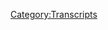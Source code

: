{{Transcript
    | title         = [[40: May 10, 2017]]
    | caption       = [https://knowledgefight.libsyn.com/knowledge-fight-may-10-2017 Listen to this episode on Libsyn]
    | episodeNumber = [[40: May 10, 2017|40]]
    | length        = 02:48:00
}}

{{MessageBox
    | header     = Warning: Bot Generated Content
    | text       = This transcript was automatically generated by transcription software and likely contains many mistakes and misattributions. Please check the audio for definitive quotes, attribution, and context.
    | image      = N3yvass4myg91.webp
    | imagewidth = 50px
    | id         = warning
}}

{{TranscriptBlock
    | name      = Alex Jones
    | timestamp = 00:00:00.000
    | text      = Andy in Kansas, you're on the air. Thanks for holding.
}}

{{TranscriptBlock
    | name      = Andy In Kansas
    | timestamp = 00:00:04.000
    | text      = Well, Alex, I'm a first time caller. I'm a huge fan. I love your work.
}}

{{TranscriptBlock
    | name      = Dan
    | timestamp = 00:00:07.000
    | text      = Hey everybody. Welcome back to knowledge fight. I'm Dan. I'm Jordan go Well, dude, you like to sit around drink red wine and discuss the ongoing saga. That is the downfall
}}

{{TranscriptBlock
    | name      = Jordan
    | timestamp = 00:00:18.000
    | text      = of America through the winds, which lovingly lovingly coincides with the downfall of Alex Jones, and there are many parallels to draw
}}

{{TranscriptBlock
    | name      = Dan
    | timestamp = 00:00:29.000
    | text      = there. There certainly are, you know, he believes that he's the archetype of a Texan, it's possible that he is the living embodiment of not only his childhood dog knock, right, but also the union. And I
}}

{{TranscriptBlock
    | name      = Radio Announcer
    | timestamp = 00:00:41.000
    | text      = don't know anything about Alex.
}}

{{TranscriptBlock
    | name      = Dan
    | timestamp = 00:00:46.000
    | text      = To talk about Alex Jones, I know a lot, you know, nothing. Let's, there we go.
}}

{{TranscriptBlock
    | name      = Radio Announcer
    | timestamp = 00:00:51.000
    | text      = Before we intro intro, committed,
}}

{{TranscriptBlock
    | name      = Dan
    | timestamp = 00:00:53.000
    | text      = yeah, we're gonna be able to just get it down to like a half a sentence. Kaboom, eventually. But why
}}

{{TranscriptBlock
    | name      = Radio Announcer
    | timestamp = 00:00:58.000
    | text      = would we do that? It's more fun to draw it out as long as humanly possible. Certainly,
}}

{{TranscriptBlock
    | name      = Dan
    | timestamp = 00:01:02.000
    | text      = I know. Certainly. I've heard our numbers yet. Speaking of our numbers, ladies and gentlemen, and like to give a shout out to our new donator Chris am What's up, buddy?
}}

{{TranscriptBlock
    | name      = Alex Jones
    | timestamp = 00:01:12.000
    | text      = I'm a policy wonk.
}}

{{TranscriptBlock
    | name      = Dan
    | timestamp = 00:01:14.000
    | text      = Congratulations on becoming a policy. Well, Hi,
}}

{{TranscriptBlock
    | name      = Radio Announcer
    | timestamp = 00:01:15.000
    | text      = Chris. Welcome to the fold. Yes, we're gonna need more of you very shortly. We
}}

{{TranscriptBlock
    | name      = Dan
    | timestamp = 00:01:20.000
    | text      = probably will. Hey, look, I'm glad anybody's donating. Fuck it. I don't give a shit. Right. This is great. It is great. This is great. It is great. Although I do love what we do. I like it. This is our third episode and three days that we're gonna be putting out, one of which was three hours and 40 minutes long. And I remember that people still seem into it. So thank you all luckily, yes, yes. So we got to talk about the world Jordan, we got to talk about what's going on guys. Oh world.
}}

{{TranscriptBlock
    | name      = Radio Announcer
    | timestamp = 00:01:50.000
    | text      = You know what I just keep thinking what keeps going around and around in my brain is that white people would rather end democracy than allow people of color to participate. Probably. That's what's going on. Yeah, bro. That's really the root of all white people voted for people so blatantly corrupt, so absolutely evil, that they are getting none of the benefits that they were promised. And all of the fucking that they weren't
}}

{{TranscriptBlock
    | name      = Dan
    | timestamp = 00:02:19.000
    | text      = doesn't it kind of bring to mind the idea of like Manson's Helter Skelter. Yeah, like you've really kind of done we're gonna precipitate a race or class war and let everyone kill each other off, and then we'll, we'll hide out and remain
}}

{{TranscriptBlock
    | name      = Radio Announcer
    | timestamp = 00:02:33.000
    | text      = Right, exactly. So welcome new policy walks. We'll be
}}

{{TranscriptBlock
    | name      = Dan
    | timestamp = 00:02:40.000
    | text      = we'll be making the argument that Manson was right. Oh, we certainly will not be doing that. But we
}}

{{TranscriptBlock
    | name      = Radio Announcer
    | timestamp = 00:02:47.000
    | text      = will, however, be taking your donations and using them to build a compound that we put into the forest. Policy walks are welcome to join us as we wait up the class. We're gonna
}}

{{TranscriptBlock
    | name      = Dan
    | timestamp = 00:02:57.000
    | text      = put it into a head and Easter Island and you can get there is welcome. So Jordan, since we last recorded, actually, we referenced this on yesterday's episode, but FBI Director Jim Comey got fired. Yes, he did. And it was within the specter of his growing Russia investigation. Yep. Just before he had gotten fired by clearly by Trump's orders. Yep. That also has come out. But just before that he had requested resources to expand the investigation. No bad idea is a strong indication that they were really coming to it couldn't think of any reason why. So he gets fired and the paper trail and the documents that come out indicate that Jeff Sessions and his deputy
}}

{{TranscriptBlock
    | name      = Radio Announcer
    | timestamp = 00:03:49.000
    | text      = technically recused from the investigation of beauty, not so much,
}}

{{TranscriptBlock
    | name      = Dan
    | timestamp = 00:03:53.000
    | text      = but they had advised Trump to fire Jim Comey, but then it comes out that Trump had asked them to advise him to fire him. Yeah, that makes sense. So it's all this circular nonsense. Technically, they
}}

{{TranscriptBlock
    | name      = Radio Announcer
    | timestamp = 00:04:06.000
    | text      = still did advise him to, to fire Comey. Sure. And it's technically a true statement. Unlike multiple statements Jeff Sessions has made under oath.
}}

{{TranscriptBlock
    | name      = Dan
    | timestamp = 00:04:15.000
    | text      = Absolutely. It's it's boggling. But yeah, but the world is a fucked up place. It's not appropriate. I don't think to compare this to Nixon and Saturday Night Massacre,
}}

{{TranscriptBlock
    | name      = Radio Announcer
    | timestamp = 00:04:27.000
    | text      = is that because it's way worse?
}}

{{TranscriptBlock
    | name      = Dan
    | timestamp = 00:04:28.000
    | text      = I well, I think even beyond it just being worse. The circumstances are super different. You know, like, that was just a break in. That was just them breaking into something. This is technically
}}

{{TranscriptBlock
    | name      = Radio Announcer
    | timestamp = 00:04:38.000
    | text      = a break in, meaning the Russia broke into our political system and destroyed it.
}}

{{TranscriptBlock
    | name      = Dan
    | timestamp = 00:04:44.000
    | text      = But Nixon wasn't helping a foreign power break into the Watergate Hotel. He was doing that for purely selfish reasons, reasons, and for self advancement. Now, the people involved in Trump's team obviously have self advancement that they are interested in right, but this is dirt Actually, like, I am firing someone who is investigating me and I want to be clear, partisanship aside, I don't give a fuck. If Obama was under FBI investigation, and he fired the FBI director, I would be just as like blown away.
}}

{{TranscriptBlock
    | name      = Radio Announcer
    | timestamp = 00:05:15.000
    | text      = And of course, Republicans would be shitting themselves on the front lawn. Yeah, it wouldn't be over. Yeah.
}}

{{TranscriptBlock
    | name      = Dan
    | timestamp = 00:05:25.000
    | text      = It's insane. No,
}}

{{TranscriptBlock
    | name      = Radio Announcer
    | timestamp = 00:05:26.000
    | text      = it's a it's
}}

{{TranscriptBlock
    | name      = Radio Announcer
    | timestamp = 00:05:32.000
    | text      = my reaction to the world. That's something I got nothing.
}}

{{TranscriptBlock
    | name      = Dan
    | timestamp = 00:05:35.000
    | text      = So I'm speechless. I understand that. You're speechless. But thankfully, we have a man who is never speechless at our disposal. Accent man is Alexander Emmerich Jones, who went on air today. And I gotta say, looked rough. He imagined liked. Tired, hungry. I looked. That was what I was getting at. Yeah, you might be hung over. Yeah. So he gets on the air. And this is how he starts out his broadcast.
}}

{{TranscriptBlock
    | name      = Radio Announcer
    | timestamp = 00:06:05.000
    | text      = He aligns himself with the truth. And it's time for you to choose a side. You're listening to Alex Jones.
}}

{{TranscriptBlock
    | name      = Alex Jones
    | timestamp = 00:06:14.000
    | text      = Obviously, I hate to tell folks, even the general area where we get our information from concerning the White House, because the media has a big field day where that then tries to shut off the sources.
}}

{{TranscriptBlock
    | name      = Dan
    | timestamp = 00:06:25.000
    | text      = That is a direct reference to Donald Trump's sons. Yes. To him outing Cernovich as sources. Yeah, yeah. I hate to do it, even though I did it like a week ago. Look, Mike, I'm sorry. I'm sorry, sir. Anyway,
}}

{{TranscriptBlock
    | name      = Radio Announcer
    | timestamp = 00:06:38.000
    | text      = even though the media blows it out of context,
}}

{{TranscriptBlock
    | name      = Alex Jones
    | timestamp = 00:06:41.000
    | text      = but I was on the phone very, very late last night talking to multiple sources. And then I called Roger Stone about 11, Texas time, midnight. His time we talked for over an hour.
}}

{{TranscriptBlock
    | name      = Radio Announcer
    | timestamp = 00:06:50.000
    | text      = That's not good.
}}

{{TranscriptBlock
    | name      = Dan
    | timestamp = 00:06:51.000
    | text      = I think when he says he was on the phone with multiple sources, he's talking about the Three Wise Man Johnny, Jack and Jim, you know, talking about he was on the phone with whiskey. That's my guess.
}}

{{TranscriptBlock
    | name      = Radio Announcer
    | timestamp = 00:07:02.000
    | text      = I I guarantee he had a very drunk and phone call with Roger. Roger, Roger. Roger, baby, is it? Is it coming down? Finally, are we are we going down to quote Helter
}}

{{TranscriptBlock
    | name      = Dan
    | timestamp = 00:07:13.000
    | text      = Skelter? Is it coming down fast?
}}

{{TranscriptBlock
    | name      = Radio Announcer
    | timestamp = 00:07:17.000
    | text      = Roger, only the Beach Boys
}}

{{TranscriptBlock
    | name      = Alex Jones
    | timestamp = 00:07:18.000
    | text      = led me was only some other sources. Of course, Roger is one of the only people now that Trump still routinely talks to you outside of the White House. No. I don't know how much Roger will get into today. But I from my other sources separately have exactly what happened with Comey. Comey was compromised, and have been compromised for a long time. And was being clearly manipulated by deep state sources, to try to exert pressure onto the White House, to the White House carry out the deep states political aims with this whole fake Russian narrative that if they didn't basically do what John McCain and others wanted, they would continue on with hearings and try to impeach the president.
}}

{{TranscriptBlock
    | name      = Dan
    | timestamp = 00:08:10.000
    | text      = If that is what your source told you. Your source is very nonspecific, and happens to sound a lot like you know,
}}

{{TranscriptBlock
    | name      = Radio Announcer
    | timestamp = 00:08:20.000
    | text      = it's funny how all of his sources believe exactly what he has already told
}}

{{TranscriptBlock
    | name      = Dan
    | timestamp = 00:08:24.000
    | text      = him. I got it from a good source that Jim Comey has been compromised by globalists. Yeah, great. Good source. Thank you.
}}

{{TranscriptBlock
    | name      = Radio Announcer
    | timestamp = 00:08:31.000
    | text      = He's got it from a reliable source. Like you, Alex, he doesn't even he sounds like he doesn't even believe this bullshit. And this
}}

{{TranscriptBlock
    | name      = Dan
    | timestamp = 00:08:37.000
    | text      = is what I want to get to. Yeah. And I think it'll become clearer as this goes along. But this is the like, I sincerely believe this is the darkest moment of our politics in my lifetime. Oh, great. In the 33 years that I've been alive. I've not seen anything close to this now. And I think it's one of the most dangerous times and if we don't make the right moves, we could lose a lot of our democracy. Yeah, it's gone. But that said, the way Alex Jones is responding to this means he knows they're fucked. Okay, he knows I believe that Comey getting fired is a nail in the coffin for most of the Russia people. Yeah, he knows that Roger Stone is going to prison. He knows that fucking Manafort is done. He knows Flynn is like days away from a grand jury, right? He knows these things, and he's not stupid enough to think that like, oh, yeah, getting rid of Comey is going to help that and I think you would
}}

{{TranscriptBlock
    | name      = Radio Announcer
    | timestamp = 00:09:36.000
    | text      = have to be really stupid. You would have to be some kind of colossal moron to think it's a good idea to get rid of Comey at this point. If you would have to be some kind of absolute fucking idiot if you don't have to be. I'm stupid person heretofore unseen by this planet.
}}

{{TranscriptBlock
    | name      = Dan
    | timestamp = 00:10:00.000
    | text      = If you think that that is a great idea, you probably are dumb enough to think that like, there are globalists infiltrating everything. So,
}}

{{TranscriptBlock
    | name      = Radio Announcer
    | timestamp = 00:10:08.000
    | text      = if you fire Comey, you might be the
}}

{{TranscriptBlock
    | name      = Dan
    | timestamp = 00:10:11.000
    | text      = president, you know what would be great. We should do a Foxworthy book. You might believe in the global. So, you know, he's he's going to get to the point where I think it's pretty clear if you're looking at it objectively. He is not saying what he feels. He's reacting and he's a panicked man. Alex Jones is scared, he is shook. He is shook as fuck, but he's going to flex a little bit there's gonna be some bravado. So, before we get to any of the real juiciness, he's got to he's got to explain to you what Jim Comey is real crimes were what are Jim Comey is real crimes you're gonna find out.
}}

{{TranscriptBlock
    | name      = Alex Jones
    | timestamp = 00:10:52.000
    | text      = Comey ignored crimes that were Ultra massive murders of the attorney general who was so corrupt, she would sit there and you'll meet on airplanes with Bill Clinton on the tarmac while he was under criminal investigation by her agency Loretta Lynch. That's one area. But it's also the fact that Comey is seen as weak and as very, very manipulative, but in a candy ass way. Lordy, lordy, lordy, lordy, I didn't know Oh, my goodness, I had two doors. I could go down. I had one door that was covered up by another door that was getting involved in the politics and lordy, lordy,
}}

{{TranscriptBlock
    | name      = Radio Announcer
    | timestamp = 00:11:34.000
    | text      = so, you know, hate it when people get involved in the politics of lordy lordy, lordy, lordy,
}}

{{TranscriptBlock
    | name      = Dan
    | timestamp = 00:11:40.000
    | text      = look who's not 43 Alex Jones you lying about your age, but also
}}

{{TranscriptBlock
    | name      = Radio Announcer
    | timestamp = 00:11:44.000
    | text      = the his most important lie today? Yeah, certainly. No one we are truly when
}}

{{TranscriptBlock
    | name      = Dan
    | timestamp = 00:11:51.000
    | text      = realistically I think he's probably about 50. And if that's the case, then Super Male Vitality works even better. Wow, Alex, you should come out and tell your real age. Yeah, absolutely. Because if you should
}}

{{TranscriptBlock
    | name      = Radio Announcer
    | timestamp = 00:12:01.000
    | text      = have an age counter on the website that just Chronicles hell
}}

{{TranscriptBlock
    | name      = Dan
    | timestamp = 00:12:06.000
    | text      = 43 He looks like shit and his supplements are not working anyway, that's beside the point. He claims that Comey is
}}

{{TranscriptBlock
    | name      = Radio Announcer
    | timestamp = 00:12:15.000
    | text      = something that we would spend like 20 minutes how old do you think he is? Oh go 47 myself
}}

{{TranscriptBlock
    | name      = Dan
    | timestamp = 00:12:21.000
    | text      = probably early 40s No fucking No. Fucking when I realized that, like if he's 43 That's 10 years away from where I'm at? No, no way. And I believed hard
}}

{{TranscriptBlock
    | name      = Radio Announcer
    | timestamp = 00:12:36.000
    | text      = that he started taking that Super Male Vitality
}}

{{TranscriptBlock
    | name      = Dan
    | timestamp = 00:12:38.000
    | text      = prostor guard on sale now liver cleanse anyway. So you know,
}}

{{TranscriptBlock
    | name      = Radio Announcer
    | timestamp = 00:12:44.000
    | text      = sem cyanide? Sure. For the discerning Alex Jones listener.
}}

{{TranscriptBlock
    | name      = Dan
    | timestamp = 00:12:49.000
    | text      = So he gets into the Comey has real problem is that he let Loretta Lynch off and then didn't prosecute her which I'm not sure there is
}}

{{TranscriptBlock
    | name      = Radio Announcer
    | timestamp = 00:12:57.000
    | text      = nothing to prosecute not realizing he said she was under investigation. No,
}}

{{TranscriptBlock
    | name      = Dan
    | timestamp = 00:13:01.000
    | text      = no. She met with Bill Clinton when he was under investigation. He wasn't the foundation was Yeah, Bill was never under investigation and he wasn't under investigation by the Department of Justice. Right? were things that were being looked into by the FBI, right? With the Clinton Foundation. But that wasn't the DOJ
}}

{{TranscriptBlock
    | name      = Radio Announcer
    | timestamp = 00:13:19.000
    | text      = Well, I mean, we all know there's a separation between those we know they're independent Well,
}}

{{TranscriptBlock
    | name      = Dan
    | timestamp = 00:13:27.000
    | text      = this was like six months ago so there was back then. That's true. That's so then his real crime
}}

{{TranscriptBlock
    | name      = Radio Announcer
    | timestamp = 00:13:34.000
    | text      = What's his real crimes? He's
}}

{{TranscriptBlock
    | name      = Unknown Speaker
    | timestamp = 00:13:36.000
    | text      = weird.
}}

{{TranscriptBlock
    | name      = Radio Announcer
    | timestamp = 00:13:39.000
    | text      = He's very manipulative but in like a candy ass way. He's, I don't understand what he's a cook is a globalist? Exactly. That's insane compromise deep state sources,
}}

{{TranscriptBlock
    | name      = Dan
    | timestamp = 00:13:51.000
    | text      = but like legitimately that I'm not cutting out like any real substance. This is the kind of thing he's pointing the finger at. He's like, everyone knows he was. He was pissy Because apparently,
}}

{{TranscriptBlock
    | name      = Radio Announcer
    | timestamp = 00:14:02.000
    | text      = you can't have your opacity Yeah, director who's who's? Who's a pussy
}}

{{TranscriptBlock
    | name      = Dan
    | timestamp = 00:14:07.000
    | text      = No. And Alex Jones. I mean, he's, he's a guy who's not gonna put up with pushiness. Ah, and this is this next clip is actually where he gives what I would describe as the first time he tries to incite violence on
}}

{{TranscriptBlock
    | name      = Radio Announcer
    | timestamp = 00:14:20.000
    | text      = are we gonna keep the counter? Yeah. Oh, boy.
}}

{{TranscriptBlock
    | name      = Alex Jones
    | timestamp = 00:14:23.000
    | text      = And so there's major power jockeying. I've told the President this myself in person. And I've said it here on the broadcast 100 times at least and I'm gonna say it again, we come back and Roger Stone joins us. We're not looking for trouble. We're not looking for revolution. We're not looking for bloodbaths the globalist and they're leftist hordes and they're refugees. Oh, yeah. Trying to push a narrative of violence and overthrow and kill war in the streets and all this garbage. And we are involved in dereliction of duty if we don't do something about it.
}}

{{TranscriptBlock
    | name      = Dan
    | timestamp = 00:15:00.000
    | text      = So it's not quite like out and out violence as it will be later.
}}

{{TranscriptBlock
    | name      = Radio Announcer
    | timestamp = 00:15:05.000
    | text      = It's the it's Trump saying like, well, you second amendment people, you should probably do something about this. Sure,
}}

{{TranscriptBlock
    | name      = Dan
    | timestamp = 00:15:11.000
    | text      = there is a there's a thing that's gonna hit different ears differently. But even beyond that it is sort of a call to political violence. It's a call to end that seems to be one of his main themes is like, Trump, you better fucking lock it down now. Right, which is kind of a good point.
}}

{{TranscriptBlock
    | name      = Radio Announcer
    | timestamp = 00:15:26.000
    | text      = It is a good point.
}}

{{TranscriptBlock
    | name      = Dan
    | timestamp = 00:15:27.000
    | text      = If you're just trying to like, you know, war games, how to start an authoritarian regime. You got to lock it down. Oh, God, if
}}

{{TranscriptBlock
    | name      = Radio Announcer
    | timestamp = 00:15:34.000
    | text      = he had any, any terrorist attack, it is all over. Oh, sure. I mean, frankly, I think at this point, it was
}}

{{TranscriptBlock
    | name      = Dan
    | timestamp = 00:15:42.000
    | text      = there. Yesterday over in. I mean, it was It wasn't in America or the West. Nobody's
}}

{{TranscriptBlock
    | name      = Radio Announcer
    | timestamp = 00:15:49.000
    | text      = nobody's paying attention to anything right now. No, imagine imagine even even better. A Black Lives Matter protest turns violent. Sure. National Guard. All democracy is over.
}}

{{TranscriptBlock
    | name      = Dan
    | timestamp = 00:16:01.000
    | text      = You end up with I mean, you know, another Kent State. Yeah. Kent State with terrorism mix. Absolutely. Yeah, totally.
}}

{{TranscriptBlock
    | name      = Radio Announcer
    | timestamp = 00:16:07.000
    | text      = No, we're we are on the razor's edge of who gets their murder first. That's kind of weird, because it's it's hard to imagine any situation that this doesn't eventually lead to either mass scale revolt. Riots, or, I mean, I don't want to say civil war. But I want to say if, if you're Captain America
}}

{{TranscriptBlock
    | name      = Unknown Speaker
    | timestamp = 00:16:33.000
    | text      = away,
}}

{{TranscriptBlock
    | name      = Radio Announcer
    | timestamp = 00:16:36.000
    | text      = if you're Captain America, everybody else is fucking Iron Man.
}}

{{TranscriptBlock
    | name      = Dan
    | timestamp = 00:16:41.000
    | text      = Well, listen, I think that what a better maybe a more delicate way to put it would be like what we were talking about earlier with the idea that this is the most complicated and dangerous period of our lives. Absolutely. And in order for us to avoid revolt, or to avoid a revolution, to avoid a civil war, it's like threading a needle. There's going to be really precise things that need to be done, or we're gonna botch this thing, and people are going to end up killing each other.
}}

{{TranscriptBlock
    | name      = Radio Announcer
    | timestamp = 00:17:08.000
    | text      = Yeah. And I'm really glad we have a government right now that is famous for its ability to thread needles gently, sure. To really navigate a way to success speaking
}}

{{TranscriptBlock
    | name      = Dan
    | timestamp = 00:17:18.000
    | text      = of someone who would never make a good So stress. I don't know if that's the right word. seamstress? I don't but I don't know seamstresses do they sell a lot? Yes, they do. That's their whole thing. It's a So stress anyway. I don't really remember exactly what this so strategy. I don't remember exactly what this clip is about. But it has to do with Trump.
}}

{{TranscriptBlock
    | name      = Alex Jones
    | timestamp = 00:17:37.000
    | text      = Trump has to drop the hammer on him. His attorney general has to start the moves for the indictments right now. So that's what needs to happen right now. And then Trump will be the superstar president, we need to restore the Republic. He's already doing economically and militarily American president while say what you want about it. That's why the elites were pissed because we've actually got some money in there. That really does care about the interest of this country that have been raping us forever. Or not freaking on realizing there's a new sheriff in town. Who's raping us.
}}

{{TranscriptBlock
    | name      = Dan
    | timestamp = 00:18:10.000
    | text      = The new sheriff.
}}

{{TranscriptBlock
    | name      = Radio Announcer
    | timestamp = 00:18:13.000
    | text      = Sheriff, the new fucking monster? Yeah, yeah. Well, I mean, I guess trade the trade the monstrous kleptocrat you'd no one needs you don't but
}}

{{TranscriptBlock
    | name      = Dan
    | timestamp = 00:18:27.000
    | text      = I mean, you got you got that there at the beginning there. I mean, it is just a further like, we've got a call to arms. Sessions has got to get people in front of grand juries, drop the hammer. But you know, that is one of the biggest hallmarks of these banana republic authoritarian dictatorships is kangaroo courts. Yes. They end up punishing their political rivals with false charges. Yeah. And so if you want, I think Alex is going to give a litany of fake charges against Hillary Clinton throughout the rest of this. Like he is advocating for the beginning stages of a dictatorship. Well, yeah. I don't understand why.
}}

{{TranscriptBlock
    | name      = Radio Announcer
    | timestamp = 00:19:03.000
    | text      = Because he's a strong man. He's a strong man. And in these times, we need a strong seven year old but mentally deficient, fat, just poorly, poorly proportioned guy with an orange grimace. That's who we need.
}}

{{TranscriptBlock
    | name      = Dan
    | timestamp = 00:19:25.000
    | text      = We need a president who kind of looks like he has a butthole and his neck flap. Sometimes when it folds just right. Yeah, I get I get that that is a decent argument. I think there's a little bit more going on. We'll we'll explore it as we go along. But in this clip, Alex basically just shows that he does not understand subtleties of life at all.
}}

{{TranscriptBlock
    | name      = Alex Jones
    | timestamp = 00:19:46.000
    | text      = Well, President Trump 45 told Comey the incredibly political, globalist operative that have been protecting the Clintons for many years. He told them you're fired.
}}

{{TranscriptBlock
    | name      = Radio Announcer
    | timestamp = 00:19:56.000
    | text      = Yeah, especially when it comes to getting elected
}}

{{TranscriptBlock
    | name      = Alex Jones
    | timestamp = 00:19:59.000
    | text      = and reading Democrats are acting like it is the end of the world or they're saying it's Nixonian. We've got to impeach President Trump when they're the ones just three months ago, calling for him to be fired.
}}

{{TranscriptBlock
    | name      = Dan
    | timestamp = 00:20:08.000
    | text      = So that's the subtlety. He does not get the idea that people wanted him fired when he wrote that letter right before the election, right? Democrats wanting him fired. That makes total sense in that context, right. And a lot of people still harbor a lot of bad feelings about that. I certainly rightfully so. Yeah, but at the same time, that's a very different thing than firing someone who's actively investigating you.
}}

{{TranscriptBlock
    | name      = Radio Announcer
    | timestamp = 00:20:32.000
    | text      = It's slightly different. It's a bit different. It's a little bit different.
}}

{{TranscriptBlock
    | name      = Dan
    | timestamp = 00:20:36.000
    | text      = Like, I, they're not at all the same. We're being glib.
}}

{{TranscriptBlock
    | name      = Radio Announcer
    | timestamp = 00:20:43.000
    | text      = Not even close. It's insane that I can't think of any I can't think of any other situation other than that Nixon firing the investigator looking into him Cox, I'm
}}

{{TranscriptBlock
    | name      = Dan
    | timestamp = 00:20:55.000
    | text      = which Cox Archibald Cox?
}}

{{TranscriptBlock
    | name      = Radio Announcer
    | timestamp = 00:20:57.000
    | text      = William Cox no was a great character Archibald Cox
}}

{{TranscriptBlock
    | name      = Dan
    | timestamp = 00:21:02.000
    | text      = was the name of the Oh, yeah. And Roger Stone later makes a great point about that. But yeah, we Nixon fired Cox so he's a Cox Sacher. It's funny because Roger Stone was involved with Nixon to
}}

{{TranscriptBlock
    | name      = Radio Announcer
    | timestamp = 00:21:20.000
    | text      = my favorite part of Roger Stone being on is eventually I guarantee he's going to be allowed to do interviews with Alan prison prison. Yeah,
}}

{{TranscriptBlock
    | name      = Dan
    | timestamp = 00:21:29.000
    | text      = probably, oh, man. He has a Nixon tattoo on his back. Like, it's, what are you doing?
}}

{{TranscriptBlock
    | name      = Radio Announcer
    | timestamp = 00:21:35.000
    | text      = I? I know that's true. And I forget it instantly. Because how can that be true?
}}

{{TranscriptBlock
    | name      = Dan
    | timestamp = 00:21:42.000
    | text      = I don't know. We'll get to him later. But so in this next clip, in addition to Alex Jones, not understanding the subtleties of wanting someone fired for one thing and not wanting them fired for a different thing, right. He also does not understand the nature of false equivalencies.
}}

{{TranscriptBlock
    | name      = Alex Jones
    | timestamp = 00:21:59.000
    | text      = Well, the media in Congress is saying basically in the White House is saying it was he didn't know the chain of command and did whatever he wanted to and now they're saying Comey shot more money for Russian probe as before he was fired. Officials say Washington Post Will Trump was tweeting last week. Why are you looking at the uranium deals? And Hillary in the Podesta's? Why aren't you looking at her meetings? Clearly? Why are you involved in China? Or the OP? M hack? Why is it all General Flynn went got paid to go on RT television, and he had gigs with the Germans and the British and the Turks. Everybody else when he was in a private citizen. That's the big bottom of the rabbit hole here.
}}

{{TranscriptBlock
    | name      = Dan
    | timestamp = 00:22:36.000
    | text      = So that's not let's, let's Why is it all those treasons called Lead everybody thinking about them? Treason call me David Brock, because I'm about to correct the record on this ship. So he says like, Trump expressed a Comey, why aren't you investigating Hillary's crimes like the Iranians are the uranium deal? Right, which isn't true. It's not real. I have a written up and long extensive thing that documents exactly what was going on with that she was not actively involved in that at all. It wasn't a uranium deal that sold things to Russia at all. It wasn't that's just a complete lie. If the FBI was to investigate her for that, or anyone was the prosecutor for that, it would be a bogus prosecution. What? Why they wouldn't do
}}

{{TranscriptBlock
    | name      = Radio Announcer
    | timestamp = 00:23:24.000
    | text      = it is just refer them to knowledge fight, Doc. Yeah, check that out. Your investigation is over.
}}

{{TranscriptBlock
    | name      = Dan
    | timestamp = 00:23:31.000
    | text      = And I'm not here to say that Hillary Clinton's a saint, but that's a bad way to target her because that's bullshit. That's a fake story. It sounds good. And it was in that full of lies, documentary Clinton cash, but it's not true. It's not real if you get down to the bottom of it. So he's like, Hey, why is everybody always investigating this? Why are you spending all this time on the fact that Mike Flynn got paid? Like, what was it $100,000 To go to Russia?
}}

{{TranscriptBlock
    | name      = Radio Announcer
    | timestamp = 00:23:59.000
    | text      = I love I love even that. The fact like he's just admitting why he's being investigated. Well, that's obvious reason.
}}

{{TranscriptBlock
    | name      = Dan
    | timestamp = 00:24:07.000
    | text      = That's only one piece of it, too. It's not that that's not it. If that was it, that would be dicey. But it wouldn't be what we're experiencing now. Right? You have multiple members of Trump's team who have lied under oath about contacts with Russian agents, right. So that is on its face a problem. You have Jared Kushner lying and omitting information on his security clearance forms right about meetings that he had, right? You have Manafort and Flynn, both retroactively registering as foreign agents after they have been fired from Trump's campaign. You have Carter Page, acting like a complete weirdo on television. Oh, he's a wackadoo Louie's giving up the game. Oh, live TV. Oh, he doesn't even give a shit anymore. You have documented evidence that Mike Flynn was working with Ottawa On to try and extradite Gulin. Yep, that cleric who lives in the Northeast somewhere and took a lot of money for it that Erwan wants taken back so he can kill him. And we have a foreign policy that says, No, thank you. Yeah, we don't want to do that. Yeah. So Mike Flynn was working with a fucking Turkish dictator to try and subvert our foreign policy for money. Those things are documented. And then on top of that, Devin Nunez was involved in that. And he did a lot of really fucked up stuff with confidential information, right, which is clearly a cover up, right? So like to say it's just Mike Flynn went on Russian television and sat next to Putin at a table. That's not really what we're talking about. But no, but Hillary did sell that uranium. Oh, well, then we're done here. But she didn't. It's so fucked up. It's a false equivalence based on lies on both side. Like, yeah, he's lying about how bad the fake thing about Clinton is, and lying about how benign the actually really bad stuff about Flynn and the rest of them. He is
}}

{{TranscriptBlock
    | name      = Radio Announcer
    | timestamp = 00:26:03.000
    | text      = treating his viewers like a like, a baby's like he's literally holding up keys over here. Yeah, and just saying, look at the jangling keys. Look at the jangling keys. Lordy, lordy, lordy, all these jangling keys over here.
}}

{{TranscriptBlock
    | name      = Dan
    | timestamp = 00:26:18.000
    | text      = He constantly yells about like, people having no memory and the globalist want you to have no memory. He's actively exploiting or hoping that his audience doesn't have a memory, right? Or doesn't look into things. And if they do, he fucking prays that they only read Breitbart, they only do research on the fucking conspiracy boards on Reddit. And what do
}}

{{TranscriptBlock
    | name      = Radio Announcer
    | timestamp = 00:26:39.000
    | text      = they do? That's all they do? And it's crazy. That's all they do. They only they only do that, like, zero head if you still support if you still support this. Yeah, you're dumb or you're evil. I used to add in denial. Now you're just done. You can't be in denial anymore. You're dumb or you're evil. That's it. If you still support Trump, I am done. I am done protecting feelings. I'm done trying to understand anything. Your your real problem is you are fucking stupid.
}}

{{TranscriptBlock
    | name      = Dan
    | timestamp = 00:27:12.000
    | text      = Can I put a fine line of like, because there's a Venn diagram between evil and stupid that is racist, right? It's sort of both but it's not fully either. You know what I mean? But it is both it is both but racism isn't only stupidity. And it's not only evilness. It's sort of a nice as
}}

{{TranscriptBlock
    | name      = Radio Announcer
    | timestamp = 00:27:31.000
    | text      = a yin and yang of both.
}}

{{TranscriptBlock
    | name      = Dan
    | timestamp = 00:27:32.000
    | text      = It's a gestalt Alex might say. So at this point of the show, Alex Jones has a big get for an interview. The guy who's on his show almost every day, Roger Stone,
}}

{{TranscriptBlock
    | name      = Radio Announcer
    | timestamp = 00:27:45.000
    | text      = who could have gotten Roger Stone, a big get Donald Trump's children
}}

{{TranscriptBlock
    | name      = Dan
    | timestamp = 00:27:50.000
    | text      = to talk about the fact that Comey got fired. He brings in Roger Stone, someone who was a target of the investigation.
}}

{{TranscriptBlock
    | name      = Radio Announcer
    | timestamp = 00:27:59.000
    | text      = I don't think he has any personal involvement. I think he can maintain his objectivity. In this interview, you think? Yeah, he was he was a member of multiple administrations. Sure. Everybody knows that he's a trustworthy and reliable source.
}}

{{TranscriptBlock
    | name      = Dan
    | timestamp = 00:28:13.000
    | text      = There's no doubt about that. He is
}}

{{TranscriptBlock
    | name      = Radio Announcer
    | timestamp = 00:28:15.000
    | text      = famed famed bye bye from sea to burning down to the ground See,
}}

{{TranscriptBlock
    | name      = Dan
    | timestamp = 00:28:24.000
    | text      = as a glamour post is an
}}

{{TranscriptBlock
    | name      = Radio Announcer
    | timestamp = 00:28:26.000
    | text      = absolutely gorgeous man.
}}

{{TranscriptBlock
    | name      = Dan
    | timestamp = 00:28:28.000
    | text      = He is a fashion purse. If there ever has been one in our politics, and this is Alex Jones is introduction
}}

{{TranscriptBlock
    | name      = Alex Jones
    | timestamp = 00:28:35.000
    | text      = to joining us from the airport flying to New York to be on the Today show tomorrow and two days she's big Netflix show. He is hitting me Roger Stone that yours truly is also in is set to premiere. It's got amazing ratings from the critics that have already seen it. That can't be true. I look forward to seeing that obviously. Netflix get me Roger Stone, the notorious GOP operative plays both narrator and villain. So get me Roger Stone that is coming up in t minus 48 hours on Netflix. But going to Roger Stone, he's got a Fox News Crew and a bunch of other crews falling around at the airport, giving us the first exclusive today on exactly what is breaking down and happening with Comey. Roger, let's let's go over from your sources.
}}

{{TranscriptBlock
    | name      = Dan
    | timestamp = 00:29:16.000
    | text      = So I mean, I can't reiterate this enough. It's a bad look to like in the same way that Trump had Comey fired. And then the next day, he was meeting with the Foreign Minister of Russia privately
}}

{{TranscriptBlock
    | name      = Radio Announcer
    | timestamp = 00:29:32.000
    | text      = and would not allow United States precedent and Sergey
}}

{{TranscriptBlock
    | name      = Dan
    | timestamp = 00:29:35.000
    | text      = Kislyak.
}}

{{TranscriptBlock
    | name      = Radio Announcer
    | timestamp = 00:29:36.000
    | text      = Yeah Kislyak the guy, the one guy who is at the center of this at the center. Yeah, he is the guy and
}}

{{TranscriptBlock
    | name      = Dan
    | timestamp = 00:29:44.000
    | text      = he was not announced that he was going to be a part of those meetings. So actually, Trump secretly met with the same guy that all these other people met secretly with. Yeah, and yeah, they did not allow press into the Oval Office, and
}}

{{TranscriptBlock
    | name      = Radio Announcer
    | timestamp = 00:29:58.000
    | text      = they did not allow United States press into the Oval Office and go, they allowed Russian press inside the Oval Office.
}}

{{TranscriptBlock
    | name      = Dan
    | timestamp = 00:30:07.000
    | text      = Are you legitimately I know that this is a little bit speculative, but I don't see any reason to think that the oval office isn't bugged now. Like, I have no idea. Like why wouldn't they?
}}

{{TranscriptBlock
    | name      = Radio Announcer
    | timestamp = 00:30:17.000
    | text      = I mean, it's a fake fake deference. Yeah. I mean, if he finds a bug, which God dammit, if he ever could, yeah, no lie. He could be he could be fucking peeing into a microphone. And he'd still be like, this isn't a funny plant. Like it's there. You would have to, you would have to think that all of this stuff is being recorded, so that future historians will be able to write on their stone tablets. Sure. Our democracy ended because stupid people hate black people
}}

{{TranscriptBlock
    | name      = Dan
    | timestamp = 00:30:50.000
    | text      = that probably but the point I was trying to make is that in the same way that that is a bad look, you fire the guy who's investigating your ties to Russia and then secretly meet with the guy they're investigating shit about, and the foreign minister in the same way. That's a bad look. Alex Jones having an interview with the guy who was under investigation about the firing of the guy doing the investigating. In the real world. That's a bad look on Infowars it doesn't matter. It's not a good one in the real world. That's fucked up. There's no way there's no way that's okay. So in every everything is just fucked up. Yep. So Roger Stone, you know, he's got his he's got his priorities straight. I'll tell you that much. Here's how he decides to open his interview.
}}

{{TranscriptBlock
    | name      = Alex Jones
    | timestamp = 00:31:36.000
    | text      = Roger, let's let's go over from your sources.
}}

{{TranscriptBlock
    | name      = Roger Stone
    | timestamp = 00:31:40.000
    | text      = Well, it's an interesting contretemps. Today Alex, Politico published his story, which claimed that I had persuaded the president to fire James Comey. CNN picked that story up from Politico. I am not the source of that story, nor have I claimed anything of the kind because as I have said, On this show, many times, no one talks Donald Trump into anything. He's not some mannequin that you hand talking points to. And I have already declined to discuss the content or frequency of my conversations with the President. Sure,
}}

{{TranscriptBlock
    | name      = Alex Jones
    | timestamp = 00:32:21.000
    | text      = I know. But you have. I mean, when we talk about this for over an hour or less, I get where you can go or you can't. The point is, is I have my sources, I called you I checked out what they told me. You said that was pretty much dead on you don't want to get into any conversations you've had. But it is in the newspapers today that you are the source of the person that finally got the president to drop the hammer last week. Now, obviously, you're not taking credit for that he is his own person. But I guess you can't speak to those reports.
}}

{{TranscriptBlock
    | name      = Roger Stone
    | timestamp = 00:32:43.000
    | text      = Well, I'm not specifically I'm not the source of those reports, nor did I confirm that. But Alex, I have spoken about this. I have talked about it. I've been calling for Mr. Comey firing now for months. And beyond that, the idea that that I somehow persuaded the President is just not true. So
}}

{{TranscriptBlock
    | name      = Dan
    | timestamp = 00:33:05.000
    | text      = he's been calling for call me as firing for months about that long got. Yes. Has he? Yeah, but about as long as the investigation has been published. Oh. That argument does not work out. He has stepped it up quite intensely in tweets and stuff. Recently. Yeah. Calling for Comey to be fired. He's beseeched the president through Twitter to fire Comey? Sure. Maybe he didn't personally sit down with Trump be like, Dude, you got to do this.
}}

{{TranscriptBlock
    | name      = Radio Announcer
    | timestamp = 00:33:35.000
    | text      = Did they talk on the phone?
}}

{{TranscriptBlock
    | name      = Dan
    | timestamp = 00:33:37.000
    | text      = Here's what's fun about that. So he brought up that, that Trump says he Trump tweeted that story was fake news, right. Roger Stone brought that part of the tweet up. He didn't bring up the last part of the tweet where Trump says, I haven't talked to Roger Stone in a long time. Okay, because earlier in his comments, he said he talks to him a lot. And so did Alex Jones. So he's parties is line Yeah, it's probably Trump. You think so? Yeah,
}}

{{TranscriptBlock
    | name      = Radio Announcer
    | timestamp = 00:34:10.000
    | text      = I could I could also see stone lying about that. Totally. They're
}}

{{TranscriptBlock
    | name      = Dan
    | timestamp = 00:34:13.000
    | text      = both liars.
}}

{{TranscriptBlock
    | name      = Radio Announcer
    | timestamp = 00:34:14.000
    | text      = They're both inveterate liars. Who are but here's the thing.
}}

{{TranscriptBlock
    | name      = Dan
    | timestamp = 00:34:18.000
    | text      = Roger Stone is fucking petty. He is true petty, he's blown up at so many people on Twitter.
}}

{{TranscriptBlock
    | name      = Radio Announcer
    | timestamp = 00:34:25.000
    | text      = He has a tattoo of Nixon on his back. Of course, he's
}}

{{TranscriptBlock
    | name      = Dan
    | timestamp = 00:34:28.000
    | text      = petty he's full of rage. And I think if Donald Trump really was shutting him out, he'd act against him. I don't think that he would still carry water for him if he wasn't still, at least being strung along as being on the inside. Right. So that's my feeling on I can see that. So I think that Trump is lying in an attempt to do sort of damage control shit, right? Because I mean, even if you're an idiot president you have to know that like talking
}}

{{TranscriptBlock
    | name      = Radio Announcer
    | timestamp = 00:34:53.000
    | text      = to Roger Stone at this point is insane. Well, especially
}}

{{TranscriptBlock
    | name      = Dan
    | timestamp = 00:34:57.000
    | text      = when he is calling for Comey to be fired. And you fire Comey. You have to pretend Oh, that wasn't why I did it. Yeah. And it might not have been all of it. It probably wasn't my best theory is that it was sessions. Sessions was actively involved in that because because sessions himself wanted to shut down the investigation. Yes. Because I believe, from a lot of things that I've read, most of it's speculation, but some of the indications within James Clapper, his testimony, lead people to believe that one of the names specifically that was on Maskull was Jeff Sessions. It has to be Well, the reason why is why would he lie? The reason that most people have given in terms of their analysis of clapper his testimony is that he was asked, I can't remember who asked him that they asked the names that you've seen on mast, were they Trump associates or Trump campaign members or members of the Congress? And he said, well, both? Yeah. And that's a fun little twist, because it could be two different people. And it's both roar, the only person who was both Jeff Sessions, really? Yeah.
}}

{{TranscriptBlock
    | name      = Radio Announcer
    | timestamp = 00:36:00.000
    | text      = Oh, that's a good it could be ugly at this fucking point. Everybody might as well be under suspicion. Everybody in the GOP might as well be like holding a fucking target on their back that says probably spoke to the Russians illegally. But
}}

{{TranscriptBlock
    | name      = Dan
    | timestamp = 00:36:14.000
    | text      = if you look at the people who are the main players, at least publicly, in it, you have people like Roger Stone, Paul Manafort router page. Yeah. Mike Flynn, none of them are in the Congress. Now, Jeff Sessions is the only player who has actually been a congress person, right? So that theory is largely hinged on the idea that Clapper was playing semantic games. Right? I kind of hope he was because that's fun. That
}}

{{TranscriptBlock
    | name      = Radio Announcer
    | timestamp = 00:36:37.000
    | text      = is fun. But that's That is him kind of a if that's if that's true. That's him kind of given one of those like, Hey, I can't say it. But you know, you know who it is?
}}

{{TranscriptBlock
    | name      = Dan
    | timestamp = 00:36:49.000
    | text      = Well, it's the same thing with Sally gates saying like, I think it goes without saying you don't want your national security adviser to be compromised by Russia. Like, that's a way of saying that without saying.
}}

{{TranscriptBlock
    | name      = Radio Announcer
    | timestamp = 00:37:03.000
    | text      = We have to live in a world now, where somebody out loud says that, but I think that that's, it doesn't go without saying you had to say it, Sally,
}}

{{TranscriptBlock
    | name      = Dan
    | timestamp = 00:37:14.000
    | text      = but I think she had to phrase it that way and frame it that way in order to not give up the game as it were, or giveaway confidential information. So you say it that way. And you can say what I know and what I believe is that he was compromised, but I haven't. Right. I haven't breached any rules. Right. So Roger Stone goes on. In this next clip. He he wants to talk a little bit about how he's totally cool with the firing, and then he says some other stuff.
}}

{{TranscriptBlock
    | name      = Roger Stone
    | timestamp = 00:37:43.000
    | text      = The President's made a bold and I think the correct decision. Comey had no interest in the mega crimes by the Clintons. The Clinton Foundation is not a charity. It's a slush fund for Grifters. And as we both know, it was the vehicle for the facilitation of multimillion dollar bribes matters. Not just uranium, but across the board.
}}

{{TranscriptBlock
    | name      = Dan
    | timestamp = 00:38:08.000
    | text      = Your credibility is shot. You brought up the uranium Yes, you whatever other things you're going to say. It's almost not even worth investigating what those things are. No, because if that's your first example, you haven't done your own research. So I just I don't I don't care.
}}

{{TranscriptBlock
    | name      = Radio Announcer
    | timestamp = 00:38:23.000
    | text      = I mean, I don't has done his own research. He just doesn't care if it's true or not. Right,
}}

{{TranscriptBlock
    | name      = Dan
    | timestamp = 00:38:26.000
    | text      = because it serves his exact needs long anti Clinton Boehner. Absolutely. I mean, he was involved in like the Vince Foster shit. Yeah, quite frankly. And and not just that it goes back like 30 years. Yeah. Well, and not just that
}}

{{TranscriptBlock
    | name      = Radio Announcer
    | timestamp = 00:38:39.000
    | text      = it is still that distract from me being under investigate.
}}

{{TranscriptBlock
    | name      = Dan
    | timestamp = 00:38:43.000
    | text      = What about ism? Yeah.
}}

{{TranscriptBlock
    | name      = Radio Announcer
    | timestamp = 00:38:45.000
    | text      = Hey, you I didn't do anything that the Clintons didn't do. Why are you picking on me? It's because of my association with Trump. And if he can pull that little narrative together, then the army of alt right. Monstrous morons will fucking go along with it. But and they'll say he's unfairly being targeted. And that means that it is an illegitimate investigation as well. At least it is to them,
}}

{{TranscriptBlock
    | name      = Dan
    | timestamp = 00:39:10.000
    | text      = as we'll see, as this goes on. I think that the we're seeing indications that this is a last ditch effort, because I think the facade is crumbling a little bit and they're doing these things because they need to trick those. Right. But he goes on to talk about the investigation a little bit and how everybody, no one, no one, no one's involved with Russia, please.
}}

{{TranscriptBlock
    | name      = Roger Stone
    | timestamp = 00:39:29.000
    | text      = Yet Mr. Comey seemed to have no interest in those crimes, wasting his time investigating the non existent Russian collusion. Again, there is no evidence whatsoever that would hold up in a court of law of any collusion between the Russian and officials in the Trump campaign.
}}

{{TranscriptBlock
    | name      = Dan
    | timestamp = 00:39:48.000
    | text      = Well, I mean, that's fair. In as much as there's not pull. There's no public
}}

{{TranscriptBlock
    | name      = Radio Announcer
    | timestamp = 00:39:52.000
    | text      = information that would hold up in a court of law by I mean, even even at this point, it's it's almost like murder trial once the once the what is it? What's the name of the circumstantial once the circumstantial evidence is so overwhelming? Yeah, it's hard to really care about physical evidence.
}}

{{TranscriptBlock
    | name      = Dan
    | timestamp = 00:40:12.000
    | text      = Yeah, I mean, you can you can get convicted for things without a body. Yeah, it's possible.
}}

{{TranscriptBlock
    | name      = Radio Announcer
    | timestamp = 00:40:18.000
    | text      = And there are plenty look at all the Russian ambassadors who have been murdered.
}}

{{TranscriptBlock
    | name      = Dan
    | timestamp = 00:40:22.000
    | text      = No, those are bodies without punishment. Those are those are. That's the reverse. But I mean, you know, if you just keep repeating that this is nothing. It's all lies. It's all fake,
}}

{{TranscriptBlock
    | name      = Radio Announcer
    | timestamp = 00:40:33.000
    | text      = non existent story. There's no there, it's time for us to move on. Or Trump fired Comey just as he asked for more funding, but that's only because that money was going to be wasted on something we all know is nothing but to me. No, we don't need to investigate it.
}}

{{TranscriptBlock
    | name      = Dan
    | timestamp = 00:40:49.000
    | text      = If, if this narrative had any legs, right, if the narrative that Alex and Roger are spinning at any legs, instead of pretending that firing Comey had something to do with how he handled the Clinton and Houma Aberdeen email situation, they would have come out and said This is bullshit. He we're firing him because he wants more money for a fake investigation.
}}

{{TranscriptBlock
    | name      = Radio Announcer
    | timestamp = 00:41:11.000
    | text      = It would have been so easy to say that they could have it would have been so easy they could have it would have been awesome. He's not only that that would have been a great talking point for your congress lackeys cuz then they could have been like, yeah, of course we support it. We're Republicans, we're trying to cut down on fat on the budget. We're trying to do all this stuff.
}}

{{TranscriptBlock
    | name      = Dan
    | timestamp = 00:41:29.000
    | text      = It's wasting money. Yeah, exactly.
}}

{{TranscriptBlock
    | name      = Radio Announcer
    | timestamp = 00:41:32.000
    | text      = That was that's such an easy narrative. And they're too dumb to even get that far.
}}

{{TranscriptBlock
    | name      = Dan
    | timestamp = 00:41:37.000
    | text      = Well, because that would be dumb, too. Because then you're admitting that an investigation into yourself is the primary reason you're shutting it down. You have to lie. In some way. It's gonna give a fuck about what Comey did with those emails, no care at all, except that they didn't prosecute.
}}

{{TranscriptBlock
    | name      = Radio Announcer
    | timestamp = 00:41:52.000
    | text      = Well, even fairly, even in his fucking firing letter. He was like, I appreciate that three times. You said the investigation into me wasn't important. That's like
}}

{{TranscriptBlock
    | name      = Dan
    | timestamp = 00:42:01.000
    | text      = fucking Peter stuff. Like, yeah, you deny me three times. Yeah. It's the reverse. You've denied an investigation and to be three times. And now you must hang yourself on the cross. Like, I liked it. We know more Scripture than Alex Jones, the devout Christian. So this next
}}

{{TranscriptBlock
    | name      = Radio Announcer
    | timestamp = 00:42:24.000
    | text      = clip, he knows 12 dimensional scripture.
}}

{{TranscriptBlock
    | name      = Dan
    | timestamp = 00:42:26.000
    | text      = This next week, we get back to like Comey his real crimes again, which are that He's weird. They're gonna talk.
}}

{{TranscriptBlock
    | name      = Radio Announcer
    | timestamp = 00:42:35.000
    | text      = That is a cry. They're gonna
}}

{{TranscriptBlock
    | name      = Dan
    | timestamp = 00:42:36.000
    | text      = talk a little bit more about how he just was too fucking weird, man.
}}

{{TranscriptBlock
    | name      = Alex Jones
    | timestamp = 00:42:40.000
    | text      = And then I called you last night, you said what you've talked from your sources that seemed to be right on target. It was that Comey was violating the chain of command was seen as reckless, weird, constantly changing positions, and that he was just seen as overall kind of soft, and that that's why the attorney general recommended he'd be removed.
}}

{{TranscriptBlock
    | name      = Roger Stone
    | timestamp = 00:43:03.000
    | text      = My sources said the exact same thing that your sources said that's 100%. I'm flabbergasted. He seemed to be empire building. He didn't seem to be responsive. DS is the Congress or the executive branch. He seemed to believe he was a power unto himself with his own independent only days ago saying Well, yours well thereby.
}}

{{TranscriptBlock
    | name      = Alex Jones
    | timestamp = 00:43:27.000
    | text      = By the way, you notice that? He said he thought it was a joke when he first heard the news yesterday. totally disconnected from reality.
}}

{{TranscriptBlock
    | name      = Dan
    | timestamp = 00:43:37.000
    | text      = To things the reason he thought it was a prank is because he found out from the television. That's a fucked up way to get fired when you're the FBI director. Second thing
}}

{{TranscriptBlock
    | name      = Radio Announcer
    | timestamp = 00:43:47.000
    | text      = Yeah, it's fine. If you're an NFL coach, fuck you.
}}

{{TranscriptBlock
    | name      = Dan
    | timestamp = 00:43:50.000
    | text      = It gives a shit. The second thing is exactly what you were saying is that there's a reason that they appoint FBI directors for 10 year terms. Yeah, is because it's supposed to be a completely non political position. He's four years into his term, him saying I'm going to be around for another six years. That is how it should have been. Right. That's really fucked up.
}}

{{TranscriptBlock
    | name      = Radio Announcer
    | timestamp = 00:44:13.000
    | text      = I'm not I never gonna go to bat for the FBI because they murdered Fred Hampton. Sure. Let's never forget that the FBI is an evil organization that has fucked up normal people who has done everything it can to run and they are an arm of the regressive GOP politics. That largely that has been true for most of American history. And
}}

{{TranscriptBlock
    | name      = Dan
    | timestamp = 00:44:36.000
    | text      = that's painting with too broad a brush. That's not all of it. No,
}}

{{TranscriptBlock
    | name      = Radio Announcer
    | timestamp = 00:44:39.000
    | text      = all of it but I mean, at the very least Hoover was out now. It's GOP hard on fuckface. And
}}

{{TranscriptBlock
    | name      = Dan
    | timestamp = 00:44:46.000
    | text      = you're nailing why a lot of people who don't believe any of this Russia stuff, some of them are pretty reasonable people in their distrust comes from Why would I ever believe anything intelligence agencies say they are All lie, right? And that's a position I can kind of understand. If you're, if you're going back to the FBI and the CIA is past, they're fraught with trouble,
}}

{{TranscriptBlock
    | name      = Radio Announcer
    | timestamp = 00:45:08.000
    | text      = you know, overthrowing regimes and creating Banana Republic or they have done such a great job of that. They did it to us. That's how good we are at making banana republic is
}}

{{TranscriptBlock
    | name      = Dan
    | timestamp = 00:45:22.000
    | text      = possibly by accident. Maybe not, who knows? Yeah, it'd be the globalists are actually the intelligence agent.
}}

{{TranscriptBlock
    | name      = Radio Announcer
    | timestamp = 00:45:29.000
    | text      = It's hard to imagine that the Deep State doesn't exist, right.
}}

{{TranscriptBlock
    | name      = Dan
    | timestamp = 00:45:33.000
    | text      = Not in the way that I think paranoid people believe
}}

{{TranscriptBlock
    | name      = Radio Announcer
    | timestamp = 00:45:36.000
    | text      = no, there but there it there's there's a underground Deep State, I think it's hard to imagine that there isn't something there.
}}

{{TranscriptBlock
    | name      = Dan
    | timestamp = 00:45:44.000
    | text      = This podcasts gonna turn into you and me turning into the lone gunman that's going on? I don't know. But there is I don't think so.
}}

{{TranscriptBlock
    | name      = Radio Announcer
    | timestamp = 00:45:51.000
    | text      = I know. I wouldn't have thought so. Six fucking months ago. Now. I don't know anything. It's true. Every every single thing I thought about I thought I knew about American politics, civics, the way our constitution works, the way our rule of law works, the separation of powers, all of this stuff is gone. It's all consolidated. The reason
}}

{{TranscriptBlock
    | name      = Dan
    | timestamp = 00:46:14.000
    | text      = that I'm against this idea that you're saying about this underground Deep State and what have you, is that to me, that's as easy an excuse as global as the globalist, right. It is just like, oh, yeah, throw everything in that box.
}}

{{TranscriptBlock
    | name      = Radio Announcer
    | timestamp = 00:46:26.000
    | text      = Oh, no, no, I'm not saying that. They're responsible for all of this stuff. But
}}

{{TranscriptBlock
    | name      = Dan
    | timestamp = 00:46:31.000
    | text      = they wouldn't be if they were a secret underground, see Cabal. But
}}

{{TranscriptBlock
    | name      = Radio Announcer
    | timestamp = 00:46:35.000
    | text      = again, I'll never believe that people are that competent? Sure, especially people that just all the people we have in government now are some of the most incompetent people. And it's all across the board. How How is it that the Democratic Party could not get themselves elected? It's pure incompetence. It has to be if you if you read the the Hillary book, the new one out? I can't remember the name of it, but it is it is basically just one long treaties of interviews from the Hillary Clinton campaign going over how incompetent it was at every step of the way.
}}

{{TranscriptBlock
    | name      = Dan
    | timestamp = 00:47:15.000
    | text      = Sure. But I think that look, shattered, shattered, I
}}

{{TranscriptBlock
    | name      = Radio Announcer
    | timestamp = 00:47:19.000
    | text      = believe is the name of the book,
}}

{{TranscriptBlock
    | name      = Dan
    | timestamp = 00:47:20.000
    | text      = obviously. They were dumb to think we've got this right. But ever I would do. Yeah. Well, you'd have to, you'd have to be like, Oh, come on now. Right. It's ridiculous. Right? So she didn't go as hard in the paint as she needed to. But then there were things for sure. But there were things that went against her too, that were outside of our control, such as Comey, his letter, such as the Alex Jones, right, you know, yeah,
}}

{{TranscriptBlock
    | name      = Radio Announcer
    | timestamp = 00:47:50.000
    | text      = but if you can can beat the fascist by 20 points. You would hope he probably couldn't have if it weren't for Trump and Brexit. Yeah, that's probably true.
}}

{{TranscriptBlock
    | name      = Dan
    | timestamp = 00:48:01.000
    | text      = The only I think France was saved by our fall to some extent. But anyway, we're spinning our gears ironic. We're still in the middle of deterring they will be destroyed
}}

{{TranscriptBlock
    | name      = Radio Announcer
    | timestamp = 00:48:10.000
    | text      = by our fall as well.
}}

{{TranscriptBlock
    | name      = Dan
    | timestamp = 00:48:12.000
    | text      = Yeah, everyone will be. Exactly it's gonna be a big tidal wave. But this this next clip, I've just given a poetic title to this one. This one is called the stone doth protest too much.
}}

{{TranscriptBlock
    | name      = Roger Stone
    | timestamp = 00:48:27.000
    | text      = This has nothing to do with heading off a Russian investigation. Senators Warner Feinstein, Franken, Congressman kissed spire Heinz, they have nothing, Alex, nothing. They're holding it in their hands, they got nothing. It's bogus. And they're about to be humiliated. If they continue down this path.
}}

{{TranscriptBlock
    | name      = Dan
    | timestamp = 00:48:51.000
    | text      = We'll see. No,
}}

{{TranscriptBlock
    | name      = Radio Announcer
    | timestamp = 00:48:55.000
    | text      = it's there's nothing. It's bogus. They've got it in their hands. There's nothing they can't fill their hands with any evidence. They can't fill their hands with guns, there's nothing there. There's nothing there. They're gonna be humiliated. If they just keep this going. What they should do is
}}

{{TranscriptBlock
    | name      = Dan
    | timestamp = 00:49:08.000
    | text      = just stop. That's basically that's basically what
}}

{{TranscriptBlock
    | name      = Radio Announcer
    | timestamp = 00:49:11.000
    | text      = otherwise you'll be in trouble. Yeah, you don't want to get in trouble.
}}

{{TranscriptBlock
    | name      = Dan
    | timestamp = 00:49:14.000
    | text      = It's a veiled threat in some ways. You know, like, you've got nothing just fucking give it up. It's like it. You know what it is? It's a poker
}}

{{TranscriptBlock
    | name      = Radio Announcer
    | timestamp = 00:49:20.000
    | text      = bluff. Exactly. That's exactly what it is. And that is the kind
}}

{{TranscriptBlock
    | name      = Dan
    | timestamp = 00:49:25.000
    | text      = of action that you take when your hand is shit. When you know, oh, fuck, I have been communicating with regard methodology. Yeah. Oh, no, they have been watching me. Oh, no. Just give it up. Because in the same way that Alex Jones whenever one of his ex employees comes out and says some shit about him anonymously. He knows that they can't publicly say anything about it because of confidentiality agreements, or in the same way that Roger Stone can lie about being poisoned by polonium and his doctors can't correct it. Oh, the doctors can't correct I
}}

{{TranscriptBlock
    | name      = Radio Announcer
    | timestamp = 00:50:00.000
    | text      = forgot about how he lied about being poisoned by baloney.
}}

{{TranscriptBlock
    | name      = Dan
    | timestamp = 00:50:03.000
    | text      = You can make those lies in the same way that he can say they don't have any evidence because they legally can't present that evidence to the public. So you can trick people in tell that evidence is declassified.
}}

{{TranscriptBlock
    | name      = Radio Announcer
    | timestamp = 00:50:13.000
    | text      = Well, and that's that is one. That's another reason why I can see stone lying about lying about Trump talking to him, because it wouldn't matter. Either way Trump has to deny it. So you can say he's talking to however much you want. Or even if he is or he isn't, he still has to say the same thing. Why? Because if you are talking to Trump, and you're Roger Stone, and Trump says, Yeah, I talked to my buddy, Roger Stone all the time. That is basically saying I'm complicit in whatever it is. Roger Stone is doing. Is it so you have to say no. Is it though? How could you talk to Roger Stone after he
}}

{{TranscriptBlock
    | name      = Dan
    | timestamp = 00:50:55.000
    | text      = fired Flynn? He was talking about how he's a good man. He's a great man. didn't do anything wrong. Sad to see him go but he accidentally lied to the VP. Gotta let him go. He's a good man. Yeah, he said that after
}}

{{TranscriptBlock
    | name      = Radio Announcer
    | timestamp = 00:51:07.000
    | text      = he lied to the VP about all the stuff that they're investigating him
}}

{{TranscriptBlock
    | name      = Dan
    | timestamp = 00:51:11.000
    | text      = for. You might not have
}}

{{TranscriptBlock
    | name      = Radio Announcer
    | timestamp = 00:51:14.000
    | text      = weighed he might not have
}}

{{TranscriptBlock
    | name      = Dan
    | timestamp = 00:51:16.000
    | text      = lied to the VP pence might have lied. Oh, Pence ABS Pence is absolutely be a combo platter can be everyone's lying.
}}

{{TranscriptBlock
    | name      = Radio Announcer
    | timestamp = 00:51:23.000
    | text      = Yeah, it's, yeah, be that. This is a this is Murder on the Orient Express. We're fucking everybody is doing. We're
}}

{{TranscriptBlock
    | name      = Dan
    | timestamp = 00:51:31.000
    | text      = getting down to some minutia here. Maybe we should take a step back. Because I think that Alex, are we getting too deep into the weeds? We might be? And Alex would like us to look at the big picture. And I think he is the perfect guide to take us there.
}}

{{TranscriptBlock
    | name      = Alex Jones
    | timestamp = 00:51:46.000
    | text      = All right, Roger, in the five minutes we've got left here. I want to look at the big picture. I mean, clearly the Russia thing is completely made up. The Democrats and a lot of the other Republican establishment have been deeply involved with lots of multinational companies and foreign governments. With Trump, it's surprising how little Russian connections there are. No, he's international business magnate and you know, real estate mogul?
}}

{{TranscriptBlock
    | name      = Dan
    | timestamp = 00:52:06.000
    | text      = Nope. An untrue to a staggering degree.
}}

{{TranscriptBlock
    | name      = Radio Announcer
    | timestamp = 00:52:11.000
    | text      = The fact that he's just being so blase about what is true. The Democrats and the Republicans have been involved with so many outside business ventures, but that seems that's that's bad on its own. I'd be if everything else was normal, that would be something that we should fucking deal with.
}}

{{TranscriptBlock
    | name      = Dan
    | timestamp = 00:52:31.000
    | text      = I am slightly blase on that, quite frankly. Okay. Some of that is politics. But being involved with Russian mobsters, and getting tons of money from weird shady real estate deals, yeah, with people with checkered Russian pasts. Like, that's not nothing. You know what I mean? The idea that most of his money is lent to him by a Russia connected bank,
}}

{{TranscriptBlock
    | name      = Radio Announcer
    | timestamp = 00:53:00.000
    | text      = you know, like, like how Donald Trump's sons told us? Yeah, so in another way,
}}

{{TranscriptBlock
    | name      = Dan
    | timestamp = 00:53:05.000
    | text      = they can't get loans from American banks. And Eric Trump has said on the record, and he's quoted by somebody else, but spiritually, it matches up with a lot of the investigations that have been done into Trump's finances without the help of his tax returns, that a lot of their lending comes from Russian sources. So the idea that he doesn't have Russian connections, even if it isn't Putin, even if it isn't political, it's bullshit. Yeah, it's absolute bullshit. Also, the main reason I stopped this clip, because I wanted to warn you that it's gonna get really fucked up. I wanted to give you a heads up, that it's time to pick up Mike down the middle. I, okay, have a sip of wine. And
}}

{{TranscriptBlock
    | name      = Radio Announcer
    | timestamp = 00:53:46.000
    | text      = oh, if I spit take, I'm gonna break you.
}}

{{TranscriptBlock
    | name      = Dan
    | timestamp = 00:53:48.000
    | text      = I don't think you will. This is gonna get really fucked up. And then towards the end, Alex cannot let Roger talk. And it's delightful.
}}

{{TranscriptBlock
    | name      = Alex Jones
    | timestamp = 00:53:54.000
    | text      = That said, the Democrats are never going to get off the offense. They're the ones to their surrogates and kill the president kill us. Overthrow everyone. They're at war with us. They're funding the cop killing groups. They're funding all the social distortion garbage. They're a clear and present danger running around inside our country. And so I'm not calling for authoritarianism. They're an authoritarian threat. And so we need the Attorney General to go after the Clintons to go after Obama. They want a war they need to get one I know in my gut, but also historically is he hasn't constitutionally with the right thing to get really aggressive politically. And really,
}}

{{TranscriptBlock
    | name      = Radio Announcer
    | timestamp = 00:54:33.000
    | text      = I can't anything even real anymore. even real. I
}}

{{TranscriptBlock
    | name      = Dan
    | timestamp = 00:54:36.000
    | text      = told you my fucking name. I told you what is happening right now, Greg, I told you to have a sip of water. Yeah, like that's crazy. Isn't that this clip isn't done. What do you this isn't nearly
}}

{{TranscriptBlock
    | name      = Radio Announcer
    | timestamp = 00:54:50.000
    | text      = nothing means anything. No words don't mean anything. Just fucking say whatever you want. So they're doing what we're doing. You have to do what they're doing.
}}

{{TranscriptBlock
    | name      = Dan
    | timestamp = 00:54:57.000
    | text      = We need to go on the offense. It's not authoritarianism. But we need to use authoritarian news. Exactly what the fuck it's insane the disconnect and the inability to see what he's saying. Like the lack of self reflection in his words are shocking. It's staggering. Well, again, I think it's because he's super hungover
}}

{{TranscriptBlock
    | name      = Radio Announcer
    | timestamp = 00:55:17.000
    | text      = and stone is right there. All right. Oh, yeah, just going along with
}}

{{TranscriptBlock
    | name      = Dan
    | timestamp = 00:55:21.000
    | text      = all he's about to sign off on it. Oh,
}}

{{TranscriptBlock
    | name      = Radio Announcer
    | timestamp = 00:55:23.000
    | text      = great here, good luck and great.
}}

{{TranscriptBlock
    | name      = Alex Jones
    | timestamp = 00:55:25.000
    | text      = Getting them back on their heels. They're not going to stop. They're going to make stuff up. They're going to dig stuff up. They're going to twist it, and they're going to try to remove the president. Now, am I wrong? Can he just let them sit there and do this forever? Or?
}}

{{TranscriptBlock
    | name      = Roger Stone
    | timestamp = 00:55:38.000
    | text      = I think you're absolutely you're absolutely right. I think you're 100%. Right. Look, we saw how the Democrats politicized Watergate, and they used it to undo one of the greatest political landslides in American history. They couldn't
}}

{{TranscriptBlock
    | name      = Radio Announcer
    | timestamp = 00:55:54.000
    | text      = he's, he's back defending Watergate. Now. He's retconning. Watergate. Yeah, no, it was the dems. It was the Dems was the Republicans. It was the damn the Republicans
}}

{{TranscriptBlock
    | name      = Dan
    | timestamp = 00:56:05.000
    | text      = turned on Nixon now as they knew that they were going to get
}}

{{TranscriptBlock
    | name      = Radio Announcer
    | timestamp = 00:56:09.000
    | text      = out cannot conceive. So so the Democrats were
}}

{{TranscriptBlock
    | name      = Dan
    | timestamp = 00:56:12.000
    | text      = always against Nixon, but the Republicans were obstructionist about impeachment until midterms started to come up. And that's when they turned on it right, which might end up happening to Trump in less gerrymandering, and yeah, I
}}

{{TranscriptBlock
    | name      = Radio Announcer
    | timestamp = 00:56:26.000
    | text      = don't think I don't think they care at this point. No, probably not.
}}

{{TranscriptBlock
    | name      = Dan
    | timestamp = 00:56:28.000
    | text      = They wouldn't be behaving the way they they can't possibly
}}

{{TranscriptBlock
    | name      = Radio Announcer
    | timestamp = 00:56:31.000
    | text      = believe that they're not. So now Now, here's the other. Here's the other hope there, though, is just like these fucks talking right now, pretending all of this shit was true. And just rewriting history, rewriting the present in order to fit their narrative. Yeah, it's entirely possible that these true believers in Congress, think their constituents all agree with them. And so they are immune to being voted out there. They can't possibly accept that the people who have that there are people who have voted Republican in the past, who will turn against them. Now. There's a lot of now whether or not they're wrong is a whole different world.
}}

{{TranscriptBlock
    | name      = Dan
    | timestamp = 00:57:13.000
    | text      = Well, there's a lot of places that vote so solidly Republican, that it would be incredibly difficult to get somebody out. But even if they did, then you'd have to primary them because it would be another Republican trying to take their seat, right as an incumbent. And that's such a hassle that most people wouldn't do it. Right. But like, yeah, it's It baffles me. I don't know, I don't I don't know, the fact that they're sitting here and, like, here, let me be clear, the fact that I forgot that part of this clip was that Roger Stone tries to rewrite like, crazy. Fucking the rest of this is even crazier. The clips not crazier than okay. There's two minutes of this clip left
}}

{{TranscriptBlock
    | name      = Radio Announcer
    | timestamp = 00:57:55.000
    | text      = Jesus Christ
}}

{{TranscriptBlock
    | name      = Roger Stone
    | timestamp = 00:57:57.000
    | text      = when at the ballot box, so they removed a Nixon through this extra judicial process. It's the same thing here, which is why I say, the majority, the Senate Intelligence Committee, Mr. Podesta, his brother, Hillary Clinton, Bill Clinton, Chelsea Clinton, they should be compelled to testify on their gas deal on their banking deal their uranium deal. You know, they're the people who have been in bed with it is not conjecture. It's not a conspiracy theory. These are cold hard facts cut and dry. It's time for the for the Senate and House Republicans to show a little backbone.
}}

{{TranscriptBlock
    | name      = Alex Jones
    | timestamp = 00:58:38.000
    | text      = Yeah, it's time to they're the ones that have done all get her out in the White House. herbalism we get a real President trying to revert power back to the country that mean you grew up every policy, but he really is being the president right now. All these special interests are pissed. They've involved themselves in corporate international espionage, transferring power, this crony capitalist offshore combine, and they want to go on the offensive call for our deaths, and and all this other crap, it's time to go on the offense against these people.
}}

{{TranscriptBlock
    | name      = Roger Stone
    | timestamp = 00:59:04.000
    | text      = You put your finger on the Attorney General Sessions to convene a grand jury. And then for Hillary, I'm sure he has many, many, many questions for her.
}}

{{TranscriptBlock
    | name      = Alex Jones
    | timestamp = 00:59:12.000
    | text      = Because he's they're not stopping their email. Sorry, go ahead. They're coming after America with everything they've got trying to destroy us. And they're the criminals then let's let them have it. Sorry. Go ahead. We have nothing to lose but running over these people.
}}

{{TranscriptBlock
    | name      = Roger Stone
    | timestamp = 00:59:27.000
    | text      = I couldn't agree more. It's time for the Republican Party basically establish a Republican Party to show some backbone.
}}

{{TranscriptBlock
    | name      = Dan
    | timestamp = 00:59:33.000
    | text      = I swear to God, I didn't edit that at all twice within a minute. He interrupts him says sorry, go ahead and then immediately starts ranting. That's that is a man who is like, insane. He's a lunatic. Yeah, he's rude to his friends.
}}

{{TranscriptBlock
    | name      = Radio Announcer
    | timestamp = 00:59:52.000
    | text      = Yeah, I don't know. Well, I mean within the context of his show, so if you can If you can say he and Roger Stone had an hour conversation the night before Yeah, I can't believe that he really talks to Roger the same way
}}

{{TranscriptBlock
    | name      = Dan
    | timestamp = 01:00:09.000
    | text      = off air. Probably not. So if you can performative aspect probably right you can justify. Which about the same off air is on air. Yeah, pretty much. Yeah. Just no mics. Maybe more yelling.
}}

{{TranscriptBlock
    | name      = Radio Announcer
    | timestamp = 01:00:24.000
    | text      = Yeah, usually you join in the fun. Yeah. No, then I imagine that on air, it's it's part of the dynamic of the show. When Alex when Alex is like turn is ratcheting it up. Because it doesn't matter. It is still
}}

{{TranscriptBlock
    | name      = Dan
    | timestamp = 01:00:39.000
    | text      = a performer. Even so I haven't listened for the last five months straight. And I'm dipping back into the archives. I have a thorough investigation I'm engaged in right now that I can't look. I can't You can't reveal. Reveal it yet. But I'm onto something really big. All right. But
}}

{{TranscriptBlock
    | name      = Radio Announcer
    | timestamp = 01:00:59.000
    | text      = do not, do not ask Trump for more resources. Don't do it. I swear to God, he's gonna fire you next
}}

{{TranscriptBlock
    | name      = Dan
    | timestamp = 01:01:06.000
    | text      = day. I'm fired from this podcast. My cat takes over. I get to replace Rudy Giuliani. So like, even even having listened to hours and hours and hours, like you guys listening have no fucking idea how much I've listened to this damn last man talk. I've never heard him interrupt like that. Like really? He's been ruder. But the comedy of sorry, go ahead. Sorry, go ahead.
}}

{{TranscriptBlock
    | name      = Radio Announcer
    | timestamp = 01:01:34.000
    | text      = Sorry. Sorry. Go ahead. We have nothing to lose, but running over them. I don't understand what that means. Alex, first of all, why are you interrupting somebody to get that out?
}}

{{TranscriptBlock
    | name      = Dan
    | timestamp = 01:01:45.000
    | text      = I don't know. He just came just to remember the phrase, I guess. So I cut out a ton of the rest of Roger stones interview because I mean, it's all more or less the same. There's not a ton more. I can't remember if he's still on this next clip, or if he's already left. But what happens after Roger Stone leaves? Is you remember that, that notorious March 30. Episode we did. Roger Stone was around for a little while that Alex drunkenly deteriorated into a man talking about selling his car and the ways you learn?
}}

{{TranscriptBlock
    | name      = Radio Announcer
    | timestamp = 01:02:21.000
    | text      = Yes, the most beautiful episode, there is a little back and listen to march 30. One more time to just near the end, where Alex gets super introspective and
}}

{{TranscriptBlock
    | name      = Dan
    | timestamp = 01:02:31.000
    | text      = refuses to look at Robin. Yeah, so weird. There's a little bit of that energy here. Roger Stone ends up leaving and things go a little weird. They go a little bit weird. We'll get to it. But this next clip, he just expresses how glad he is that Comey has gone and talks more about Hillary's crimes.
}}

{{TranscriptBlock
    | name      = Alex Jones
    | timestamp = 01:02:50.000
    | text      = Ladies and gentlemen, thank you for joining us. I think I should just open the phones up and play some clips of what's been unfolding. But this this this, this really makes me feel good about President Trump cry in that he has fired Comey Comey that stood there while Loretta Lynch met on airplanes with Bill Clinton breaking the law while he was under criminal investigation. Lance who sat there with all the WikiLeaks info coming out now they were coordinating with the White House on to cover up crimes. Nope. The uranium deals to Russia, the selling of our technology to China. Still, the Clintons have been protected by the FBI for decades, from the highest levels, committing their crimes. And then all the WikiLeaks pedophile information. Police department wanted to release what to the FBI basically shut down.
}}

{{TranscriptBlock
    | name      = Dan
    | timestamp = 01:03:39.000
    | text      = So you can see there that like his One example is that Loretta Lynch was on a plane with Bill Clinton. Yeah, that's sort of what he keeps going back to, which means he doesn't really know all that much. Oh, you need the uranium deal brought up again. And then he says that people were complicit in selling our technology to China. And it's actually kind of interesting, because when I was researching the uranium deal, basically what it boils down to is that Hillary Clinton because she was Secretary of State, all the heads of departments, like all the secretaries, essentially in the cabinet, are part of a nine member organization called the Council on Foreign investment in the United States. And anytime a foreign company tries to buy something that may or may not be relevant to our national security, the deal gets reviewed by the Cepheus. Oh, that's how you say that. I don't know how to pronounce a C and an F right at the beginning of a word Cepheus. Who knows? Who cares? But anyway, there's Oregon, that's actually a really good idea, this organization. So when this uranium company was being bought out by a Russian company, right, it was something that got reviewed by the Cepheus because it is in our and Hillary Clinton as one of the members of this nine member committee could not have any personal involvement in the outcome of the decision. She couldn't have swayed that decision and the outcome of the the Cepheus is that they make a recommendation. And then the President can let the deal go through or he can put the kibosh on the deal. Gotcha. They don't choose what happens. So even if she had said, Don't let this go through, it's not her choice to make. So the idea that she sold this uranium is number one factually inaccurate, and then logistically inaccurate. But while I was doing the research into that uranium deal, one of the interesting things that I found out was that in 2016, Barack Obama did stop a company from being bought, because he felt it was relevant to our national interests, really, and it had to do with a recommendation that the Cepheus had made. And it was involving a Chinese company from buying a Dutch company that produced microchips out of concern that they were doing so for nefarious reasons, and would have too much of the microchip market. So Alex Jones, saying that the liberals and the Democrats are way too interested in giving, letting China have all our technology. There's a concrete example from a year ago of Barack Obama stepping in and being like, well, we've got to be careful about the Chinese consolidation of technology. So
}}

{{TranscriptBlock
    | name      = Radio Announcer
    | timestamp = 01:06:06.000
    | text      = So literally, not literally meaning figuratively. Literally, the liberals. He is decrying for doing a thing. Yep. Did the exact opposite thing. Absolutely. Which he which he ostensibly wants.
}}

{{TranscriptBlock
    | name      = Dan
    | timestamp = 01:06:22.000
    | text      = There's a article in The New Yorker, New York Times from February 4 2016, that I've linked up in that article about the uranium deal, you can find all the resources there. It's fully documented. It's absolutely concrete example against what I was just talking about. Now. It's in the white paper second in their own white paper, secondarily, all of that stuff that he's saying about the WikiLeaks means he's never read it. Because those things aren't in there. Why does
}}

{{TranscriptBlock
    | name      = Radio Announcer
    | timestamp = 01:06:48.000
    | text      = he keep if he brings up the pedophilia thing? Again, he is referencing pizza gate, right?
}}

{{TranscriptBlock
    | name      = Dan
    | timestamp = 01:06:53.000
    | text      = He has to be us talking about the WikiLeaks aspect. Yeah,
}}

{{TranscriptBlock
    | name      = Radio Announcer
    | timestamp = 01:06:57.000
    | text      = there's no other there's no other explanation. Well, you
}}

{{TranscriptBlock
    | name      = Dan
    | timestamp = 01:06:59.000
    | text      = could be talking about like, alright, we weren't talking about Comet Ping Pong. But while we were talking about like, Alex brings this up all the time. Right. Brock Obama got succulent hot dogs. Now let's, let's you're adding adjectives in and you're misrepresenting what the actual WikiLeaks say? Right? So you haven't read them? Someone has told you, it's all secondhand. Right? That entire description again, I don't think Hillary is the best person in the world. She's still a politician. She's complicit in some shit. But at the same time, all of the examples he gives are on nuanced and either lies, or just things he doesn't actually understand. It's embarrassing. It's absolutely embarrassing.
}}

{{TranscriptBlock
    | name      = Radio Announcer
    | timestamp = 01:07:39.000
    | text      = It would be if anybody but us was capable of giving a shit.
}}

{{TranscriptBlock
    | name      = Dan
    | timestamp = 01:07:44.000
    | text      = Yeah, I guess so everyone who cares has already written off Alex and assumes he's lying. Right? Right. Whereas we engage and actually prove he's lying. And it doesn't matter. But thank you to everyone who actually enjoys the show.
}}

{{TranscriptBlock
    | name      = Radio Announcer
    | timestamp = 01:07:58.000
    | text      = I think I think it does. I think it does matter. Once we get enough listeners say 45 million listeners a week. That's common. That's That's right around the corner. Yeah. With uh, with all the new policy walks. We keep getting, yeah, imagine 45 million people are about to be
}}

{{TranscriptBlock
    | name      = Dan
    | timestamp = 01:08:16.000
    | text      = on. Google's trying to delist us. They are Yeah, you
}}

{{TranscriptBlock
    | name      = Radio Announcer
    | timestamp = 01:08:19.000
    | text      = you search knowledge fight. And I swear we're like,
}}

{{TranscriptBlock
    | name      = Dan
    | timestamp = 01:08:23.000
    | text      = first
}}

{{TranscriptBlock
    | name      = Radio Announcer
    | timestamp = 01:08:24.000
    | text      = thing. Yeah. For now. Yeah. Until we get until we get Chobani money. Yeah,
}}

{{TranscriptBlock
    | name      = Dan
    | timestamp = 01:08:31.000
    | text      = somebody hit us up. We like you will pimp yogurt. Yeah, fuck yours, we'll do an ad. This next clip Chobani
}}

{{TranscriptBlock
    | name      = Radio Announcer
    | timestamp = 01:08:40.000
    | text      = yogurt. And it's thicker than regular yogurt.
}}

{{TranscriptBlock
    | name      = Dan
    | timestamp = 01:08:43.000
    | text      = It's thicker than the lies coming out of Alex Jones. So this next clip the yogurt of policy, watch this next clip I've done some research into and it's gonna be interesting when we come out the other side of it.
}}

{{TranscriptBlock
    | name      = Alex Jones
    | timestamp = 01:08:54.000
    | text      = Donald Trump is restoring our military, restoring our sovereignty, restoring our economy, restoring our pride. If Russia was our enemy, and if Russia was controlling President Trump, they would not be doing any of this. The first thing neither Russian compromised operative would do would keep coal banned. They would have coal for over 1000 years, with clean burning systems in the United States. conservatively. There's more coal than natural gas, oil, you name it combined.
}}

{{TranscriptBlock
    | name      = Radio Announcer
    | timestamp = 01:09:31.000
    | text      = That can't be true.
}}

{{TranscriptBlock
    | name      = Alex Jones
    | timestamp = 01:09:32.000
    | text      = And when Trump said all that coal is back on the table. It made gas prices in Russia plunge and that's Russia's main export.
}}

{{TranscriptBlock
    | name      = Radio Announcer
    | timestamp = 01:09:41.000
    | text      = That's actually not a bad argument.
}}

{{TranscriptBlock
    | name      = Alex Jones
    | timestamp = 01:09:43.000
    | text      = Let's see. That's if you're actually geopolitically informed. It wasn't to hurt Russia. It's to help the United States sorry.
}}

{{TranscriptBlock
    | name      = Dan
    | timestamp = 01:09:50.000
    | text      = So here's why it is a terrible argument. God dammit. So I don't know. I
}}

{{TranscriptBlock
    | name      = Radio Announcer
    | timestamp = 01:09:54.000
    | text      = mean, I just mean logically from fro the logical sense. Why would you support a thing that goes against Russia's thing
}}

{{TranscriptBlock
    | name      = Dan
    | timestamp = 01:10:02.000
    | text      = if the premises were true, right, the argument would be good.
}}

{{TranscriptBlock
    | name      = Radio Announcer
    | timestamp = 01:10:06.000
    | text      = So are either premises true? Well, before we
}}

{{TranscriptBlock
    | name      = Dan
    | timestamp = 01:10:08.000
    | text      = get to them, I want to say that I don't really know exactly how much coal there is, or natural gas. Most of the numbers that you can find are speculative. Right? There are a bunch of reserves, and there's stuff we know about. But there's unknown unknowns, right? Things. ores we might find later, right, and stuff like that. So we don't know. There could be deep earthquakes, coal crystals. Absolutely. Yeah. So the what we do know is that clean coal is bullshit, absolute, utter. And we've said that a bunch on the show, and I realized I'm getting a little self conscious. So it's time to fully lay that out. Clean Coal is Alex,
}}

{{TranscriptBlock
    | name      = Radio Announcer
    | timestamp = 01:10:46.000
    | text      = sort of, with your obsession with documenting facts. So
}}

{{TranscriptBlock
    | name      = Dan
    | timestamp = 01:10:50.000
    | text      = Alex present it as like another kind of coal, which is absurd. It's the same color, the only way that you can hold coal, right. But the rationalized that clean coal is coal that's presented differently, and you do different things with it. And that makes it clean. The biggest version of this and the only one that's really relevant to any national conversation, is the idea of carbon capture technology. You're aware of this, but for those who aren't. It's a technology that's designed to collect and dispose of coal plants, carbon dioxide emissions, before they escape into the atmosphere, because once they get into the atmosphere, they trap heat and cause warming and they focus up yeah. So according to this article in Bloomberg, that technology may be on the drawing board and an abuse of scale demonstration project, but it's not close to being ready for widespread use at an affordable price. No, the one us plant that's being designed to use carbon capture. Now under construction in Kemper County, Mississippi, is two years behind schedule and $4 billion over budget. Wow, a similar heavily subsidized project in Saskatchewan his demo demonstrated that outfitting the world's power stations with the technology could cost upwards of $17 trillion. So basically, some of the technology does exist. And it has worked somewhat. It doesn't work all that well yet, but it may in the future, right, eventually. But when it's too late, right. But at the same time, that $17 trillion number of outfitting all of our coal burning plants with it is substantially higher than all sorts of renewable resources that we can use. Right? That's why it's a stupid reason to go down the coal path.
}}

{{TranscriptBlock
    | name      = Radio Announcer
    | timestamp = 01:12:34.000
    | text      = Well, we got to save like 50 coal miners job. Well, that's
}}

{{TranscriptBlock
    | name      = Dan
    | timestamp = 01:12:37.000
    | text      = the other thing. They're not coming back. Now.
}}

{{TranscriptBlock
    | name      = Radio Announcer
    | timestamp = 01:12:40.000
    | text      = They're coming back mechanism, oh, clean coal. If bringing them
}}

{{TranscriptBlock
    | name      = Dan
    | timestamp = 01:12:43.000
    | text      = back, if you look at it, the number of jobs that were lost because of the coal industry going down, it's not nearly as many jobs is just because of automation, right? And that's just a reality that's going to be on the table whether we use coal or not
}}

{{TranscriptBlock
    | name      = Radio Announcer
    | timestamp = 01:12:55.000
    | text      = God, how is it? Can you imagine and and if you
}}

{{TranscriptBlock
    | name      = Dan
    | timestamp = 01:12:59.000
    | text      = look at the number of like Tourism and retail related jobs that have been lost since Trump got in office, compared to the hypothetical games in the coal industry, it's cool is nothing. We're loot. We're bleeding retail and tourism jobs. Because people just
}}

{{TranscriptBlock
    | name      = Radio Announcer
    | timestamp = 01:13:14.000
    | text      = because people don't want to fucking come here. Nope. Hell if I do. No,
}}

{{TranscriptBlock
    | name      = Dan
    | timestamp = 01:13:17.000
    | text      = absolutely.
}}

{{TranscriptBlock
    | name      = Radio Announcer
    | timestamp = 01:13:19.000
    | text      = So So you remember all those? You remember when people used to say, Well, I mean, it's not working in a coal mine. Yeah, right. Yeah. Because working in a coal mine was bad.
}}

{{TranscriptBlock
    | name      = Dan
    | timestamp = 01:13:31.000
    | text      = Yeah, cuz you could die if that Canary right. See the canary dry. A
}}

{{TranscriptBlock
    | name      = Radio Announcer
    | timestamp = 01:13:34.000
    | text      = lot of people die working in coal mines, right. So imagine if they just stopped subsidizing those coal mining jobs and started subsidizing renewable energy jobs. Those jobs those people who were working in coal mines, yeah. Could probably work in a solar farms. Yeah. Where you wouldn't be murdered by a fucking mine. Now, there's
}}

{{TranscriptBlock
    | name      = Dan
    | timestamp = 01:13:57.000
    | text      = a lot of issues in terms of like wind turbines and stuff like that. They do end up killing a lot of birds. They're not ideal in a lot of ways.
}}

{{TranscriptBlock
    | name      = Radio Announcer
    | timestamp = 01:14:06.000
    | text      = But yeah, the canary in the wind farm probably isn't gonna go as well.
}}

{{TranscriptBlock
    | name      = Unknown Speaker
    | timestamp = 01:14:10.000
    | text      = But like solar, so
}}

{{TranscriptBlock
    | name      = Radio Announcer
    | timestamp = 01:14:12.000
    | text      = call me getting fired as the canary in the wind farm.
}}

{{TranscriptBlock
    | name      = Dan
    | timestamp = 01:14:16.000
    | text      = That's not bad. That's not bad. Thank you. Sorry. So let's get back to the argument that he's making. He was making the argument that as soon as Trump said coal is back on the table, Russian gas prices tanked. Did that happen? Well, I am looking at a official graph of the price in rubles of gasoline per litre. In Russia, and on January 30, it was at 38.4 rubles per litre 38.4. That's right around when Trump was inaugurated. Right. Would you like to know what it was on the eighth of May 2017? I sure would. 39.29 dropped like a milestone. Nope, it went up up
}}

{{TranscriptBlock
    | name      = Radio Announcer
    | timestamp = 01:15:00.000
    | text      = went up. I don't know how rubles work. I feel like it's like golf, where the more rubles you have, the less money you have.
}}

{{TranscriptBlock
    | name      = Dan
    | timestamp = 01:15:06.000
    | text      = It has never gone down since Trump took office. The price of gas has just consistently gone up.
}}

{{TranscriptBlock
    | name      = Radio Announcer
    | timestamp = 01:15:17.000
    | text      = Yes. Is nothing true?
}}

{{TranscriptBlock
    | name      = Dan
    | timestamp = 01:15:19.000
    | text      = No, nothing is true. And you know, the thing that's kind of interesting is that the price of gas is trending or has trended downward since, you know, give or take 20.
}}

{{TranscriptBlock
    | name      = Radio Announcer
    | timestamp = 01:15:29.000
    | text      = Well, that's because OPEC is limiting. Or I suppose it's going down. And then OPEC is limiting their production or in order to artificially keep it up, possibly creating scarcity
}}

{{TranscriptBlock
    | name      = Dan
    | timestamp = 01:15:42.000
    | text      = for us. Yeah. I mean, just globally, it's gone down since like, mid 2014 or so. Right. But because we're all gonna die price of Russian gas has gone up. Not nonsense nonsense, just
}}

{{TranscriptBlock
    | name      = Radio Announcer
    | timestamp = 01:15:57.000
    | text      = so. So he just plus he just made that up whole cloth, because it sounded reasonable. Sounds great. It sounds. You said it's a good argument. I mean, it is a good argument if true, if you don't look for numbers. Right. Great. It's fantastic. That's a solid argument. Yeah. I mean, the fact that, you know, all the other good stuff that he's done for Russia is still there. Yeah, kind of means that maybe they even if it was true, maybe they'd be willing to take that trade off. of, yeah, we'll give you some coal jobs in order for us to have rampid control of your government. Possible. I would take that trade off if I was Putin.
}}

{{TranscriptBlock
    | name      = Dan
    | timestamp = 01:16:37.000
    | text      = Sure. So I told you that, like without Roger Stone in tow, things kind of spiraled a little bit. Yeah. I mean, we saw just there in the last two clips, he's made arguments that are based on any reality. They feel good to him. He's got to feel good. Yeah. Because this should be the day of celebration for him. This guy has gone down who was the bane of his existence? He was the FBI director who was a compromised globalist, right. Like this shouldn't be big, but he can't, he's still got to hit his greatest hits of complete lie narratives. And it gets so weird. Listen to this, listen to this. Okay, this is fucked up.
}}

{{TranscriptBlock
    | name      = Radio Announcer
    | timestamp = 01:17:14.000
    | text      = I'm going to at this point, I really don't have much of a choice.
}}

{{TranscriptBlock
    | name      = Alex Jones
    | timestamp = 01:17:17.000
    | text      = I have seen people go from being totally enthusiastic about Trump to by about 100 days, and we're now 111 days in really being disillusioned with President Trump. Yeah. One other example of that is that we were selling probably 500 Trump pence 2020 shirts a day until about day 70 When Trump started to go sideways for that bad healthcare bill.
}}

{{TranscriptBlock
    | name      = Dan
    | timestamp = 01:17:43.000
    | text      = So his Bellwether is short sales. And
}}

{{TranscriptBlock
    | name      = Radio Announcer
    | timestamp = 01:17:47.000
    | text      = it's not a terrible Bellwether, to be honest. No, it's actually a really good bellwether for whether or not his listeners are sticking on board with the Trump Train.
}}

{{TranscriptBlock
    | name      = Dan
    | timestamp = 01:17:57.000
    | text      = Alright. And something that's interesting is if you go to Infowars, store.com, Trump pence 2020 shirts retail for $20 1995 are on sale for 495.
}}

{{TranscriptBlock
    | name      = Radio Announcer
    | timestamp = 01:18:10.000
    | text      = That 495 and
}}

{{TranscriptBlock
    | name      = Dan
    | timestamp = 01:18:12.000
    | text      = have been pretty consistently that cannot be covering costs. So now that's them trying to get rid of a shit ton of shirt because the bellwether that's come, that's the comedian who
}}

{{TranscriptBlock
    | name      = Radio Announcer
    | timestamp = 01:18:23.000
    | text      = still carries around 200 shirts that say the dumbest thing you can think some
}}

{{TranscriptBlock
    | name      = Dan
    | timestamp = 01:18:27.000
    | text      = punch line from his act from 10 years ago. Yeah, exactly. So like the the idea that
}}

{{TranscriptBlock
    | name      = Radio Announcer
    | timestamp = 01:18:32.000
    | text      = he sells I'm going to be doing this joke until I sell all these goddamn shirts.
}}

{{TranscriptBlock
    | name      = Dan
    | timestamp = 01:18:36.000
    | text      = The idea that he sells 500 shirts a day, or whatever is pretty crazy. Like in terms of quantity. And if you were selling them for retail, it'd be a lot of money.
}}

{{TranscriptBlock
    | name      = Radio Announcer
    | timestamp = 01:18:47.000
    | text      = What 500 shirts a day bucks a pants 10 grand, yeah, but
}}

{{TranscriptBlock
    | name      = Dan
    | timestamp = 01:18:51.000
    | text      = if every day if you're selling them for five, that's two and a half
}}

{{TranscriptBlock
    | name      = Radio Announcer
    | timestamp = 01:18:55.000
    | text      = grand, a lot less than 10 grand a lot less. For very least it cuts into your profit margin for the amount
}}

{{TranscriptBlock
    | name      = Dan
    | timestamp = 01:19:02.000
    | text      = of work you probably have to do to pimp that product. Yeah. I mean, $2,500 a day if we weren't getting it. Great. Yeah, but if we had to have a shipping department and make up these shirts, we'd be taking a bath.
}}

{{TranscriptBlock
    | name      = Radio Announcer
    | timestamp = 01:19:14.000
    | text      = Yeah, that's less great. Exactly. I mean, for 2500 a day I feel like I would have no problem if it was you and me recording the show for three hours every day and then the rest of the day just fucking folding shirts and putting it into boxes.
}}

{{TranscriptBlock
    | name      = Dan
    | timestamp = 01:19:30.000
    | text      = I'm not against it. If that's our life, so be it. We're also so what we should do selling Trump pet shirts. undercut him by to say
}}

{{TranscriptBlock
    | name      = Radio Announcer
    | timestamp = 01:19:43.000
    | text      = no, we shouldn't buy them all up and sell them for 10 bucks. Just sign knowledge. Yeah,
}}

{{TranscriptBlock
    | name      = Dan
    | timestamp = 01:19:52.000
    | text      = listen, if we ever do get to a point where we can make this a job, I will buy some of his supplements and do a Supersize Me thing. thumb Oh really? I will do like, I'll go to a doctor and use myself as a guinea pig taking Super Male Vitality. All that shit. I'll do that.
}}

{{TranscriptBlock
    | name      = Radio Announcer
    | timestamp = 01:20:08.000
    | text      = I don't know if I can handle you with much more hair.
}}

{{TranscriptBlock
    | name      = Dan
    | timestamp = 01:20:12.000
    | text      = If that is a function of the product, I'm fucked
}}

{{TranscriptBlock
    | name      = Radio Announcer
    | timestamp = 01:20:14.000
    | text      = Oh, it has to be Robin Williams it has to be a turn into cousin.
}}

{{TranscriptBlock
    | name      = Dan
    | timestamp = 01:20:17.000
    | text      = So the shirts, man are a symbol of disillusionment for 95 for a shirt. So now he's down to like when things are bad, you know, you're selling much less than that. Oh, that's That's too bad. That's an interesting thought.
}}

{{TranscriptBlock
    | name      = Radio Announcer
    | timestamp = 01:20:33.000
    | text      = That I think he's right, though. That is a really good Bellwether. Well, he says if people are guess if people are still buying Super Male Vitality, that means they still buy into him. If they aren't buying those shirts, maybe they're still on the Trump bandwagon. But they do not want to be advertising that
}}

{{TranscriptBlock
    | name      = Dan
    | timestamp = 01:20:50.000
    | text      = that's a fair point. That's that is a fair point. Even though the Trump pence 20 Yeah, you know what, totally, totally because I was gonna make the argument that Trump pence 2020 shirts have their own life. They don't really know Hillary for Clinton, or Hillary for prison shirts do have their own wherever they have their own thing, because
}}

{{TranscriptBlock
    | name      = Radio Announcer
    | timestamp = 01:21:06.000
    | text      = they just can't fucking let that go.
}}

{{TranscriptBlock
    | name      = Dan
    | timestamp = 01:21:08.000
    | text      = No. So he gets into this, and then he's, you know, at the end there, he's like, you know, that healthcare bill that went sideways, then he starts talking about Julian Assange and how he shouldn't be prosecuted, and blah, blah, blah. It just goes on for a bit of like, his greatest hits of the things he doesn't like about Trump, right? He has like those three examples. But then he gets to something that I think you and I are going to be really offended by.
}}

{{TranscriptBlock
    | name      = Alex Jones
    | timestamp = 01:21:34.000
    | text      = And we don't want to end up like that, folks.
}}

{{TranscriptBlock
    | name      = Dan
    | timestamp = 01:21:36.000
    | text      = He's talking about Mexico and how Christ everyone gets shot there, man. It's terrible. Well, Juarez
}}

{{TranscriptBlock
    | name      = Radio Announcer
    | timestamp = 01:21:42.000
    | text      = is a tough place, man.
}}

{{TranscriptBlock
    | name      = Dan
    | timestamp = 01:21:43.000
    | text      = I've been there. It's not great. But he's talking about how like, so much violence, drug wars, and stuff like that. You don't want to be like Mexico. Hold on.
}}

{{TranscriptBlock
    | name      = Radio Announcer
    | timestamp = 01:21:55.000
    | text      = You saw me like I saw you saw the twitch in my eye or like, that's because we have such a demand for drugs. God dammit. That's the
}}

{{TranscriptBlock
    | name      = Alex Jones
    | timestamp = 01:22:03.000
    | text      = drug war for you. We should stop it. But in Chicago, the only place in this hemisphere more dangerous than Mexico City. Not true. Chicago, people are fleeing Chicago and mass yesterday that was linked up on drudge report.com.
}}

{{TranscriptBlock
    | name      = Dan
    | timestamp = 01:22:20.000
    | text      = As to people who live in Chicago,
}}

{{TranscriptBlock
    | name      = Radio Announcer
    | timestamp = 01:22:21.000
    | text      = more people are coming to Chicago than are leaving it.
}}

{{TranscriptBlock
    | name      = Dan
    | timestamp = 01:22:25.000
    | text      = We have a net population growth. Also, I don't know if there's a hemisphere shift within the United States. Yeah, is there
}}

{{TranscriptBlock
    | name      = Radio Announcer
    | timestamp = 01:22:33.000
    | text      = so we got we got hemispheres, right. So you got Mexico in one hemisphere, right? Then you go straight up to Chicago. That's your central hemisphere. But then you got Canada. That's your northern hemisphere. Okay, then you got South America. That's your southern hemisphere. Man. You got your china hemisphere, and that's China. Then you got Australia, which coincidentally, is also part of the South American hemisphere.
}}

{{TranscriptBlock
    | name      = Dan
    | timestamp = 01:22:59.000
    | text      = You don't understand linguistics. Heavy means half and listen. The United States is all in the same hemisphere.
}}

{{TranscriptBlock
    | name      = Radio Announcer
    | timestamp = 01:23:08.000
    | text      = It goes without saying that you don't want your national security adviser compromised by the Russians
}}

{{TranscriptBlock
    | name      = Dan
    | timestamp = 01:23:15.000
    | text      = in terms of murder rates. Yes, Chicago is eighth in the United States. Yeah. Eighth in the United States after St. Louis coming in at number one with almost a double
}}

{{TranscriptBlock
    | name      = Radio Announcer
    | timestamp = 01:23:27.000
    | text      = murder races. This is a per this is like per 100,000 people or or whatever. It's not. No, but yeah, it's not total number of murders that
}}

{{TranscriptBlock
    | name      = Dan
    | timestamp = 01:23:36.000
    | text      = you would evaluate exactly. That's how you compare things. The number seems incredibly high and it is very it's way too high. Right? Because there's two and a half million people live in St. Louis is that number one with 59.3 Number two, Baltimore number three, Detroit number four, New Orleans number five, Cleveland number six Newark, number seven Memphis then Chicago. So
}}

{{TranscriptBlock
    | name      = Radio Announcer
    | timestamp = 01:23:58.000
    | text      = another reason not to live in fucking Cleveland or New Jersey
}}

{{TranscriptBlock
    | name      = Dan
    | timestamp = 01:24:01.000
    | text      = or New Jersey. So hey, Alex Chicago's our city How about you go fuck yourself? Yeah, don't don't shit on my city. Yeah, especially Come Come right with facts. Like if you want to say that the murder rate is too high.
}}

{{TranscriptBlock
    | name      = Unknown Speaker
    | timestamp = 01:24:14.000
    | text      = We agree. Yeah,
}}

{{TranscriptBlock
    | name      = Dan
    | timestamp = 01:24:16.000
    | text      = we agree we can have that conversation. But if you want to say that we're the most dangerous city outside of Mexico City. I also don't think Mexico City is the most dangerous city and Mexico is by far the terms are Fuck yeah, no kid. Those places are so scary that
}}

{{TranscriptBlock
    | name      = Radio Announcer
    | timestamp = 01:24:30.000
    | text      = towns with constant conflict between our law enforcement the multiple cartels sitting around they're trying to get around to fighting each other. Yeah, absolutely. Disaster. Now there are I mean, in war as you can see the fucking bodies hung from the interstate like highways. Thankfully,
}}

{{TranscriptBlock
    | name      = Dan
    | timestamp = 01:24:51.000
    | text      = I missed that when I was there. Yeah, no kidding. It was years ago. Jesus. So anyway, he disparages our city and he can go fuck himself. But then he gets Back to a topic he was touching on a little bit earlier. He has more thoughts about it.
}}

{{TranscriptBlock
    | name      = Alex Jones
    | timestamp = 01:25:04.000
    | text      = So again, you're selling 500 shirts a day and he's about selling the shirts. It is. It's a bellwether, and then you start selling 3040 50 A day after he starts going sideways, listen, we need,
}}

{{TranscriptBlock
    | name      = Radio Announcer
    | timestamp = 01:25:18.000
    | text      = they're also selling Mulliner patriots. They love them, or,
}}

{{TranscriptBlock
    | name      = Alex Jones
    | timestamp = 01:25:23.000
    | text      = at least, isn't moving the ball down the field by light years. If you don't see the enemy is absolutely crapping her drawers. They also sell global corporate crony capitalism is a nightmare system and the Trump's opposing it. And using that system to our advantage now that you're not paying attention,
}}

{{TranscriptBlock
    | name      = Radio Announcer
    | timestamp = 01:25:44.000
    | text      = they also sell a sundial soap bar.
}}

{{TranscriptBlock
    | name      = Dan
    | timestamp = 01:25:47.000
    | text      = But like, do you hear that? Like if you don't see that Trump is secretly doing great things, then you're not paying attention? Absolutely, man. I'm paying attention and I'm I'm ready to see the truth. And it just your facts. Are there your Alex,
}}

{{TranscriptBlock
    | name      = Radio Announcer
    | timestamp = 01:26:01.000
    | text      = that's not so it's obviously his facts aren't there? That's not what we're here to. I mean, in all honesty, if you are if you've listened to this podcast once, you know Alex Jones is constantly, always lying. Like he's always putting together a false narrative. Yeah, I think our thing today what I'm seeing is he is not lying. He is creating a completely alternate universe.
}}

{{TranscriptBlock
    | name      = Dan
    | timestamp = 01:26:29.000
    | text      = This. Yeah, it's an alternate universe that all of his lies already exist. Well, well, all that globalist narrative universe.
}}

{{TranscriptBlock
    | name      = Radio Announcer
    | timestamp = 01:26:38.000
    | text      = Yeah. But I mean, we're talking parallel universe like Futurama style, flip of the coin kind of situation, because it's, it's direct. It's direct one to one. This is true. So I'm going to say the opposite. And it's across every single thing. Trump is being investigated. So I'm going to say that Hillary, was it should be investigated,
}}

{{TranscriptBlock
    | name      = Dan
    | timestamp = 01:27:04.000
    | text      = or they're dropping her investigators. Yeah, exactly, too,
}}

{{TranscriptBlock
    | name      = Radio Announcer
    | timestamp = 01:27:07.000
    | text      = even though they're blocking Trump. Yeah. Or, you know, Trump is becoming an authoritarian dictator. So I'm gonna say that the Democrats are trying to become an authoritarian dictator,
}}

{{TranscriptBlock
    | name      = Dan
    | timestamp = 01:27:18.000
    | text      = and he has to usurp some of those moves in order to squelch their authoritarian exactly
}}

{{TranscriptBlock
    | name      = Radio Announcer
    | timestamp = 01:27:22.000
    | text      = that it is. It is this whole constant thing where you are. You're doing your best to divorce every single listener, you're wrong from reality. You're
}}

{{TranscriptBlock
    | name      = Dan
    | timestamp = 01:27:32.000
    | text      = wrong, though. I think so. Because I don't mean to be rude, I apologize. But
}}

{{TranscriptBlock
    | name      = Radio Announcer
    | timestamp = 01:27:37.000
    | text      = the I get it. I'm the Roger Stone today, I might as well get a tattoo of Hillary's face. So hold
}}

{{TranscriptBlock
    | name      = Dan
    | timestamp = 01:27:42.000
    | text      = on, hold on, let you finish. But like the the reason that I think you're wrong is because the parallel universe theory of what he's saying is, it's fanciful. In some ways. It's he's still trying to skew people who live within this universe. I don't know if I'm making to find a distinction in or at least in what my what I think, because like, just because he's lying about what's going on, doesn't mean, you might be right. There's a point that there's a point I want to make, but I'm not sure it. It tracks. It's not that it doesn't track it's I'm not sure how to articulate it. And I'm not sure it's that much different than what you're saying.
}}

{{TranscriptBlock
    | name      = Radio Announcer
    | timestamp = 01:28:27.000
    | text      = I don't I don't think you're you're wrong when you say he's trying to convince people who still live in this universe, but it is it is driving people towards it's it's, it's priming people for the argument, but don't you understand that? That's what propaganda is? No, I do I do. But this is this is complete. Yeah, this is this is not we're pivoting on one thing, and we're using it. And honestly, that's no different than a lot of the episodes we've done. He does that. Yeah, that's true, but it's easy. I know. But it just seems it just seems total this time. It just seems like he is completely divorced. But that's completely divorced from the reality we live in. But that's bothering to put any semblance of because you know
}}

{{TranscriptBlock
    | name      = Dan
    | timestamp = 01:29:09.000
    | text      = what probably happened in that hour long conversation with Roger Stone. This is that's going down.
}}

{{TranscriptBlock
    | name      = Radio Announcer
    | timestamp = 01:29:14.000
    | text      = We're fucked. Might as well ramp it up to 11.
}}

{{TranscriptBlock
    | name      = Dan
    | timestamp = 01:29:18.000
    | text      = My sources tell me that we're fucked. Something like I mean, there has to be some awareness that like, you can't fire the director of the FBI mid investigation and think nothing is gonna happen.
}}

{{TranscriptBlock
    | name      = Radio Announcer
    | timestamp = 01:29:29.000
    | text      = I think there is a well, the reports from the White House say they were surprised by the backlash there. Yeah, but so is Alex. Sure. So listeners a little smarter. Oh, is everybody in the GOP at this point? Every single human being who says I am a Republican, and I support Republican candidates is stupid. I agree. Now, does that mean everybody who says they support Democrats is smart? Fuck no, no No Fuck no, but it's not 100%
}}

{{TranscriptBlock
    | name      = Dan
    | timestamp = 01:30:03.000
    | text      = We are not beholden to any party. You know,
}}

{{TranscriptBlock
    | name      = Radio Announcer
    | timestamp = 01:30:06.000
    | text      = what my, my point being with the complete and utterly different universe? I think he's priming people for the argument to have with somebody who's not there. Oh, so it is always like, okay. And and this is what he's doing basically by creating this parallel universe. They say this. Yeah. So you say instead of engaging with that argument, you say, well, that's not a thing.
}}

{{TranscriptBlock
    | name      = Dan
    | timestamp = 01:30:31.000
    | text      = This is a thing me and Phil in Jordan Tyler Snodgrass had a little conversation about exactly that, like his first time listening to Alex Jones on the show. Was his his sense of it was this is teaching you to argue with people. This is giving you lines to say, what about this? What about right? In order to divert from the main points I would
}}

{{TranscriptBlock
    | name      = Radio Announcer
    | timestamp = 01:30:52.000
    | text      = have known that but I fast forward every time replacement Jordans talk I just only listened to you. Well, I'll
}}

{{TranscriptBlock
    | name      = Dan
    | timestamp = 01:30:58.000
    | text      = tell you what our numbers back that up. Anytime you're not on the show, plummet. I've learned my lesson. Anyway. That's not 100% True, but I just want to stroke your ego. Listen, Alex
}}

{{TranscriptBlock
    | name      = Radio Announcer
    | timestamp = 01:31:12.000
    | text      = Jones fact for you right there. Listen,
}}

{{TranscriptBlock
    | name      = Dan
    | timestamp = 01:31:14.000
    | text      = every time you're not on Russian gas prices tank. So
}}

{{TranscriptBlock
    | name      = Radio Announcer
    | timestamp = 01:31:19.000
    | text      = fine. I quit the show from
}}

{{TranscriptBlock
    | name      = Dan
    | timestamp = 01:31:22.000
    | text      = this point forward through the rest of the clips we have. There's two polls that Alex Jones is fluctuating between. One of them is rambling and sanity. And the other is threats of violence. And it's they don't
}}

{{TranscriptBlock
    | name      = Radio Announcer
    | timestamp = 01:31:38.000
    | text      = they don't dovetail together? Not really. That's crazy.
}}

{{TranscriptBlock
    | name      = Dan
    | timestamp = 01:31:41.000
    | text      = There is some there's a tiny bit of overlap. I'll tell you this. It's mostly rambling and saying, Okay, this next clip that I'm going to play is about the globalists. And it's about, like, the power structure, I think, but I have specifically titled it like the the wav file that I have here. The mp3 is titled doesn't make sense. I listened back to
}}

{{TranscriptBlock
    | name      = Radio Announcer
    | timestamp = 01:32:09.000
    | text      = that couldn't
}}

{{TranscriptBlock
    | name      = Dan
    | timestamp = 01:32:09.000
    | text      = mean that you did that on purpose. Or it could mean you forgot what was in the clip? No, we're just like, that's fine. That that applies. I fully remember what's in it. It doesn't make sense. I am going to say this is this is a mic down situation. Okay, because I think we need to parse this. Oh, boy, I want to let this clip play. And then when we get back, I really want to see if you have any idea what
}}

{{TranscriptBlock
    | name      = Radio Announcer
    | timestamp = 01:32:31.000
    | text      = he's all right. I'm gonna take some serious notes here. Yeah,
}}

{{TranscriptBlock
    | name      = Dan
    | timestamp = 01:32:33.000
    | text      = like pretend you're studying for a goddamn midterm.
}}

{{TranscriptBlock
    | name      = Alex Jones
    | timestamp = 01:32:37.000
    | text      = Trump's getting a lot done. That's good. That's why they hate him. That's why I'm supporting him in this call me thing is so good. It's good. And we have to understand that the old Republican leadership, most of them are just a bunch of Country Club people. They were put into power because they're Yes, man. They're a bunch of lawyers who played ball for 2030 years leaving get into Congress. And you look at all those cowards, Republican and Democrat in the Senate and the House. Now the old blue bloods that are in there, they are so scared to death of mainstream media, they think Bill Maher's cool. They think Stephen Colbert is really cool. They think TVs impressive they, they think it's a big deal to be on the news. And they're all proud to be on CNN and Fox, it's an embarrassment to be on those shows playing along with all that. That's the old world, the old facade, rotting, decayed. Another big wind blows by is completely collapse. Much of it has already fallen down. And so they really are scared when they get home with their wife or their husband and say, I saw you getting bashed on TV or you don't want to get called a Russian agent. When that's the old dying facade, Trump knows it's an old dying facade. It's the corrupt takeover of the last 50 years in this country. It's illegitimate. Its authoritarian. Its anti free market and anti American fundamentally, because it wants to mount our head on the wall. It had to struggle for decades to get control. And it doesn't like real competition. It doesn't like strength. It doesn't like honorable systems. It's a ruling elite that want high tech, feudalism.
}}

{{TranscriptBlock
    | name      = Dan
    | timestamp = 01:34:23.000
    | text      = So that's the clip. I saw you scribbling I love. So I mean, look, I know that it's about big picture that's about the globalists. But the way those thoughts connected does not make sense.
}}

{{TranscriptBlock
    | name      = Radio Announcer
    | timestamp = 01:34:40.000
    | text      = Okay. Comey good.
}}

{{TranscriptBlock
    | name      = Dan
    | timestamp = 01:34:43.000
    | text      = Comey firing good, right. Yes.
}}

{{TranscriptBlock
    | name      = Radio Announcer
    | timestamp = 01:34:47.000
    | text      = goes to and there's no reason why
}}

{{TranscriptBlock
    | name      = Dan
    | timestamp = 01:34:50.000
    | text      = not given now
}}

{{TranscriptBlock
    | name      = Radio Announcer
    | timestamp = 01:34:52.000
    | text      = as he has he, like the only reason he's given so far is because he wasn't investigating Hillary
}}

{{TranscriptBlock
    | name      = Dan
    | timestamp = 01:34:59.000
    | text      = and He's weird.
}}

{{TranscriptBlock
    | name      = Radio Announcer
    | timestamp = 01:35:00.000
    | text      = And he's He's weird. Right. So well then nevermind. My question retracted. Yes, it has been asked and answered
}}

{{TranscriptBlock
    | name      = Dan
    | timestamp = 01:35:07.000
    | text      = well, because he's not on the team basically. I think I think I'm, I'm using some subtext. Yeah. So that question. Yes. Yeah, we definitely
}}

{{TranscriptBlock
    | name      = Radio Announcer
    | timestamp = 01:35:14.000
    | text      = want our we definitely want our law enforcement branch to be completely and utterly subservient to the government, like most good democracy. Absolutely. We definitely want them to treat our government as above the rule of law. So that's the best way to go.
}}

{{TranscriptBlock
    | name      = Dan
    | timestamp = 01:35:31.000
    | text      = That's sort of the implied answer to your question. Right.
}}

{{TranscriptBlock
    | name      = Radio Announcer
    | timestamp = 01:35:34.000
    | text      = So then we go to old politicians are Country Club,
}}

{{TranscriptBlock
    | name      = Dan
    | timestamp = 01:35:40.000
    | text      = but he starts by saying Republicans and then he brands them? Yes, men and Country Club peoples. But then along with the Democrats, the old The old guard in the same breath includes after the fact the Democrats, he was just shitting on the Republicans that brings the Democrats in, right. Maybe the Democrats aren't Country Club people, but they're of the same ilk. Right.
}}

{{TranscriptBlock
    | name      = Radio Announcer
    | timestamp = 01:36:03.000
    | text      = bluebloods? Yeah. Very blood. Sure. They are they think being on CNN and Fox is good.
}}

{{TranscriptBlock
    | name      = Dan
    | timestamp = 01:36:10.000
    | text      = Yeah, they think Bill Maher is cool.
}}

{{TranscriptBlock
    | name      = Radio Announcer
    | timestamp = 01:36:13.000
    | text      = Nobody thinks Bill Maher's. Cool.
}}

{{TranscriptBlock
    | name      = Dan
    | timestamp = 01:36:14.000
    | text      = I think Bill Maher does I think wow, that's probably true about it. That's probably true. Maybe whoever does the programming at HBO is still living in the past.
}}

{{TranscriptBlock
    | name      = Radio Announcer
    | timestamp = 01:36:22.000
    | text      = Yeah. When that's actually an embarrassment and old media, if there's a big gust of wind will collapse because old media is anti free market.
}}

{{TranscriptBlock
    | name      = Dan
    | timestamp = 01:36:32.000
    | text      = See now there is where pronoun reference gets weird, because he was talking about the the like, the media and CNN and Bill Maher and all this. And then he says a gust of wind will blow it over. Right? Then He says it again. Which if you don't reframe what you're talking about the it refers to what it most previously referred to, which would be the media and the music. It is a system that is anti American, anti freedom, right? He's talking about globalism at that point, I think, but he hasn't delineated made clear what he's talking about. So the rest of it, you could think he was just talking about coal bear. Yeah, but he's not coal bears. The anti free market. Coal bear wants technological feudalism. That's obvious.
}}

{{TranscriptBlock
    | name      = Radio Announcer
    | timestamp = 01:37:19.000
    | text      = That's obvious. How else will the Late Show remain relevant? Well,
}}

{{TranscriptBlock
    | name      = Dan
    | timestamp = 01:37:25.000
    | text      = technologic we need to be advanced because we need cable. Right? We do need that. But sorry, back to your point. But that is an important part of the work. So he's not being clear.
}}

{{TranscriptBlock
    | name      = Radio Announcer
    | timestamp = 01:37:36.000
    | text      = He could be talking just about those old bluebloods. Instead who, who are participating in a system that is anti free market and anti American. Sure. And they are afraid of being called Russian agents, because their wives will make fun of
}}

{{TranscriptBlock
    | name      = Dan
    | timestamp = 01:37:49.000
    | text      = them. Sure. They don't want to go home to their wives.
}}

{{TranscriptBlock
    | name      = Radio Announcer
    | timestamp = 01:37:53.000
    | text      = Like I heard you are called a Russian agent. They're gonna be like, uh,
}}

{{TranscriptBlock
    | name      = Dan
    | timestamp = 01:37:57.000
    | text      = you cheated on me with Natasha Musa.
}}

{{TranscriptBlock
    | name      = Radio Announcer
    | timestamp = 01:38:03.000
    | text      = And then, and then. And then that's, that's basically it. That's what he said. That's what he said. Like,
}}

{{TranscriptBlock
    | name      = Dan
    | timestamp = 01:38:10.000
    | text      = what can we glean from that though? What is the point?
}}

{{TranscriptBlock
    | name      = Radio Announcer
    | timestamp = 01:38:13.000
    | text      = I don't? I don't know. Yeah. I think it means I think what he's trying I think the the overall idea he's trying to get across
}}

{{TranscriptBlock
    | name      = Dan
    | timestamp = 01:38:21.000
    | text      = we have to use exegesis here, right? Is that
}}

{{TranscriptBlock
    | name      = Radio Announcer
    | timestamp = 01:38:26.000
    | text      = nobody's coming on my show. That's really saying right there. They're all still going on CNN and Fox News. And none of them are coming on my show. Listen, they need to know that the old media is dead. It's time to come on. Infowars baby. Listen,
}}

{{TranscriptBlock
    | name      = Dan
    | timestamp = 01:38:43.000
    | text      = I got Eddie Bravo coming in. Yeah, exactly what's to come in? I got I got Jesse James, the alleged Nazi coming in. I got Ted Nugent with
}}

{{TranscriptBlock
    | name      = Radio Announcer
    | timestamp = 01:38:51.000
    | text      = Sandra Bullock alleged Nazi.
}}

{{TranscriptBlock
    | name      = Dan
    | timestamp = 01:38:53.000
    | text      = She doesn't come on the show, though. I got Ted Nugent. Right. My Roger Stone, Mike Cernovich. Ron Paul Pacelle, Vic. So yeah, that clip was a real mystery to me. And again, I didn't take that out of context. I didn't take anything out from before or after that makes it make sense is I have no idea what?
}}

{{TranscriptBlock
    | name      = Radio Announcer
    | timestamp = 01:39:14.000
    | text      = No, I think all of all of what he's saying is that these guys are going on those shows, afraid to be challenged. Whereas if they went on his show, they would absolutely not be challenged. Nobody would be calling them a Russian agent. They would have nothing to fear and so on. That's why they're cowards. That's why they're cowards. It's interesting
}}

{{TranscriptBlock
    | name      = Dan
    | timestamp = 01:39:36.000
    | text      = because there's a high preponderance of people on his show that do have ties to Russia.
}}

{{TranscriptBlock
    | name      = Radio Announcer
    | timestamp = 01:39:41.000
    | text      = But they would never be called Russian agents, not on his show.
}}

{{TranscriptBlock
    | name      = Dan
    | timestamp = 01:39:44.000
    | text      = Alexander Dugan has been a guest he is absolutely a contemporary of Putin. He has a flies
}}

{{TranscriptBlock
    | name      = Radio Announcer
    | timestamp = 01:39:50.000
    | text      = he called a Russian agent on Infowars. That's a good point. It none of these people would be called Russian agents if they went on him, Jack per
}}

{{TranscriptBlock
    | name      = Dan
    | timestamp = 01:39:58.000
    | text      = Sobiech as we discussed in the last episode has some weird ties to Russia. Not called the Russian agent on the show.
}}

{{TranscriptBlock
    | name      = Radio Announcer
    | timestamp = 01:40:06.000
    | text      = No, Roger Stone no. Roger Stone, hopefully soon to be jailed Roger Stone. Also Donald Trump. Yeah, hopefully soon to be hung from the neck in the streets. So now like or treason? I think not because we started a revolution deposed him violently, but because finally we recognize that treason is something that our president shouldn't be allowed to commit. And so the only way to keep any president from committing treason ever again, is to hang Trump in the fucking street on national TV. I want six year olds to watch an old man die through us because that fucker is trying to destroy the world.
}}

{{TranscriptBlock
    | name      = Dan
    | timestamp = 01:40:52.000
    | text      = I don't want him to be hung though, because then that butthole that happens in his neck might look like a prolapsed anus. He gets hung, I
}}

{{TranscriptBlock
    | name      = Radio Announcer
    | timestamp = 01:41:00.000
    | text      = want it. I want it. I don't want to give me give me Trump's prolapsed anus net prolapsed anus neck. But
}}

{{TranscriptBlock
    | name      = Dan
    | timestamp = 01:41:05.000
    | text      = let's let's be clear, what you're talking about is the the fruits of treason. Literally, in the Constitution. Yeah. And in our legal codes
}}

{{TranscriptBlock
    | name      = Radio Announcer
    | timestamp = 01:41:16.000
    | text      = lit within our legal system, because it's allowed, but
}}

{{TranscriptBlock
    | name      = Dan
    | timestamp = 01:41:21.000
    | text      = because we're doing an Alex Jones podcast, and Alex Jones will not stop talking about how everyone's calling for the death of Trump. That's not what we're doing. I want to be crystal clear about that. Lest we fall into a trap of Alex Jones as rhetorical bullshit,
}}

{{TranscriptBlock
    | name      = Radio Announcer
    | timestamp = 01:41:35.000
    | text      = we are calling for the rule of law to be I don't know, at all applied
}}

{{TranscriptBlock
    | name      = Dan
    | timestamp = 01:41:42.000
    | text      = period, he should at least get punched in the balls for the China trade.
}}

{{TranscriptBlock
    | name      = Radio Announcer
    | timestamp = 01:41:45.000
    | text      = So many things anyway.
}}

{{TranscriptBlock
    | name      = Dan
    | timestamp = 01:41:47.000
    | text      = I think that you're right. Mostly about the media being what he's talking about a ton in that last clip. Yeah, but I know that it's about the globalists too, because we get to this next clip. And I've titled this clip, The Last Temptation of Jones.
}}

{{TranscriptBlock
    | name      = Alex Jones
    | timestamp = 01:42:09.000
    | text      = And that's how the elites roll. Nice. Come on Alex. Where we used to be like used to be romantics. You're not gonna succeed in this crusade, you either be a star or fail. The public wants to tear you apart. They're never going to care about you. They're never going to like you, you can't help them. You just need to join us and hope you can influence things for the better being part of the actual elite. And that's the speech you get over and over again. That's the speech you get the right to your family, Alex. Just join us. You can trust us. We want to work with you.
}}

{{TranscriptBlock
    | name      = Dan
    | timestamp = 01:42:54.000
    | text      = So there's two more minutes of this clip left, but I want to be clear already. I don't believe him. No, he's already talking shit. There's nonsense.
}}

{{TranscriptBlock
    | name      = Radio Announcer
    | timestamp = 01:43:03.000
    | text      = I don't understand quite what it is. He thinks he means here.
}}

{{TranscriptBlock
    | name      = Dan
    | timestamp = 01:43:08.000
    | text      = I know exactly what he thinks he means. I can answer that one for you. Okay. He thinks or No, he doesn't think what he's saying is that the elites, the globalists have come to him repeatedly in the past, right and been like this dumb Infowars idea. He tried to wake people up. That's never gonna work. These people are dumb cattle. They're never gonna go along. They're never gonna figure out our game. We publicly put in white papers what we are going to do, Hey, you don't even know they don't care. They're stupid. Don't try and save them. Alex, don't do it. So they always come to him. And they give him that speech. And they're like, we'll give you everything. Just come on. It's good for your family. Come be a part of this. And Alex is like, Nah, baby. I'm not into it. I'm too real. Right? So he goes on, he goes on even further, but that is what he's saying. 100% and I can say with a 99% certainty, that if that conversation ever happened, it was someone fucking with him. It would have to be I'm almost certain that someone told him in the past. Like, remember that BuzzFeed article? Yeah, I put out yeah, that Charlie Worzel wrote and I tweeted out Yeah, it starts with a discussion of how he used to have a public access TV show and there was a guy I can't remember the guys name now but the guy I think it might have been like space Hitler or something like that. This guy would just constantly call him a prank call him he would just fuck with his TV show space Hitler. Yeah. So like I have to believe that
}}

{{TranscriptBlock
    | name      = Radio Announcer
    | timestamp = 01:44:41.000
    | text      = early on space Hitler
}}

{{TranscriptBlock
    | name      = Dan
    | timestamp = 01:44:42.000
    | text      = find Oh, we gotta find space and still with us. You might be in space Argentina.
}}

{{TranscriptBlock
    | name      = Radio Announcer
    | timestamp = 01:44:47.000
    | text      = Well, he acts he you know he killed himself in an underground space bunker
}}

{{TranscriptBlock
    | name      = Dan
    | timestamp = 01:44:51.000
    | text      = space Argentina. I read in the white space.
}}

{{TranscriptBlock
    | name      = Radio Announcer
    | timestamp = 01:44:57.000
    | text      = So I remember the the boys from space Brazil.
}}

{{TranscriptBlock
    | name      = Dan
    | timestamp = 01:45:01.000
    | text      = So like there's I believe that it's entirely possible that in his early days when there was sort of like, his principles and his beliefs and his backstories of his own making were coming together, they're being being formed. I bet someone fucked with him and pretended that they had like deep information or something like that. And they pretended they were deep throat for right. I were like, we'll give you everything just come be a part. Right? And then he
}}

{{TranscriptBlock
    | name      = Radio Announcer
    | timestamp = 01:45:27.000
    | text      = see, I would say, what what I would see in that what's more likely there?
}}

{{TranscriptBlock
    | name      = Dan
    | timestamp = 01:45:31.000
    | text      = Hold on. Okay. I want to give if that scenario is true, okay. He probably agreed to it. And then the guy was like, I'm fucking with you. Yeah. But he realized it was such a good narrative device. Right, decided to repurpose it.
}}

{{TranscriptBlock
    | name      = Radio Announcer
    | timestamp = 01:45:44.000
    | text      = I can see that. Yeah, I can see that I believe, here's my
}}

{{TranscriptBlock
    | name      = Dan
    | timestamp = 01:45:49.000
    | text      = rich elites have constantly tried to absolutely refuse.
}}

{{TranscriptBlock
    | name      = Radio Announcer
    | timestamp = 01:45:53.000
    | text      = I agree with you there. Okay. Here's, here's what I would say. I would say it is more likely that he had some talks with Fox News or one of those radio shows, I believe that and they basically they gave him the line. Like, if we put you on a national platform, you have to tone some of this shit. Oh, sure. Like just that suit. Yeah, exactly. Just like, Hey, if you start saying shit about Chobani, and we get sued for it, we're going to leave you out there on your own. And we're not going to allow this to happen. So that to me, is what he would interpret as that exact scenario. That's
}}

{{TranscriptBlock
    | name      = Dan
    | timestamp = 01:46:35.000
    | text      = interesting, because that that is completely reasonable. Yeah,
}}

{{TranscriptBlock
    | name      = Radio Announcer
    | timestamp = 01:46:38.000
    | text      = I think, because he did, he is popular. And anytime there's something with that kind of support structure in it. Some network will be like, oh, let's give this a shot. Let's talk to this guy. Let's set up a meeting. Let's see what's going on. And Fox News, especially in the early going on Fox News, whenever they were turning themselves into the shit, right wing propaganda network that they are, they must have been looking at him salivating
}}

{{TranscriptBlock
    | name      = Dan
    | timestamp = 01:47:05.000
    | text      = when they gave Michael Savage a show. Yeah, exactly. Faster. Yeah. So but like, I agree, I think that's possible. And I think that's the reason why he's been with Genesis communications for so long, right? Is that they are basically just a supplement and gold Hawking network, and they don't give a shit.
}}

{{TranscriptBlock
    | name      = Radio Announcer
    | timestamp = 01:47:20.000
    | text      = Yeah. So long, so long as you sell these supplements. Fuck yeah. And
}}

{{TranscriptBlock
    | name      = Dan
    | timestamp = 01:47:24.000
    | text      = I'm sure there's a PC, whatever you want. I'm sure there's a piece of his contract, too. That is we're not responsible for whatever you say, Oh, of course, you take full responsibility for this.
}}

{{TranscriptBlock
    | name      = Radio Announcer
    | timestamp = 01:47:32.000
    | text      = And if there wasn't at the beginning, oh, there sure was the last time there GCM sure
}}

{{TranscriptBlock
    | name      = Dan
    | timestamp = 01:47:36.000
    | text      = is shit isn't going down for the Chobani stuff. Now, Alex and Infowars are on the hook for that. Anyway. He says a lot more about his temptations, as it were. It's crazy. Punk girls,
}}

{{TranscriptBlock
    | name      = Radio Announcer
    | timestamp = 01:47:51.000
    | text      = that usually works the whole thing.
}}

{{TranscriptBlock
    | name      = Alex Jones
    | timestamp = 01:47:53.000
    | text      = Even a lot of our top level people don't get the whole thing. We could really use somebody like you. And you're supposed to go Oh, really? I can fly around on the private helicopters and jets. I can. He'll be part of this whole system. And then I can be a vampire, culturally, and play along with the deception and wage war against my own species. You know what? No, thank you.
}}

{{TranscriptBlock
    | name      = Dan
    | timestamp = 01:48:22.000
    | text      = Very polite.
}}

{{TranscriptBlock
    | name      = Alex Jones
    | timestamp = 01:48:24.000
    | text      = And now here we are 18 years after I refuse the first biobanks No thanks. And you can see, we changed the world together. And we're making it a better place. And we're turning the corner because we believe in humanity. We believe in justice. We believe in prosperity. We believe in God. We don't leave an evil. We don't use evil systems just because it can advance us. Yes, you do. Physically. Monetarily temporarily.
}}

{{TranscriptBlock
    | name      = Jordan
    | timestamp = 01:48:56.000
    | text      = Yes, because you
}}

{{TranscriptBlock
    | name      = Dan
    | timestamp = 01:48:58.000
    | text      = temporarily means time. Yeah, we don't use time travel. Well, is he talking?
}}

{{TranscriptBlock
    | name      = Radio Announcer
    | timestamp = 01:49:04.000
    | text      = So we don't buy into those evil systems that make us stronger physically, like some sort of sub Super Male Vitality. We don't, you know, participate in systems that make us richer monetarily like supplements we sell like Super Male Vitality or absurd markup. We don't participate in things that advance us temporarily, like supplements that make you feel like time is going super fast.
}}

{{TranscriptBlock
    | name      = Dan
    | timestamp = 01:49:31.000
    | text      = He's talking about tempura temporarily like the batter
}}

{{TranscriptBlock
    | name      = Radio Announcer
    | timestamp = 01:49:35.000
    | text      = that's some good stuff. Anyway, sorry me some deep fried carrots and Trump and I'm good to go. I
}}

{{TranscriptBlock
    | name      = Dan
    | timestamp = 01:49:40.000
    | text      = cut it slightly the wrong part. Here we go.
}}

{{TranscriptBlock
    | name      = Alex Jones
    | timestamp = 01:49:43.000
    | text      = Is that power the ring? The One Ring Rings of Power is an archetype you use evil technology. You use systems of deception, knowledge of evil made
}}

{{TranscriptBlock
    | name      = Radio Announcer
    | timestamp = 01:49:54.000
    | text      = for men doomed to die. It poisons
}}

{{TranscriptBlock
    | name      = Alex Jones
    | timestamp = 01:49:57.000
    | text      = the world and poisons you then And then don't even recognize why he's gonna get more and more evil once you get into it. It's because it's a virus in your soul. And it's slowly taking you over until one day, you never wake up. And something else is running you. And now you've given over your psyche, your soul, it's like a brain transplant has been put into your body. And you're dead.
}}

{{TranscriptBlock
    | name      = Dan
    | timestamp = 01:50:21.000
    | text      = He's literally just gone plumbing. Yeah, so insane. Like, all right, man, you can't he can't really go on that long of a tangent without somehow finding one of his touchstones that is a pop culture thing, right? Like he can't not reference a movie or a book or something like that. The metaphor is thin in his language, you know, metaphor is non existent. Yeah. But you know what I mean? We don't know these people, these globalists who have had their lives ruined by the metaphorical rings of the world. And you know what, Alex maybe know a bunch more than us because he has met these people and he has some thoughts about them. Sources. Listen, he's not going to tell you who they are. They're Donald Trump's son. But yeah, he's met some of these dudes, and he wants to tell you about them. And it also is eventually going to get into Satan. Oh, good.
}}

{{TranscriptBlock
    | name      = Alex Jones
    | timestamp = 01:51:15.000
    | text      = I had been around billionaires, globalist sellouts the system. And they're like scared robots. They're just like crazed, weird, fumbling, morons.
}}

{{TranscriptBlock
    | name      = Radio Announcer
    | timestamp = 01:51:29.000
    | text      = Crazed, weird fumble.
}}

{{TranscriptBlock
    | name      = Alex Jones
    | timestamp = 01:51:31.000
    | text      = And then there are people who are in the system that still have a soul and they're totally freaked out and scared. And the system is there to intimidate them trying to take their money away, but to destroy them God for their families, if they dare stick their head up. And Hollywood's the worst model of control and all the cool beautiful people that go there to be somebody. And Hollywood did make them somebody Hollywood stole their greatness and then created a fiction around it.
}}

{{TranscriptBlock
    | name      = Radio Announcer
    | timestamp = 01:52:00.000
    | text      = No one bought your script Alex Jones see it's 50 Phil on put you in movies Alex Jones that's 5050
}}

{{TranscriptBlock
    | name      = Dan
    | timestamp = 01:52:09.000
    | text      = that and he just listened to candle in the wind. It's one of the two goodbye no oh my god. It's like
}}

{{TranscriptBlock
    | name      = Radio Announcer
    | timestamp = 01:52:19.000
    | text      = WHY WOULD YOU OKAY? OH purples
}}

{{TranscriptBlock
    | name      = Dan
    | timestamp = 01:52:21.000
    | text      = had to say was that Alex Jones was found in the nude.
}}

{{TranscriptBlock
    | name      = Radio Announcer
    | timestamp = 01:52:25.000
    | text      = So so the obvious thing is
}}

{{TranscriptBlock
    | name      = Dan
    | timestamp = 01:52:28.000
    | text      = praying Bernie top and makes a third version about him when he dies? Right? Well,
}}

{{TranscriptBlock
    | name      = Radio Announcer
    | timestamp = 01:52:32.000
    | text      = the obvious reason you would go after, you know, Hollywood is because that's the touchstone that your listener base is like, they don't represent our values. And I don't like being told by Hollywood's
}}

{{TranscriptBlock
    | name      = Dan
    | timestamp = 01:52:47.000
    | text      = liberal Hollywood. Yeah, exactly.
}}

{{TranscriptBlock
    | name      = Radio Announcer
    | timestamp = 01:52:48.000
    | text      = Yeah, you know, the I hate being told by those liberal elite out of work actors what to feel and thing. But then there's the added bonus it also sound very personal. Oh, yeah, he's
}}

{{TranscriptBlock
    | name      = Dan
    | timestamp = 01:52:58.000
    | text      = petty. But like, there is also the added bonus of the perceptions of MK Ultra type stuff, right? And the like, all these people in Hollywood are just brain controlled and sex slaves and shit like that. Yeah,
}}

{{TranscriptBlock
    | name      = Radio Announcer
    | timestamp = 01:53:10.000
    | text      = we should we should put together a list and put all of the people who might be globalist onto that list. And we should we should. I think we'll call it a purple list.
}}

{{TranscriptBlock
    | name      = Dan
    | timestamp = 01:53:22.000
    | text      = Oh, all right. Yeah, sure.
}}

{{TranscriptBlock
    | name      = Radio Announcer
    | timestamp = 01:53:23.000
    | text      = We don't want to we don't want to invite associations with the old list. The list was
}}

{{TranscriptBlock
    | name      = Dan
    | timestamp = 01:53:27.000
    | text      = the you know, purple is the king color of royalty. Exactly. Cultures. It was the most expensive dye back in the day. It didn't go very complicated color.
}}

{{TranscriptBlock
    | name      = Radio Announcer
    | timestamp = 01:53:36.000
    | text      = Now. That's why we had slaves indeed.
}}

{{TranscriptBlock
    | name      = Dan
    | timestamp = 01:53:39.000
    | text      = All right. This isn't done.
}}

{{TranscriptBlock
    | name      = Alex Jones
    | timestamp = 01:53:43.000
    | text      = When they could have gone out in the world and built whole new systems like Hollywood, but they had stolen from the devil convinces you you can sell your soul you can't sell your soul. You can convince yourself you sold your soul like a Faustian deal. But never know you could get out of it at any time
}}

{{TranscriptBlock
    | name      = Alex Jones
    | timestamp = 01:54:06.000
    | text      = doesn't give you any of this
}}

{{TranscriptBlock
    | name      = Dan
    | timestamp = 01:54:14.000
    | text      = don't I don't I don't get what's first of all, so funny. That made total sense.
}}

{{TranscriptBlock
    | name      = Radio Announcer
    | timestamp = 01:54:21.000
    | text      = Can't sell your soul. No, you can make yourself think you've sold your Zoltar. But the devil can't give you any of this. So I read like Well, then why sell your soul?
}}

{{TranscriptBlock
    | name      = Dan
    | timestamp = 01:54:34.000
    | text      = It's almost like the devil isn't real. It is very similar. It's very much like that. Alex Jones is like he's legitimately maybe four steps away from atheism. That's the reals. Yeah,
}}

{{TranscriptBlock
    | name      = Radio Announcer
    | timestamp = 01:54:47.000
    | text      = he's two steps away from believing in crystal that he's tall. I don't think you'll ever get to atheism. I think he will eventually be like, you know, these deep Earth Crystals. It turns out if you hold one in your hand your wishes come true.
}}

{{TranscriptBlock
    | name      = Dan
    | timestamp = 01:55:00.000
    | text      = He's not two steps away from that he's one sponsor away. If any crystal shop was like, Hey Alex, I'll give you 100 bucks just fucking tell him that you like BS ores. He was like, Oh man, I don't even know if that's a crystal.
}}

{{TranscriptBlock
    | name      = Radio Announcer
    | timestamp = 01:55:14.000
    | text      = No, it's a BS or is actually something that comes from the stomach. It's like hair and all that shit. It grows in there. And then if it comes out hole, it heals diseases. It's like a panacea and heals everything.
}}

{{TranscriptBlock
    | name      = Dan
    | timestamp = 01:55:29.000
    | text      = I met magnetite, that is
}}

{{TranscriptBlock
    | name      = Radio Announcer
    | timestamp = 01:55:31.000
    | text      = much you kind of just stopped at agate.
}}

{{TranscriptBlock
    | name      = Dan
    | timestamp = 01:55:35.000
    | text      = But so he was like, you know, he's talking about Satan. And you know, all this is satanic. And then you make a deal with Satan. But you can't sell your soul. You just pretend to sell your soul.
}}

{{TranscriptBlock
    | name      = Radio Announcer
    | timestamp = 01:55:45.000
    | text      = But hasn't He already said that all of these people have sold their souls and they are Satanic and they worship Satan. And because of that worship, they get their power,
}}

{{TranscriptBlock
    | name      = Dan
    | timestamp = 01:55:53.000
    | text      = right? Bingo.
}}

{{TranscriptBlock
    | name      = Radio Announcer
    | timestamp = 01:55:55.000
    | text      = So we're, you know, nothing, nothing. Nothing is real. Nothing. Nothing is real. But
}}

{{TranscriptBlock
    | name      = Dan
    | timestamp = 01:56:01.000
    | text      = here, here's here's where that sort of dovetails into Alex Jones is like, one of the things you can trick
}}

{{TranscriptBlock
    | name      = Radio Announcer
    | timestamp = 01:56:08.000
    | text      = yourself into believing you've made this Faustian bargain. But you didn't. Because you can never know if you did, right. And you can never know if you can get back out of it.
}}

{{TranscriptBlock
    | name      = Dan
    | timestamp = 01:56:18.000
    | text      = Those aren't real. But the other thing is that like, legitimately, this highlights for me the idea that Alex Jones has no coherent philosophy. He has no intrinsic set of principles, in the same way that two episodes back. We were talking about him like in his marathon. He legitimately said Trump was the butt boy of a bunch of different people. Yeah, he was talking about how Trump had lost it. And Trump was the butt boy of the military industrial complex, right? He wasn't saying that as a thought experiment. He was saying, Wow, Trump's gone that sort of thing. Right. Now he's back
}}

{{TranscriptBlock
    | name      = Radio Announcer
    | timestamp = 01:56:57.000
    | text      = on his bullshit. Yeah, it's super odd that his trump pence 2020 shirts have not been selling as well after he called him up. But boy,
}}

{{TranscriptBlock
    | name      = Dan
    | timestamp = 01:57:05.000
    | text      = yeah, three days later, his trust and Trump has risen from the dead.
}}

{{TranscriptBlock
    | name      = Radio Announcer
    | timestamp = 01:57:08.000
    | text      = Can we get more references to Trump as a busboy?
}}

{{TranscriptBlock
    | name      = Dan
    | timestamp = 01:57:12.000
    | text      = No, that's not our purview. Listen, Donald. But boy, Trump, it's implied. We don't need to go through it. But like, you understand what I'm not taking him out of context. He said it. It's true. But you understand what I'm saying? Like, yeah, you wavers this crazy line with Trump. He's wavering this, like, I don't even know exactly what he believes about Satan, or demons or any of that stuff. He just brings it up a lot. Yeah, there's no consistent through line between like, what is your cosmology about demons? What are they? Right? Because if he ever wasn't nailed down on it, everything well, anybody
}}

{{TranscriptBlock
    | name      = Radio Announcer
    | timestamp = 01:57:46.000
    | text      = believes in literal vampires. Oh, well, maybe not literal vampires, spiritual vampires. Who have all of the same Well, yeah, and he does say they drink because he Adrenochrome Jesus Christ. Yeah. Adrenochrome Yeah. Which
}}

{{TranscriptBlock
    | name      = Dan
    | timestamp = 01:58:01.000
    | text      = isn't a real thing. Oh, Hunter S Thompson.
}}

{{TranscriptBlock
    | name      = Radio Announcer
    | timestamp = 01:58:03.000
    | text      = Oh, boy. So yeah, he does. He does believe. I don't know. I don't know. So I don't think here's here's what I would say if I was going to kind of like try and boil down into a kind of like, Quintessence Good luck of what his belief system is
}}

{{TranscriptBlock
    | name      = Dan
    | timestamp = 01:58:22.000
    | text      = good fucking luck. It is.
}}

{{TranscriptBlock
    | name      = Radio Announcer
    | timestamp = 01:58:27.000
    | text      = Whatever the fuck he feels like at any
}}

{{TranscriptBlock
    | name      = Dan
    | timestamp = 01:58:30.000
    | text      = given point in time, totally. Totally. But then also it's guns.
}}

{{TranscriptBlock
    | name      = Radio Announcer
    | timestamp = 01:58:33.000
    | text      = It's it's, you know what? That's that's a conversation that we did have off air where it's like, oh, it was on air. Oh, was it on only thing that he can't get back on? The only thing he can't go back on. And I think
}}

{{TranscriptBlock
    | name      = Dan
    | timestamp = 01:58:43.000
    | text      = that's true. But that's why he's never nailed down on exactly what he believes about these various topics, like you never specific about who globalists are. He never actually cites documents. Right. And the way that I I have told you on this episode, the specific place where I have found a bunch of information about clean coal wrapping real right, you can go find that I have specifically told you where the document is. that backs up my claim that President Obama vetoed a sale of a company that was trying to sell microchips to China, right. All of that stuff is concrete. All Alex Jones ever says is blah, blah, blah, the white papers, I've read their books, the globalist books, right. Like all that's, I mean, if you get nailed down to a fact you're no longer slippery. And I think that he could not exist in that advice. So So here's here's how that relates to demons. And that relates also to his position on Trump, right? Even fucked up. That is negotiable to him to some extent. Anyway, sorry. Go ahead. I'm
}}

{{TranscriptBlock
    | name      = Alex Jones
    | timestamp = 01:59:49.000
    | text      = not I'm not gonna lie. Bye bye.
}}

{{TranscriptBlock
    | name      = Dan
    | timestamp = 01:59:53.000
    | text      = I can't even improvise. Sorry, go ahead.
}}

{{TranscriptBlock
    | name      = Radio Announcer
    | timestamp = 02:00:00.000
    | text      = Oh, god dammit this time for real fooled again. And I won't get fooled again. So, so my rebuttal on that is he does have through lines though. Sure. So he does have touchstones. Now, if I was going to
}}

{{TranscriptBlock
    | name      = Dan
    | timestamp = 02:00:20.000
    | text      = most of its bigotry, though. Well, that's that's actually
}}

{{TranscriptBlock
    | name      = Radio Announcer
    | timestamp = 02:00:23.000
    | text      = just what I was thinking. Like, you know how
}}

{{TranscriptBlock
    | name      = Dan
    | timestamp = 02:00:25.000
    | text      = most of the through lines if you take the individual details away from it our anti semitism, distrust of minorities, anti Muslim cultural fears transphobia Absolutely. But then it all relates back to globalists
}}

{{TranscriptBlock
    | name      = Radio Announcer
    | timestamp = 02:00:43.000
    | text      = like, which again goes back to anti semitism, but it's but
}}

{{TranscriptBlock
    | name      = Dan
    | timestamp = 02:00:47.000
    | text      = it's an end with the globalist
}}

{{TranscriptBlock
    | name      = Radio Announcer
    | timestamp = 02:00:49.000
    | text      = there's such a nebulous, non existent negative force that you can describe any problem to them. Sure, like, your gas went up globalist totally gas went down. It's because Trump is fighting the globalist Yep. Like any number of different things that are negative, it's kind of you're cold, you're cold job. Yeah,
}}

{{TranscriptBlock
    | name      = Dan
    | timestamp = 02:01:07.000
    | text      = it's a genius thing on some level.
}}

{{TranscriptBlock
    | name      = Radio Announcer
    | timestamp = 02:01:09.000
    | text      = Yeah. In our respect, we're, we're kind of ham. We're kind of locked in to the fact that we have to fight against a real person. I
}}

{{TranscriptBlock
    | name      = Dan
    | timestamp = 02:01:19.000
    | text      = like it, which is why you have to do well. I like it better that way, though. Because when he says these things about let's say, for example, Hillary selling the uranium to the Russians, I can look at him and I can say, No, you know, like, I know that I know that I can document that I know the facts of the case. You know,
}}

{{TranscriptBlock
    | name      = Radio Announcer
    | timestamp = 02:01:38.000
    | text      = it's interesting. If, if we switched positions, I think it would be much more similar to the Alex Jones Show, where I have just read like a whole bunch of shit. And I don't quite have it all locked into my brain, like linear. Yeah. So I just start telling you things. Like, I would play an Alex Jones clip, and I wouldn't research it and be like, Yeah, I heard of The Washington Post that they that this was wrong.
}}

{{TranscriptBlock
    | name      = Dan
    | timestamp = 02:02:03.000
    | text      = And also Fuck this. Yeah, it's possible, but then I would be the worst, I would be the worst Infowars guest because I'm like, What are you talking about? That would be an interesting one. Yeah, maybe donate to the show. And we'll do that. We won't, please don't. But anyway, hey, tell you what Alex wants to talk more about the devil
}}

{{TranscriptBlock
    | name      = Alex Jones
    | timestamp = 02:02:22.000
    | text      = that does devil was put in there in front of that, like a gatekeeper that you've got to make it through. Instead of interfacing with the devil, this whole system, and having your destiny stolen from you. But I got a break, come back, I'm gonna start taking phone calls, got a bunch of clips to get to as well. If listeners will just commit to spreading the articles, the videos every day to friends and family and neighbors and community and strangers or just tell people about the local stations you're listening to or sending $100 to different stations listen to our support the sponsors, by car sponsor with the enemy's attacks, we gotta get you to just commit to sign up for auto ship at Infowars store.com for high quality fluoride free, iodine slash Colloidal Silver toothpaste, super blue back in stock
}}

{{TranscriptBlock
    | name      = Dan
    | timestamp = 02:03:06.000
    | text      = that goes on for like another three minutes. But like I snuck an ad in on. He was talking about the devil. Yeah, really passionately.
}}

{{TranscriptBlock
    | name      = Radio Announcer
    | timestamp = 02:03:12.000
    | text      = You don't want to get your destiny stolen from you. So what you got to do give 100 bucks to your local station, make sure they keep carrying us, give us you know, buy some super blue, otherwise the devil is gonna get you
}}

{{TranscriptBlock
    | name      = Dan
    | timestamp = 02:03:25.000
    | text      = also I looked into it. He does have an affiliate in Chicago, but it's suburbs. He has a suburb affiliate. So not technically, in Chicago, the actual broadcast strength of it barely reaches to the city. So I mean, maybe you could get a bad version of Alex Jones on the actual radio in Chicago. But the idea that he says that he has I'm actually I'm engaged in some research. It's very difficult to do, because he is not lying. He doesn't have a list of his current affiliate? No, of course not. I looked into the code on the website. That's right. That's right.
}}

{{TranscriptBlock
    | name      = Radio Announcer
    | timestamp = 02:04:04.000
    | text      = So we got to find you a girlfriend Genesis
}}

{{TranscriptBlock
    | name      = Dan
    | timestamp = 02:04:05.000
    | text      = communications network has a list of affiliates that broadcast the Alex Jones Show. And that's something we discussed on our fourth episode. Yes. I looked into the code on that website, because it was like when's the last time this has been updated? Okay, found in the code last time it was updated was 2015. Really? Yeah. So that's not good. No. So the number is actually off. So I think I've started to engage in a little bit of research going through the top radio markets, right, trying to find out where the actual radio stations are, and find it. Every radio station has a website, and they have their schedules on it. Right. Of course, it just is kind of a complicated process of figuring out the stations in each city. Yeah, and it takes forever and so I started with Chicago, and I found that the station that supposedly caters to Chicago, the third largest radio market in the United States, is based out of the suburbs and barely gets to the city, right. So that is even a lie like even that It is alive. But I'm excited.
}}

{{TranscriptBlock
    | name      = Radio Announcer
    | timestamp = 02:05:01.000
    | text      = His listeners have to all be rural, basically,
}}

{{TranscriptBlock
    | name      = Dan
    | timestamp = 02:05:05.000
    | text      = rural or suburban, rural, rural or suburban, like the rural juror those those suburban. Yes. But I, I'm excited to give you the results of that investigation as it comes. Oh, also, I started an email address that I, the only thing I've done with this email address is I've signed up for the Info Wars newsletter. Because I want to see if they sell my information, and I start getting spam, right. And it's only that's kind of interesting. It's been about like three weeks since I signed up for it. Nothing. I've gotten nothing except from Alex Jones. Really the app but
}}

{{TranscriptBlock
    | name      = Radio Announcer
    | timestamp = 02:05:43.000
    | text      = the first of this is really just a true believer kind of mailing list.
}}

{{TranscriptBlock
    | name      = Dan
    | timestamp = 02:05:47.000
    | text      = But the first thing that I got from Alex Jones is an automated message. Your Info Wars Nullah newsletter subscription and free eBook has arrived. FREE eBook, this is something that he doesn't sell. This is something you can only get if you're you automatically get you don't know you're getting it. But if you sign up for the email list, you get it. You know what it's called? The keys to survival.
}}

{{TranscriptBlock
    | name      = Radio Announcer
    | timestamp = 02:06:19.000
    | text      = Okay, all right.
}}

{{TranscriptBlock
    | name      = Dan
    | timestamp = 02:06:21.000
    | text      = I'll read you the description of it. Okay, download this free PDF. One need only take a mere glance at the day's financial and political headlines to see historic events unfolding all around us, Drew regardless of political affiliation, more and more people across the globe are beginning to question not only their own futures, but the futures of their friends and family as well drew in light of these uncertain times. Infowars has reached out to numerous experts in the fields of finance, health and more to bring you the info warriors exclusive information for preparing for potential disaster. He immediately sends you a doomsday prep ebook. Yeah. And I have you read it. I haven't yet. But I'm certain most of it has to do with selling his food. Like his survival food. You think so? Oh, yeah. I'm positive. That's an ad. Okay. But anyway, I digress. God
}}

{{TranscriptBlock
    | name      = Radio Announcer
    | timestamp = 02:07:08.000
    | text      = I. How cool. Well, not cool. How? How ironic would it be if that was the blueprint for surviving in the coming apocalypse? Like if you read it, and you're like, This is good advice. This is good advice. And then you start taking all of it. And then you survive because of that. And I'm sitting over here, like Alex Jones is silly. There's no reason there. But it does feel like the world is coming to an
}}

{{TranscriptBlock
    | name      = Dan
    | timestamp = 02:07:38.000
    | text      = end. Sure that part of the premise isn't that flawed. But the argument is, again, we're back to that like premise argument discussion. Well, I mean, if you really want,
}}

{{TranscriptBlock
    | name      = Radio Announcer
    | timestamp = 02:07:48.000
    | text      = like, look, stock up on survival food, that's sad, dude,
}}

{{TranscriptBlock
    | name      = Dan
    | timestamp = 02:07:51.000
    | text      = if you want to talk about how like maybe Alex is right. I posit this next clip, as evidence that you should shut your goddamn mouth. Because this is like, I know that we've talked about cameras and what have you.
}}

{{TranscriptBlock
    | name      = Radio Announcer
    | timestamp = 02:08:09.000
    | text      = They're sad. humanize the
}}

{{TranscriptBlock
    | name      = Dan
    | timestamp = 02:08:11.000
    | text      = fish people. Yeah, this is kind of weirder.
}}

{{TranscriptBlock
    | name      = Alex Jones
    | timestamp = 02:08:16.000
    | text      = We're not in Kansas anymore. We're in the year 2017 globalist technology 2050 they already believe they have sentient AI computers. Let's just say they're good enough to fool top engineers. But doesn't matter. They don't have solar unconscious because they're wired into billions of people's actions every day. And they could build algorithms to track everything you do and predict what you're going to do before you even know it.
}}

{{TranscriptBlock
    | name      = Radio Announcer
    | timestamp = 02:08:47.000
    | text      = That is true.
}}

{{TranscriptBlock
    | name      = Alex Jones
    | timestamp = 02:08:52.000
    | text      = The end of freewill total digital enslavement the D evolution of man now they're getting us ready for it saying no mothers and no fathers. family unit. Take drugs and watch TV and just bliss out.
}}

{{TranscriptBlock
    | name      = Dan
    | timestamp = 02:09:14.000
    | text      = So so first of all, no one saying no fathers, no mothers the idea of because that goes back to a lot of his like trans arguments and stuff like that. Right? No one is saying that no, no one's saying that. Just because some people have differing identities. It doesn't mean that mothers and fathers are bad or having to do with it. The only time that I've ever heard any concrete examples of that is times when there are like people talking about divorced parents like single parents. The idea that implying that someone has a dad when they might not have a dad, right? You have you have a single mom, like oh, you know, where's your dad that could be hurtful to somebody in as much as they have an absentee father right now if you want to if that is his argument. There's a kernel of something we can go from there. I guess The idea of like, you know, trans identities and deferring gender non binary stuff, right? It's being like no mothers. No fathers, no families, right? incredibly stupid out incredibly stupid. Well,
}}

{{TranscriptBlock
    | name      = Radio Announcer
    | timestamp = 02:10:12.000
    | text      = the thing about him is he's not wrong about the AI. Trying to predict what you do shut up. Now, I'll tell
}}

{{TranscriptBlock
    | name      = Dan
    | timestamp = 02:10:19.000
    | text      = you why. I'll tell you why it's not important
}}

{{TranscriptBlock
    | name      = Radio Announcer
    | timestamp = 02:10:22.000
    | text      = because of the Mercer family. That is that is Cambridge Analytica, that is what they're trying to do. Jared Kushner exactly what they're trying to do was more Steve Bannon and Kushner. Yeah, yeah, it's it's the Mercer Yeah, but
}}

{{TranscriptBlock
    | name      = Dan
    | timestamp = 02:10:36.000
    | text      = yeah, he Bannon is deeply involved with the Mercer Oh, absolutely. So but yeah, frankly, fucking everybody is deep. We shouldn't be talking about Cambridge. We don't want any of that nonsense. They are fucked up.
}}

{{TranscriptBlock
    | name      = Radio Announcer
    | timestamp = 02:10:51.000
    | text      = They are insane.
}}

{{TranscriptBlock
    | name      = Dan
    | timestamp = 02:10:53.000
    | text      = So this clip isn't nearly done and it gets way worse. Okay,
}}

{{TranscriptBlock
    | name      = Alex Jones
    | timestamp = 02:10:56.000
    | text      = and your journey towards species extinction will be complete very selfish move. around the planet are creating new species as fast as they can every few hours guys,
}}

{{TranscriptBlock
    | name      = Radio Announcer
    | timestamp = 02:11:17.000
    | text      = human race, Dick move a new
}}

{{TranscriptBlock
    | name      = Alex Jones
    | timestamp = 02:11:20.000
    | text      = species. A new species of virus, new species of bacteria. A new species of animals slash plant slash insectoid and slash silica. Already here. nanotech humanoids. The robot cats were back in the 60s. Ratchford, robot roaches, seven robots now boys and girls.
}}

{{TranscriptBlock
    | name      = Radio Announcer
    | timestamp = 02:11:51.000
    | text      = I don't know. Then go to roaches. Literally. Everybody knows the progression goes and starts with roaches and then moves to Cat literally what
}}

{{TranscriptBlock
    | name      = Dan
    | timestamp = 02:12:01.000
    | text      = he's talking about is that Russian spying stuff like they were trying to spy on the Russians by putting a microphone in a cat. Right? That's not a robot. Like it mad. But yeah, that's not a robot that
}}

{{TranscriptBlock
    | name      = Radio Announcer
    | timestamp = 02:12:13.000
    | text      = robot cats have been here since the 60s. Everybody knows that. It's
}}

{{TranscriptBlock
    | name      = Dan
    | timestamp = 02:12:16.000
    | text      = not a robot.
}}

{{TranscriptBlock
    | name      = Radio Announcer
    | timestamp = 02:12:19.000
    | text      = They're trying to develop a new species. Or they've they've already
}}

{{TranscriptBlock
    | name      = Dan
    | timestamp = 02:12:24.000
    | text      = No, no, they're developing new species every our new species of viruses bacterias animal slash plant slash insectoids.
}}

{{TranscriptBlock
    | name      = Radio Announcer
    | timestamp = 02:12:35.000
    | text      = With silica
}}

{{TranscriptBlock
    | name      = Dan
    | timestamp = 02:12:37.000
    | text      = slash silica,
}}

{{TranscriptBlock
    | name      = Radio Announcer
    | timestamp = 02:12:38.000
    | text      = do you know how you're gonna protect yourself against silicone? I don't know. Deep Earth Crystals gotta
}}

{{TranscriptBlock
    | name      = Dan
    | timestamp = 02:12:43.000
    | text      = be it's gotta be it's gotta
}}

{{TranscriptBlock
    | name      = Radio Announcer
    | timestamp = 02:12:44.000
    | text      = be that deeper the
}}

{{TranscriptBlock
    | name      = Dan
    | timestamp = 02:12:46.000
    | text      = iodine. So I don't know if you remember this Jordan? Do I remember but about an hour ago or so? In the broadcast? Alex Jones said he was going to open up the phones. Yes, I do remember that? He hasn't. But now he's about to. Okay. Are we gonna get some calls? No, they all the calls stick but okay, he's gonna open up the phones. And then he sort of goes on a mini tangent.
}}

{{TranscriptBlock
    | name      = Alex Jones
    | timestamp = 02:13:11.000
    | text      = I want to go to Robert. Beth, Ben, Adam, Harry, with all of you.
}}

{{TranscriptBlock
    | name      = Radio Announcer
    | timestamp = 02:13:16.000
    | text      = I thought that was one guy. He doesn't want to go to Robert.
}}

{{TranscriptBlock
    | name      = Alex Jones
    | timestamp = 02:13:21.000
    | text      = His broadcast. So hate it. It's the same reason Trump's hate it. Because it lies because we believe in human empowerment. We believe in free market. We believe in open societies.
}}

{{TranscriptBlock
    | name      = Dan
    | timestamp = 02:13:34.000
    | text      = He's really hitting the death card there. But didn't know you nailed it under your breath there. It's because both of you lie all the fall that are fucking tight and in ways that are easily documentable. Yeah. And I don't know. I think it's incredibly frustrating because it gets to a certain point where you hear someone lie enough without consequences. And you start to realize that the things that they're saying aren't really supposed to be believed. It doesn't matter if you believe it. It's just the act of saying that that's important. And that's really fucked up that I think I think the main I'm talking about Alex and Trump, right? No,
}}

{{TranscriptBlock
    | name      = Radio Announcer
    | timestamp = 02:14:08.000
    | text      = I here's what here's what I would say because this is a conversation that I had with a family member when we were talking about I think it was climate change where they're like, how do you know that's true? And I was like, well because there's all this research peer reviewed 97% of scientists agree Tada you know, remains that are repeatable. How do you know they're not lying to you? Oh, well, because that's how we establish objective fact. Well how do I know it's a repeatable? Well, not just not just that like, how do I know because hey, what if there's a giant conspiracy right? What if there's a giant conspiracy trying to do that right? Be fair,
}}

{{TranscriptBlock
    | name      = Dan
    | timestamp = 02:14:52.000
    | text      = you play that game with me sometime? No,
}}

{{TranscriptBlock
    | name      = Radio Announcer
    | timestamp = 02:14:54.000
    | text      = I do. But But here's how here's how I know because my fucking phone where works. That's it? How do you how do you know they're not lying to you, because every time you make a fucking phone call, the call is routed to a satellite, the satellite has to account for the fact that it's traveling at a different speed than you are. So that means that because of that time dilation, we know for a fact that E does equal MC squared. We know the theory of relativity is true because it has to account for that otherwise it won't work your your the clock on your phone because it is right means that Einstein was right. So whether or not you want to pull this research bullshit, here's how you know things are true Jordan because they work. They work or they function there's a demon in your phone and it's tricking if you if you don't believe in climate change, then get rid of your phone because that because it doesn't work for you. I have really bad news. The same math. The same math. You know, how do you know how you've never been walking around and been like oh shit, who turned the math off? I was trying to tip 20% And all it just kept writing was 404 not found
}}

{{TranscriptBlock
    | name      = Dan
    | timestamp = 02:16:09.000
    | text      = to be fair. That has happened when I've been drunk. When a bar Fair enough. Fair enough. All right. Someone did turn the math off the other night when we were out at the whip. That's true. Might have overtip we crazy.
}}

{{TranscriptBlock
    | name      = Radio Announcer
    | timestamp = 02:16:20.000
    | text      = Entirely bothered me.
}}

{{TranscriptBlock
    | name      = Dan
    | timestamp = 02:16:22.000
    | text      = That isn't me. Oh, this is the bad news. I cut this out entirely but about 35 minutes of the show Alex interviews a climate denier
}}

{{TranscriptBlock
    | name      = Radio Announcer
    | timestamp = 02:16:32.000
    | text      = God fucking dammit dad.
}}

{{TranscriptBlock
    | name      = Dan
    | timestamp = 02:16:35.000
    | text      = Yeah. Apparently.
}}

{{TranscriptBlock
    | name      = Radio Announcer
    | timestamp = 02:16:38.000
    | text      = What? Anti vaxxers climate deniers what else? Do you want me to be angry about Dan.
}}

{{TranscriptBlock
    | name      = Dan
    | timestamp = 02:16:43.000
    | text      = That's why I cut it out.
}}

{{TranscriptBlock
    | name      = Radio Announcer
    | timestamp = 02:16:44.000
    | text      = What do you hate me for? That's
}}

{{TranscriptBlock
    | name      = Dan
    | timestamp = 02:16:45.000
    | text      = why I cut it out. I don't want you just blowing a gasket. But they apparently Al Gore has a new documentary out a sequel to Inconvenient Truth. Right? And Alex is furious about it. And he interviews a climate denier about it. Of course Alex is furious about and it's really not worth breaking down. But because it's especially because outside of this narrative, it's outside of the Comey stuff. Right, rambling, why
}}

{{TranscriptBlock
    | name      = Radio Announcer
    | timestamp = 02:17:11.000
    | text      = would you shout? Other than again, other than those bright shiny keys over here, like these keys, look at these keys over here. I'm Jacqueline, these keys, don't pay attention to our corrupt felony committing president.
}}

{{TranscriptBlock
    | name      = Dan
    | timestamp = 02:17:26.000
    | text      = It's exactly the same reason that on the day of the shooting in Charleston, we may never cover this episode. I'm not entirely sure. But I just listened to it. The day of that shooting. Alex Jones spent, I would say an hour of the show, interviewing a lady who kept goats in her house. And the city council said,
}}

{{TranscriptBlock
    | name      = Radio Announcer
    | timestamp = 02:17:50.000
    | text      = Ma'am, you cannot keep your house you interviewed her for an hour? Yes, is a states rights issue. Well, though, I can keep guns and goats in my house. And I don't need a background check. Her argument was
}}

{{TranscriptBlock
    | name      = Dan
    | timestamp = 02:18:04.000
    | text      = that because of a genetic issue, she had to have a mastectomy when she was very young. And she couldn't make breast milk. And she didn't trust formula. So she needed goats in order to make the milk because buying goat milk. I don't trust the sources that they come from. All right. It's all nonsense.
}}

{{TranscriptBlock
    | name      = Radio Announcer
    | timestamp = 02:18:22.000
    | text      = I'm on. I'm on climate change aside. So she I have notes on climate change aside, I want the earth to wipe us out.
}}

{{TranscriptBlock
    | name      = Dan
    | timestamp = 02:18:30.000
    | text      = Keep in mind that this is the day of the that guy went into a black church and shot a bunch of people. I don't know why you would need to cover that. Also, keep in mind, it's the day after I forgot about this confluence of events. That's the day after Trump announced his candidacy. Jesus fucking Christ. So those two things happened within that 24 hours. And Alex spends his entire show talking to Goat Lady who has a website I'm pro goat duck. So you ask you ask why is he spending this drive on his show? Today's the day like Comey is fired the day after that. Why is he spending an hour of it rambling about globalists and saying I've been tempted they make offers Yep. That has nothing to do with told me being fired or the Russia investigation. You don't have any facts right. Then he gets into the interview. And I'll be honest, the interview with the climate denier if you take the climate denial out of it was a spirited interview. The guy was kind of fun. I he's wrong about everything right, but he has a decent personality.
}}

{{TranscriptBlock
    | name      = Radio Announcer
    | timestamp = 02:19:46.000
    | text      = Well, that's, that's more than can be said for so many other people that everyone except
}}

{{TranscriptBlock
    | name      = Dan
    | timestamp = 02:19:50.000
    | text      = Rapoport Yeah. Hashtag reports to live. Shout out to everybody who has tweeted that. Way more than I expected. So we got one more clip
}}

{{TranscriptBlock
    | name      = Radio Announcer
    | timestamp = 02:20:03.000
    | text      = from the rapper poor to the rapper floor
}}

{{TranscriptBlock
    | name      = Dan
    | timestamp = 02:20:07.000
    | text      = by the way our sign off is no longer we're policy walk what is it? No it's rapping for it's still live there's no doubt about it done fuck that noise
}}

{{TranscriptBlock
    | name      = Radio Announcer
    | timestamp = 02:20:15.000
    | text      = all right done with it we're done with policy walk Yeah Now since all of our listeners now who donate our policy one that can't be how we sign oh it's to sign up with Rappaport still lives
}}

{{TranscriptBlock
    | name      = Dan
    | timestamp = 02:20:26.000
    | text      = we have to raise our glasses ceremonious fashion report still lives and then we waterfall our wine. Our it's a really bad
}}

{{TranscriptBlock
    | name      = Radio Announcer
    | timestamp = 02:20:34.000
    | text      = episode whenever Rappaport dies is going to be about climate change. We're not going to cover it.
}}

{{TranscriptBlock
    | name      = Dan
    | timestamp = 02:20:41.000
    | text      = Let me be honest, if and I'm saying if not when if if Rappaport does die? If Yeah,
}}

{{TranscriptBlock
    | name      = Radio Announcer
    | timestamp = 02:20:48.000
    | text      = oh, that's right. We have perhaps established that he is Gandalf and will or might be a vampire or might be a vampire.
}}

{{TranscriptBlock
    | name      = Dan
    | timestamp = 02:20:54.000
    | text      = I've never seen him in a mirror. Nope. Anyway, if he dies,
}}

{{TranscriptBlock
    | name      = Radio Announcer
    | timestamp = 02:20:57.000
    | text      = or he might be a Dorian Gray type thing. And that's what the picture is.
}}

{{TranscriptBlock
    | name      = Dan
    | timestamp = 02:21:01.000
    | text      = If he is he is the picture. Imagine, I can't tell if the picture is a young version of him? I don't know.
}}

{{TranscriptBlock
    | name      = Radio Announcer
    | timestamp = 02:21:12.000
    | text      = But here's the young version, he trapped with a magic spell which is counterintuitive. It's a bad idea
}}

{{TranscriptBlock
    | name      = Dan
    | timestamp = 02:21:18.000
    | text      = if he dies. Yes. I will be fucking furious. If I'm not asked to give a speech. If I'm not invited to the memorial. There is nobody in the United goddamn STATES OF AMERICA outside of Alex Jones that cares about him in the same way. Now I hate him. Right? He's wrong. Right, but I want to hug him.
}}

{{TranscriptBlock
    | name      = Radio Announcer
    | timestamp = 02:21:44.000
    | text      = If he dies,
}}

{{TranscriptBlock
    | name      = Dan
    | timestamp = 02:21:45.000
    | text      = I think it's just because we both cross eyes that
}}

{{TranscriptBlock
    | name      = Radio Announcer
    | timestamp = 02:21:48.000
    | text      = is not kept there as a perfect shrine. To what Rapoport means to all of us
}}

{{TranscriptBlock
    | name      = Dan
    | timestamp = 02:21:55.000
    | text      = that's the greatest conflict of my life is like is a tribute to him hanging up that picture Finally, once he's
}}

{{TranscriptBlock
    | name      = Radio Announcer
    | timestamp = 02:22:00.000
    | text      = gone, or
}}

{{TranscriptBlock
    | name      = Unknown Speaker
    | timestamp = 02:22:03.000
    | text      = forever spear tackling
}}

{{TranscriptBlock
    | name      = Dan
    | timestamp = 02:22:04.000
    | text      = anybody who tries to put it up, like, like on constant vigilance, the rest of my life is standing at a three point steps. Yeah, it's like I dare you like
}}

{{TranscriptBlock
    | name      = Radio Announcer
    | timestamp = 02:22:16.000
    | text      = the unknown soldier should always be an eternal flame
}}

{{TranscriptBlock
    | name      = Dan
    | timestamp = 02:22:19.000
    | text      = right flame with the Vestal virgins. Yeah. So fuck all this noise Rappaport will die. And I won't speak at his funeral. Never. But we have one more clip. And this one is where? Like, I know we didn't make this clear. But we drank a bottle of wine called irony. Yes, it's irony vineyards. Right. And it's only appropriate because this is kind of an ironic episode. Pretty much Alex Jones in his attempt to tar and feather Comey and make light of the Russia investigation is really showing his cards that he has no facts. on his side. He only has insinuations lies, fake stories. on his side, he has nothing to back him up. And not only that, ironically, he's failing in his defense well, and
}}

{{TranscriptBlock
    | name      = Radio Announcer
    | timestamp = 02:23:09.000
    | text      = by by his denials, he is actually directly pointing to why they're being investigated. Exactly. You know, they shouldn't be. They should be investigating, investigating Hillary for this. Instead, they're investigating Trump for the same thing, or what way worse or way worse? Yeah. So it's always like, here is what they should be doing. And it's the same thing they should be doing here. It's never it's always a complete parallel. It's never like, also, I love the fact I love the fact that there are no new boogie men for them. There's only solder offs. There's only there's only Hillary that's there. That's there's constant fight. Well,
}}

{{TranscriptBlock
    | name      = Dan
    | timestamp = 02:23:51.000
    | text      = yeah. But that's that's what Hillary is a tool of sorrows. So
}}

{{TranscriptBlock
    | name      = Radio Announcer
    | timestamp = 02:23:55.000
    | text      = their their fight, their constant fight is distracting from the fact that they can't actually get anything accomplished. Really, you know, other than turning this into an authoritarian government that has no respect for the rule of law and that is constantly trying to flout it at every possible example, is directly compromised by Russian agents is absolutely cowardly and incapable of protecting our fucking goddamn country from the fact that all of this shit is destroying Democracy in America all because they just want to get fucking tax cuts. This is all for tax cuts, but not Alex hired GOP but not willing to destroy democracy so we can get a 20% lower marginal tax cut.
}}

{{TranscriptBlock
    | name      = Dan
    | timestamp = 02:24:42.000
    | text      = You're talking about the real world. That's not Alex. All right. I don't care about that that much. That's true. His motivations are his insanity. Right? That's what's crazy about
}}

{{TranscriptBlock
    | name      = Radio Announcer
    | timestamp = 02:24:55.000
    | text      = like, I need to leave the real world that
}}

{{TranscriptBlock
    | name      = Dan
    | timestamp = 02:25:00.000
    | text      = I understand the like, the tax cut motivation way more than I understand Alex's globalist scenario. It's true. I have been studying and trying to pay attention to Alex's globalist narrative. And as best I can tell it's baloney. But let's get back to the center. The irony is what we've Ed's right. That's what we were talking irony is what we've already laid out. But I want to introduce a further irony, okay. And this clip, Alex Jones, loses it a little bit, and expresses overt racism, overt hatred, and really shows that they've got nothing. His side has nothing. This is what they have. Right here. This is it. This is this clip, is it?
}}

{{TranscriptBlock
    | name      = Alex Jones
    | timestamp = 02:25:49.000
    | text      = I've had my crews in Ferguson and in Austin and in LA and
}}

{{TranscriptBlock
    | name      = Radio Announcer
    | timestamp = 02:25:57.000
    | text      = yeah, if Ferguson is your first city were fucked. Well, but
}}

{{TranscriptBlock
    | name      = Dan
    | timestamp = 02:26:00.000
    | text      = there's a reason hold on
}}

{{TranscriptBlock
    | name      = Alex Jones
    | timestamp = 02:26:04.000
    | text      = Bakersfield just everywhere. And they're just they're going oink, bang, bang, how many cops five is good, no, six is better. Seven is better. And bang, man kill the cops and buses have offloaded college students, a bunch of white ones getting off saying that the halls are dead cops.
}}

{{TranscriptBlock
    | name      = Dan
    | timestamp = 02:26:22.000
    | text      = So the the all the stories that have come out about busing, and protesters and stuff like that have all been debunked all of the all of the instances of that, in terms of the paid protesters, and dumb white people getting off buses and stuff like that are all are all spurious. But then he refuses to engage with the idea that the reason that these Black Lives Matters, Black Lives Matter groups, and even the further black nationalist groups that are a little bit further on that side, young, even Black Lives Matter. Sure, 5% nation, those people who are really mad, and I include white people, such as myself, and you, I would definitely assume in this, the reason that they're mad, I'd never get angry. The reason that they're mad at cops about these sorts of things, is that cops keep killing black people specifically with no repercussions. They kill white people as well, that it absolutely is true, but it seems definitely if you look at the statistics, they kills, proportionate and never get punished for it. So when Black groups, such as Black Lives Matter and nationalistic Black groups, talk about killing cops. It's not so much they just want to kill cops. It's a expression of frustration that they see members of their community get choked out on the street for selling loose cigarettes. And no one cares
}}

{{TranscriptBlock
    | name      = Radio Announcer
    | timestamp = 02:27:45.000
    | text      = totally an utterly justifiable oppression.
}}

{{TranscriptBlock
    | name      = Dan
    | timestamp = 02:27:49.000
    | text      = Yeah, and it's a total or frustration with no it's a justified renounce just it Yeah.
}}

{{TranscriptBlock
    | name      = Radio Announcer
    | timestamp = 02:27:55.000
    | text      = Clyde
}}

{{TranscriptBlock
    | name      = Dan
    | timestamp = 02:27:56.000
    | text      = response to it. And they aren't Killing cops. They are saying fuck these cops.
}}

{{TranscriptBlock
    | name      = Radio Announcer
    | timestamp = 02:28:03.000
    | text      = We want like,
}}

{{TranscriptBlock
    | name      = Dan
    | timestamp = 02:28:05.000
    | text      = here's here's no one wants to kill cops. Here's
}}

{{TranscriptBlock
    | name      = Radio Announcer
    | timestamp = 02:28:07.000
    | text      = the thing that drives me insane.
}}

{{TranscriptBlock
    | name      = Radio Announcer
    | timestamp = 02:28:09.000
    | text      = Do you know what they want?
}}

{{TranscriptBlock
    | name      = Dan
    | timestamp = 02:28:11.000
    | text      = Not to be killed by cops.
}}

{{TranscriptBlock
    | name      = Radio Announcer
    | timestamp = 02:28:12.000
    | text      = Justice. Sure. That's it? Sure. If you because here's the here's the real deal. If you just prosecuted these cops, and made sure because isn't that the whole point of all of these punishments? The whole point is to act as a deterrent. So if you see justice being applied equally, then you can say this is a deterrent to future cops. Killing black pretty
}}

{{TranscriptBlock
    | name      = Dan
    | timestamp = 02:28:37.000
    | text      = much like you're hanging a president is exactly what it is.
}}

{{TranscriptBlock
    | name      = Radio Announcer
    | timestamp = 02:28:40.000
    | text      = It is a punishment, but it is really just don't do this because there is going to be a punishment. Well,
}}

{{TranscriptBlock
    | name      = Dan
    | timestamp = 02:28:47.000
    | text      = and I would say further, it's a reason to it reinforces the reason you have rules, right? Because if there are rules and certain classes of people aren't beholden to those rules, those
}}

{{TranscriptBlock
    | name      = Radio Announcer
    | timestamp = 02:28:57.000
    | text      = aren't rule it's an injustice it which is
}}

{{TranscriptBlock
    | name      = Dan
    | timestamp = 02:28:59.000
    | text      = yeah, and there's nothing really like I understand it. Look, I'll be I'll be totally fair to cops. Sometimes a cop makes a bad kill. That is justifiable. This does happen. You know, you're on a bus or something like that someone jumps out in front of you. You kill somebody and happens and the reason that people are mad at the police about these things are not those instances. Now they are youths on armed youths that are killed chil dren, sure to soften it. No. Yeah, Cleveland. Yeah, there are children. There are unarmed children. There are unarmed women. There was that instance,
}}

{{TranscriptBlock
    | name      = Radio Announcer
    | timestamp = 02:29:44.000
    | text      = Michael Michael Brown.
}}

{{TranscriptBlock
    | name      = Dan
    | timestamp = 02:29:45.000
    | text      = I can't I can't even remember the guy's name because there's too many of them that was killed in his car with his girlfriend while she was videotaping so many. It's it's come to a boiling point where it's think about this. Think about the FPV About work pissed off and saying Fuck the police. Right? It would be insane.
}}

{{TranscriptBlock
    | name      = Radio Announcer
    | timestamp = 02:30:04.000
    | text      = Think about how angry we are right now at Trump flouting the rule of law. Now imagine every single member of your family, for the entire existence of your family as far back as you can remember them being in America being subjected to that same level of injustice. And worse. Yeah, and look at how angry we are now. And this is really the first time in my life where I've had to look at the government and say, These people are affecting me personally, and destroying me. As opposed to my entire life. Well, of having a target printed on my back to
}}

{{TranscriptBlock
    | name      = Dan
    | timestamp = 02:30:46.000
    | text      = be fucking honest. Even for you now. It's still hypothetical.
}}

{{TranscriptBlock
    | name      = Radio Announcer
    | timestamp = 02:30:50.000
    | text      = Taking my I mean, they're, they're trying to take my health insurance away. They're trying to destroy
}}

{{TranscriptBlock
    | name      = Dan
    | timestamp = 02:30:55.000
    | text      = to come. Yeah, that's true. It's still not really That's true.
}}

{{TranscriptBlock
    | name      = Radio Announcer
    | timestamp = 02:30:58.000
    | text      = You know, and I'm not I'm not being detained at the border. I am not being detained at the airport. I am not being grabbed for me. Yeah, none of these things are happening. Nobody's raiding my house, and I am furious. Yeah. And all of this is happening to other people.
}}

{{TranscriptBlock
    | name      = Dan
    | timestamp = 02:31:17.000
    | text      = Alex Jones, his inability to deal with the abstract and to deal with the reality of the world is really embarrassing. Like the idea that he is just is just, like, cut and dry making it like these people walking around. They want to kill cops, liberals, blah, blah, blah. It's it's it's I don't know how to put it exactly. But I would say it's an embarrassing lack of nuance. It's it is racist. It is it absolutely racist,
}}

{{TranscriptBlock
    | name      = Radio Announcer
    | timestamp = 02:31:47.000
    | text      = but a lack of empathy for other human beings. Oh,
}}

{{TranscriptBlock
    | name      = Dan
    | timestamp = 02:31:51.000
    | text      = totally. Let's get back to this clip.
}}

{{TranscriptBlock
    | name      = Radio Announcer
    | timestamp = 02:31:53.000
    | text      = Okay, this clip oh, we're in the middle of the clip. I
}}

{{TranscriptBlock
    | name      = Dan
    | timestamp = 02:31:55.000
    | text      = forgot this clip is it gets way worse.
}}

{{TranscriptBlock
    | name      = Alex Jones
    | timestamp = 02:31:58.000
    | text      = Again, I don't like worship cops. But that was just me grip. Let's kill firefighters. Let's kill teachers. It's like, what I mean, I have to tell you, when I see people organizing single randomly kill people kill
}}

{{TranscriptBlock
    | name      = Radio Announcer
    | timestamp = 02:32:10.000
    | text      = students. Let's let people that's an
}}

{{TranscriptBlock
    | name      = Alex Jones
    | timestamp = 02:32:13.000
    | text      = armed force. I start bucking. As a man I start, we'll start turning like that's an enemy. And then they sit there running their mouths, how they want to kill patriots all day long. These people don't think we're not. We actually build businesses. We actually hire people. We actually work 1718 hours a day, we actually built this country. And all you slay on the contrary. Think you're gonna keep running your mouth forever.
}}

{{TranscriptBlock
    | name      = Radio Announcer
    | timestamp = 02:32:39.000
    | text      = You piece of fucking shit. That's so dog with a piece of god damn fucking garbage.
}}

{{TranscriptBlock
    | name      = Dan
    | timestamp = 02:32:46.000
    | text      = I mean, it's it's impossible to hear that and not hear like white supremacy? Yeah, essentially. He couches it behind patriot.
}}

{{TranscriptBlock
    | name      = Radio Announcer
    | timestamp = 02:32:55.000
    | text      = No, the earlier thing where he says this country where he says no, no, in the earlier that we got off on a tangent about where he says they're busing in white people. Yeah, he specifically points, which is their busing in traitors to the race. Absolutely. That's exactly what he means. Exactly what he means by saying their busing in white.
}}

{{TranscriptBlock
    | name      = Dan
    | timestamp = 02:33:15.000
    | text      = I meant to get back to that I was so glad you picked up on that. Absolutely. And I am. This is the eternal battle with Alex Jones is like, I know he feels that. But I don't know how aware he is that he feels that because you wouldn't say those things if you didn't feel them. Right. You know, it's it's in Him. That is what he's expressing. But it's not clear to me that he is like consciously being like their traitor to the race. I'm going to scapegoat them. Right. I don't know if that's the case.
}}

{{TranscriptBlock
    | name      = Radio Announcer
    | timestamp = 02:33:47.000
    | text      = Well, that's very complicated. The problem there is that that it doesn't match a basic Fox News dog whistle though. Oh, sure. That idea of their busing and white people is something that they're putting out visually if not explicitly, I
}}

{{TranscriptBlock
    | name      = Dan
    | timestamp = 02:34:01.000
    | text      = think I think they're smarter about it. They don't call out the white part of it. Because I think I think maybe their segment producers would be like,
}}

{{TranscriptBlock
    | name      = Radio Announcer
    | timestamp = 02:34:08.000
    | text      = guys Yeah, well, at least they try not to Alex's but Alex is not if you if you go to Fox News, you can definitely find plenty of racist dog whistling no doubt no doubt No, no end to it, but not
}}

{{TranscriptBlock
    | name      = Dan
    | timestamp = 02:34:22.000
    | text      = to the similar extent. No, but yeah, that is that is that is totally true. Well, and it it wouldn't track without the rest of that the the the idea that like we patriots built this country, right and you set it over it. You're totally right. Slaves built this country
}}

{{TranscriptBlock
    | name      = Radio Announcer
    | timestamp = 02:34:41.000
    | text      = slaves fucking built this country built. Look, I'm pro reparations. Sure. 100%
}}

{{TranscriptBlock
    | name      = Dan
    | timestamp = 02:34:48.000
    | text      = I don't know what it looks like. But yeah, agree, give give Black people all the money machine and then let's go from there. All right. That's my advice. I think we need some more new ways to that with interest. I'm going to tentatively sign
}}

{{TranscriptBlock
    | name      = Radio Announcer
    | timestamp = 02:35:00.000
    | text      = off on what's what's our what's our national budget? Like to some trillion dollars?
}}

{{TranscriptBlock
    | name      = Unknown Speaker
    | timestamp = 02:35:05.000
    | text      = I don't know. Give it all to them
}}

{{TranscriptBlock
    | name      = Dan
    | timestamp = 02:35:06.000
    | text      = fine. Listen.
}}

{{TranscriptBlock
    | name      = Radio Announcer
    | timestamp = 02:35:08.000
    | text      = No so so here's here's my I don't like that
}}

{{TranscriptBlock
    | name      = Dan
    | timestamp = 02:35:11.000
    | text      = my like sort of way to transition is just saying listen, I don't have something to say,
}}

{{TranscriptBlock
    | name      = Radio Announcer
    | timestamp = 02:35:16.000
    | text      = here's here's what I will shit. Now here's what I'll say, as a as a road comic. And this is something that I find after shows all the time is that old white dudes will come out to me after the show and be like, Hey, you were really funny. Let me tell you a joke. And then they'll tell me this racist joke or street joke because they think it's a team. Yeah, they think the White Race is a team. Yeah, they you don't think out? They don't think explicitly that they're being racist? Yeah, they just assume they just like just without even without consciously thinking about it. They're just like, Oh, you're white. You're on my team. I wouldn't say this to my black friend. But it's okay to say it to you. Because we're on the same side. Yep. i And that's, that's to me what that kind of dog whistling racism is. He doesn't even think about it. It's just, it's just there. It's just there. It's just assumed laughing for the wrong reason. Exactly. is what kills so many of my jokes. Yeah. If you if you can, and you can hear it, too. Yeah. Like when you tell a joke that you know, is meant to lampoon and isn't meant to make people feel bad for actually believing this. And you get those that type of laugh in the wrong way. You're like, oh, no, I'm part of the problem. Now,
}}

{{TranscriptBlock
    | name      = Dan
    | timestamp = 02:36:43.000
    | text      = Jordan, we got to get to business. Let's get to this business. We're way too far into this. Okay. So the rest of this clip is, I mean, I have to say it's even worse.
}}

{{TranscriptBlock
    | name      = Alex Jones
    | timestamp = 02:36:54.000
    | text      = You keep running your mouth, you're going to run it right into six feet under. And that didn't talk. You see what we've done politically. You sit here and push it much longer. All the physicals Ash is not going to come from me, it's gonna come from your actions, and you're gonna get knocked upside your head. The betas always need that, don't they? They always take alphas being restrained as weakness. Until you find out and then you wish you had got kicked upside the head by a horse. The sad part about this is there's no pleasure in killing you. There's no pleasure in running you over there's no pleasure in defeating you because your buck
}}

{{TranscriptBlock
    | name      = Unknown Speaker
    | timestamp = 02:37:35.000
    | text      = because what in God's
}}

{{TranscriptBlock
    | name      = Radio Announcer
    | timestamp = 02:37:36.000
    | text      = fucking name is happening, right? Keep enjoying
}}

{{TranscriptBlock
    | name      = Alex Jones
    | timestamp = 02:37:38.000
    | text      = the civilization that the Patriots build and stop bitching. But I know, you want that rite of passage. You want to piss on your betters. You have criminal energy? I know. And so just keep pushing. Keep pushing. Because watch. You pass the demarcation line once you've gone past the point of return, once you've hit the event horizon. Just remember you asked for it. Because you start a war. It's one that we will finish Make no mistake dumb asses. Fight. Let's go ahead and talk to Adam in New York. You're on the air.
}}

{{TranscriptBlock
    | name      = Dan
    | timestamp = 02:38:24.000
    | text      = Yay. Adam in New York. I hope you had a great phone call. That is terrifying. It's it's impotent. But it's terrifying. I took my headphones off. You did? You got your you had a moment there.
}}

{{TranscriptBlock
    | name      = Radio Announcer
    | timestamp = 02:38:38.000
    | text      = I can't breathe. Yeah,
}}

{{TranscriptBlock
    | name      = Dan
    | timestamp = 02:38:39.000
    | text      = I mean, I really can't. But can I can I take a step back and allow you to breathe, please. That's a desperate man. Like, yeah, that's nothing. He's He's said
}}

{{TranscriptBlock
    | name      = Radio Announcer
    | timestamp = 02:38:53.000
    | text      = that is that is. That's an empty, worthless threat.
}}

{{TranscriptBlock
    | name      = Dan
    | timestamp = 02:38:56.000
    | text      = No, I know. And him acting like that. I mean, first of all, it embodies tons and tons of racism, but at the same and toxic masculinity totally. But at the same time, it goes back to the beginning. He's shook. Yeah, he would not be saying these sorts of things. If it wasn't coming from place of intense fear. Yeah,
}}

{{TranscriptBlock
    | name      = Radio Announcer
    | timestamp = 02:39:17.000
    | text      = he knows he's a cornered rat. Yeah, that's what he is. The
}}

{{TranscriptBlock
    | name      = Dan
    | timestamp = 02:39:21.000
    | text      = lawsuit stuff is catching up to him and he's realizing this firing of Comey is going to backfire real hard stone is going down. Flynn is going down deep botanic might be fine. But you know, like, his whole thing is done. Absolutely. To the point where I started this morning, Tuesday, Wednesday, it's Wednesday. I started Wednesday, really? I know terrible mood about the firing of Comey and what it could portend
}}

{{TranscriptBlock
    | name      = Jordan
    | timestamp = 02:39:53.000
    | text      = and when every GOP congressman, finally was like, I support this Session. Yeah, it was it was the most depressing. It was like, it was like waking up and somebody saying, Oh, by the way, democracy is over.
}}

{{TranscriptBlock
    | name      = Dan
    | timestamp = 02:40:09.000
    | text      = I'm still worried about that a great deal. Don't get me wrong. But hearing this episode made me feel a lot better. Because I don't think this exudes confidence. I don't think no, this is pure fear.
}}

{{TranscriptBlock
    | name      = Radio Announcer
    | timestamp = 02:40:28.000
    | text      = You're right. You're right.
}}

{{TranscriptBlock
    | name      = Dan
    | timestamp = 02:40:30.000
    | text      = And to me when your enemy is pathetically spouting nonsense, lies, hatred, and fear. And not at all gloating about the idea that one of his enemies has gone down knowingly. That was not most of the show.
}}

{{TranscriptBlock
    | name      = Radio Announcer
    | timestamp = 02:40:47.000
    | text      = I don't think he did any gloating other other than saying weird. Yeah, other than saying Comey is weird at and it's good that
}}

{{TranscriptBlock
    | name      = Dan
    | timestamp = 02:40:55.000
    | text      = he got fired. He was compromised by globalist Yeah, whatever. Yeah, not not a ton. But even that
}}

{{TranscriptBlock
    | name      = Radio Announcer
    | timestamp = 02:40:59.000
    | text      = wasn't globally that was that was rationalizing lowballing. Oh, wow, did I say that?
}}

{{TranscriptBlock
    | name      = Dan
    | timestamp = 02:41:07.000
    | text      = Did Jesus enough now, but to me, when I listened to this I
}}

{{TranscriptBlock
    | name      = Radio Announcer
    | timestamp = 02:41:12.000
    | text      = was a portmanteau of gloating and globalizing.
}}

{{TranscriptBlock
    | name      = Dan
    | timestamp = 02:41:17.000
    | text      = I felt a lot better though, because I was just like, all right. It's gonna be shitty, but he knows something that we don't know. And I think that thing that he knows is that a lot of his allies are big trouble. So we'll see. So we'll see. And if that is the case, it's kind of unfortunate, because this show might be in trouble.
}}

{{TranscriptBlock
    | name      = Radio Announcer
    | timestamp = 02:41:37.000
    | text      = Well, here's here's the thing, though. We have back Alex. Alex goes down. Yeah, right.
}}

{{TranscriptBlock
    | name      = Dan
    | timestamp = 02:41:41.000
    | text      = We start to explore the periods of his life. Well, not just
}}

{{TranscriptBlock
    | name      = Radio Announcer
    | timestamp = 02:41:45.000
    | text      = that, but the rats leave the ship. Like, you're absolutely right. They're going to rebel media, they're going to all of these
}}

{{TranscriptBlock
    | name      = Dan
    | timestamp = 02:41:52.000
    | text      = places. But but we don't have to immediately start covering them, we can just go back to like, okay, to the good old days. So when we put this out, it's gonna be May 11. Right, we could go back to May 11 2013. And do the show every day. For years in the past, we could just do that.
}}

{{TranscriptBlock
    | name      = Radio Announcer
    | timestamp = 02:42:12.000
    | text      = Let's, let's retreat inside to our own false reality. Sure. I'm for I'm for
}}

{{TranscriptBlock
    | name      = Dan
    | timestamp = 02:42:17.000
    | text      = that I'm not against it. So listen, if I could, again, I just did that. Listen, listen. Listen, people. If I had to some mate, I would say Alex Jones is incredibly afraid right now. And it's very sad. He's lashing out a good deal. Some of it's pretty funny. I'm sad that he feels like he needs to support Trump to get his T shirt sales up. I would say raise the margin on those shirts have tiny bit. If you're charging 60 bucks for a bottle of some of your pills. Why not charge eight bucks?
}}

{{TranscriptBlock
    | name      = Radio Announcer
    | timestamp = 02:42:49.000
    | text      = If you're if you're charging 495 At least charge seven. Right? Yeah, you're you're gonna get more out of your profit margin. Like you're you're just selling them at cost.
}}

{{TranscriptBlock
    | name      = Dan
    | timestamp = 02:43:01.000
    | text      = For a penny in for a pound, right? Your dumbass listener? Exactly. If they're paying five they're paying 10 Exact What are you doing? Yeah, just as a businessman, what are you fucking doing?
}}

{{TranscriptBlock
    | name      = Radio Announcer
    | timestamp = 02:43:11.000
    | text      = Which is supposedly a fairly good businessman, or at least no, not just that he is a good businessman since he's turned his lies and bullshit variety our into a media borderline empire.
}}

{{TranscriptBlock
    | name      = Dan
    | timestamp = 02:43:26.000
    | text      = I think the odds are that someone behind the scenes? I think so. Yeah. But because he did it for 24 years before that, that's without doing that. And that's true. But anyway, guys, this has been super fun. I know. Everything's scary right now. But please take some solace in knowing that Alex is more afraid than you are.
}}

{{TranscriptBlock
    | name      = Radio Announcer
    | timestamp = 02:43:45.000
    | text      = Just like the Trump pence 2020 shirts are a bellwether to whether or not his listeners are willing to publicly support Trump. The fact that Alex Jones is this afraid, is a bellwether for this kind of all rights backlash that is going to happen. It's like we are going to see a significant it's it's Newtonian, well, before every for every action, there is an equal and opposite
}}

{{TranscriptBlock
    | name      = Dan
    | timestamp = 02:44:14.000
    | text      = reaction. And I want to say this, because we don't know classified information. We can't be fully certain of a lot of the realities. Roger Stone does not have to have access to confidential information to know what he has done. Hope he doesn't have to have sources to know the fucking transgressions he's made. Right. He could be expressing some of that to Alex. And that might be Yeah, that could be revelation for some of his fear. Yeah. Anyway,
}}

{{TranscriptBlock
    | name      = Radio Announcer
    | timestamp = 02:44:49.000
    | text      = if you would like to follow us on Twitter, it is at knowledge aggressive underscore fight.
}}

{{TranscriptBlock
    | name      = Dan
    | timestamp = 02:44:55.000
    | text      = Yes. And if you're Jack Sobiech, please send me a DM
}}

{{TranscriptBlock
    | name      = Radio Announcer
    | timestamp = 02:45:01.000
    | text      = Okay, why don't why Okay, fair enough you want to DM Cernovich
}}

{{TranscriptBlock
    | name      = Dan
    | timestamp = 02:45:04.000
    | text      = send me a DM or Jerome Corsi I'll take one from you. I'll tell you what
}}

{{TranscriptBlock
    | name      = Radio Announcer
    | timestamp = 02:45:08.000
    | text      = now lesu No,
}}

{{TranscriptBlock
    | name      = Dan
    | timestamp = 02:45:10.000
    | text      = but no I will say this do do not fly to my DM to the other guys Jakari Jackson send me a DM
}}

{{TranscriptBlock
    | name      = Radio Announcer
    | timestamp = 02:45:16.000
    | text      = Oh Jakari Jackson send us an email. Yeah, knowledge fight@gmail.com Yeah, we're sure we want to we want to get into it
}}

{{TranscriptBlock
    | name      = Dan
    | timestamp = 02:45:22.000
    | text      = or you could check out our website knowledge fight.com
}}

{{TranscriptBlock
    | name      = Radio Announcer
    | timestamp = 02:45:25.000
    | text      = What I will say though, is fuck everybody else I want Rob do to go on iTunes look up knowledge fight and subscribe to our podcast and
}}

{{TranscriptBlock
    | name      = Dan
    | timestamp = 02:45:34.000
    | text      = give us a one star. Oh, please do finally give a non five star review suck world. Yeah, and if you want to donate to the show you can we got a link up there. If you want us to time travel to the past and discuss the specific date and Alex Jones is past $10 a month we will do it we got a bad one coming up. Oh, no. Real bad one. Real bad one.
}}

{{TranscriptBlock
    | name      = Radio Announcer
    | timestamp = 02:45:57.000
    | text      = So, so our wonderful supportive, Polly policy wonk listeners this one was suggested by my best friend are doing exactly what I predicted they would do and they're trying to torture you. Well,
}}

{{TranscriptBlock
    | name      = Dan
    | timestamp = 02:46:11.000
    | text      = here's the deal. I'll tell you all fair. Okay, guys, this has been a lot of listen. This has been a lot of fun. Guys, we can't thank you enough for listening means the world to us.
}}

{{TranscriptBlock
    | name      = Radio Announcer
    | timestamp = 02:46:23.000
    | text      = Yeah, share put us in put us in message message boards if you listen to other podcasts recommends recommend people who listen to those podcasts to spout it tell you the bullshit Tell your friends let's let's Let's fucking do this.
}}

{{TranscriptBlock
    | name      = Dan
    | timestamp = 02:46:38.000
    | text      = We're in a knowledge fight people.
}}

{{TranscriptBlock
    | name      = Radio Announcer
    | timestamp = 02:46:42.000
    | text      = Oh, very close. Actually.
}}

{{TranscriptBlock
    | name      = Dan
    | timestamp = 02:46:44.000
    | text      = We're in an infinite information war. I can't use the exact same words but he's right. We are in an information war. That is true. We have given some information here that counters his information. This is a knowledge please send it send it out
}}

{{TranscriptBlock
    | name      = Radio Announcer
    | timestamp = 02:46:58.000
    | text      = there absolutely. Spread spread this yes, I'm sick of I'm sick of seeing all of these Fox News lies just spread with no no backlash. I'm
}}

{{TranscriptBlock
    | name      = Dan
    | timestamp = 02:47:10.000
    | text      = more sick of seeing people tweeting shit about Alex Jones. That is not fully covering him. That makes me more mad. That's true. When I see someone tweet and Alex Jones Lincoln has like 600 retweets and like we covered this right it's already done right? He will just got on board we we know what he's up to right now. Granted, how fucking annoying is it to get through fucking talking?
}}

{{TranscriptBlock
    | name      = Radio Announcer
    | timestamp = 02:47:36.000
    | text      = Hey, we're entertaining. Give us some credit but it's still three. It's still three hours.
}}

{{TranscriptBlock
    | name      = Dan
    | timestamp = 02:47:40.000
    | text      = Anyway guys, the big point of this is Rapoport still
}}

{{TranscriptBlock
    | name      = Jordan
    | timestamp = 02:47:45.000
    | text      = lives.
}}

{{TranscriptBlock
    | name      = Alex Jones
    | timestamp = 02:47:50.000
    | text      = Andy in Kansas, you're on the air. Thanks for holding.
}}

{{TranscriptBlock
    | name      = Andy In Kansas
    | timestamp = 02:47:55.000
    | text      = Well, Alex, I'm a first time caller. I'm a huge fan. I love your work.
}}

[[Category:Transcripts]]
